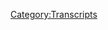 {{DEFAULTSORT:
    #_TRANSCRIPT_0628:July 10, 2003
}}{{Transcript
    | title         = [[628: July 10, 2003]]
    | caption       = [https://knowledgefight.libsyn.com/628-july-10-2003 Listen to this episode on Libsyn]
    | episodeNumber = [[628: July 10, 2003|628]]
    | length        = 01:34:42
}}

{{MessageBox
    | header     = Warning: Bot Generated Content
    | text       = This transcript was automatically generated by transcription software and likely contains many mistakes and misattributions. Please check the audio for definitive quotes, attribution, and context.
    | image      = N3yvass4myg91.webp
    | imagewidth = 50px
    | id         = warning
}}

{{TranscriptBlock
    | name      = Unknown Speaker
    | timestamp = 00:00:00.000
    | text      = N-N-N-N-N-N-N-Knowledge Fight
}}

{{TranscriptBlock
    | name      = Unknown Speaker
    | timestamp = 00:00:12.880
    | text      = Damn, and, Jordan, I am SWEATING
}}

{{TranscriptBlock
    | name      = Unknown Speaker
    | timestamp = 00:00:17.960
    | text      = Knowledgefight.com, it's time to pray
}}

{{TranscriptBlock
    | name      = Unknown Speaker
    | timestamp = 00:00:21.320
    | text      = I have great respect for Knowledgefight
}}

{{TranscriptBlock
    | name      = Unknown Speaker
    | timestamp = 00:00:23.839
    | text      = Knowledgefight
}}

{{TranscriptBlock
    | name      = Unknown Speaker
    | timestamp = 00:00:25.120
    | text      = I'm sick of them posing as if they're the good guys
}}

{{TranscriptBlock
    | name      = Unknown Speaker
    | timestamp = 00:00:27.359
    | text      = Shang, we are the bad guys, Knowledgefight
}}

{{TranscriptBlock
    | name      = Unknown Speaker
    | timestamp = 00:00:30.280
    | text      = Dan and Jordan, Knowledgefight
}}

{{TranscriptBlock
    | name      = Unknown Speaker
    | timestamp = 00:00:32.159
    | text      = Riddle her, riddle her, riddle her
}}

{{TranscriptBlock
    | name      = Unknown Speaker
    | timestamp = 00:00:34.359
    | text      = D-I-D, money
}}

{{TranscriptBlock
    | name      = Unknown Speaker
    | timestamp = 00:00:36.399
    | text      = Riddle her, riddle her, riddle her
}}

{{TranscriptBlock
    | name      = Unknown Speaker
    | timestamp = 00:00:39.399
    | text      = Andy and Kansas...
}}

{{TranscriptBlock
    | name      = Unknown Speaker
    | timestamp = 00:00:40.600
    | text      = Andy and Ka... Andy and...
}}

{{TranscriptBlock
    | name      = Unknown Speaker
    | timestamp = 00:00:42.240
    | text      = Stop it, Andy and Kan... Andy and Kansas
}}

{{TranscriptBlock
    | name      = Unknown Speaker
    | timestamp = 00:00:46.039
    | text      = It's time to pray
}}

{{TranscriptBlock
    | name      = Unknown Speaker
    | timestamp = 00:00:47.039
    | text      = Andy and Kansas, you're on the air, thanks for holding it
}}

{{TranscriptBlock
    | name      = Unknown Speaker
    | timestamp = 00:00:49.320
    | text      = Hello, Alex, I'm a system color, I'm a huge fan
}}

{{TranscriptBlock
    | name      = Unknown Speaker
    | timestamp = 00:00:51.880
    | text      = I love your words
}}

{{TranscriptBlock
    | name      = Unknown Speaker
    | timestamp = 00:00:52.920
    | text      = Knowledgefight
}}

{{TranscriptBlock
    | name      = Unknown Speaker
    | timestamp = 00:00:54.320
    | text      = N-N-N-N-N-Knowledgefight.com
}}

{{TranscriptBlock
    | name      = Unknown Speaker
    | timestamp = 00:00:57.320
    | text      = I love you.
}}

{{TranscriptBlock
    | name      = Unknown Speaker
    | timestamp = 00:00:59.320
    | text      = Hey everybody! Welcome back to Knowledge Ride, I'm Dan.
}}

{{TranscriptBlock
    | name      = Unknown Speaker
    | timestamp = 00:01:01.320
    | text      = I'm Jordan!
}}

{{TranscriptBlock
    | name      = Unknown Speaker
    | timestamp = 00:01:01.820
    | text      = We're couple dudes!
}}

{{TranscriptBlock
    | name      = Unknown Speaker
    | timestamp = 00:01:02.320
    | text      = I'd like to sit around, worship at the altar of Selene, and talk a little bit about Alex Jones.
}}

{{TranscriptBlock
    | name      = Unknown Speaker
    | timestamp = 00:01:07.819
    | text      = Oh, indeed?
}}

{{TranscriptBlock
    | name      = Unknown Speaker
    | timestamp = 00:01:09.319
    | text      = Emmerich, if you're nasty.
}}

{{TranscriptBlock
    | name      = Unknown Speaker
    | timestamp = 00:01:10.319
    | text      = Uh, oh no, I am not.
}}

{{TranscriptBlock
    | name      = Unknown Speaker
    | timestamp = 00:01:12.319
    | text      = I'm actually quite polite.
}}

{{TranscriptBlock
    | name      = Unknown Speaker
    | timestamp = 00:01:13.819
    | text      = Yeah.
}}

{{TranscriptBlock
    | name      = Unknown Speaker
    | timestamp = 00:01:14.319
    | text      = Uh, Dan?
}}

{{TranscriptBlock
    | name      = Unknown Speaker
    | timestamp = 00:01:16.319
    | text      = Jordan.
}}

{{TranscriptBlock
    | name      = Unknown Speaker
    | timestamp = 00:01:16.819
    | text      = Quick question.
}}

{{TranscriptBlock
    | name      = Unknown Speaker
    | timestamp = 00:01:17.319
    | text      = What's up?
}}

{{TranscriptBlock
    | name      = Unknown Speaker
    | timestamp = 00:01:17.819
    | text      = What's your bright spot today?
}}

{{TranscriptBlock
    | name      = Unknown Speaker
    | timestamp = 00:01:18.319
    | text      = I would ask that you go first.
}}

{{TranscriptBlock
    | name      = Unknown Speaker
    | timestamp = 00:01:21.319
    | text      = Okay, my bright spot today, Dan, is I saw this new TV show anime called Sunny Boy.
}}

{{TranscriptBlock
    | name      = Unknown Speaker
    | timestamp = 00:01:28.319
    | text      = Whoa, Sunny Boy!
}}

{{TranscriptBlock
    | name      = Unknown Speaker
    | timestamp = 00:01:29.319
    | text      = And it is fucking spectacular.
}}

{{TranscriptBlock
    | name      = Unknown Speaker
    | timestamp = 00:01:32.319
    | text      = It's so good.
}}

{{TranscriptBlock
    | name      = Unknown Speaker
    | timestamp = 00:01:33.319
    | text      = It's an examination of this Japanese high school class that gets unmoored in space and time.
}}

{{TranscriptBlock
    | name      = Unknown Speaker
    | timestamp = 00:01:40.319
    | text      = Oh.
}}

{{TranscriptBlock
    | name      = Unknown Speaker
    | timestamp = 00:01:40.819
    | text      = Right?
}}

{{TranscriptBlock
    | name      = Unknown Speaker
    | timestamp = 00:01:41.319
    | text      = And so, allowing that to happen, you get a wonderful mix of, like, Lord of the Flies examination of the dawn of civilization and society's growth.
}}

{{TranscriptBlock
    | name      = Unknown Speaker
    | timestamp = 00:01:50.819
    | text      = And how shit falls apart along with emotional messaging and all.
}}

{{TranscriptBlock
    | name      = Unknown Speaker
    | timestamp = 00:01:55.819
    | text      = It's so good.
}}

{{TranscriptBlock
    | name      = Unknown Speaker
    | timestamp = 00:01:56.819
    | text      = It's just so good.
}}

{{TranscriptBlock
    | name      = Unknown Speaker
    | timestamp = 00:01:57.819
    | text      = It's a great, great show.
}}

{{TranscriptBlock
    | name      = Unknown Speaker
    | timestamp = 00:01:58.819
    | text      = That sounds fun.
}}

{{TranscriptBlock
    | name      = Unknown Speaker
    | timestamp = 00:01:59.319
    | text      = I highly recommend it.
}}

{{TranscriptBlock
    | name      = Unknown Speaker
    | timestamp = 00:02:00.319
    | text      = Alright.
}}

{{TranscriptBlock
    | name      = Unknown Speaker
    | timestamp = 00:02:00.819
    | text      = Yeah.
}}

{{TranscriptBlock
    | name      = Unknown Speaker
    | timestamp = 00:02:01.319
    | text      = Cool.
}}

{{TranscriptBlock
    | name      = Unknown Speaker
    | timestamp = 00:02:01.819
    | text      = Yeah.
}}

{{TranscriptBlock
    | name      = Unknown Speaker
    | timestamp = 00:02:03.819
    | text      = What's your bright spot today?
}}

{{TranscriptBlock
    | name      = Unknown Speaker
    | timestamp = 00:02:04.819
    | text      = There you go.
}}

{{TranscriptBlock
    | name      = Unknown Speaker
    | timestamp = 00:02:05.319
    | text      = I was waiting.
}}

{{TranscriptBlock
    | name      = Unknown Speaker
    | timestamp = 00:02:08.319
    | text      = My bright spot is that rudeness you're exhibiting.
}}

{{TranscriptBlock
    | name      = Unknown Speaker
    | timestamp = 00:02:11.819
    | text      = Um, no, I actually, this is tough for me.
}}

{{TranscriptBlock
    | name      = Unknown Speaker
    | timestamp = 00:02:14.819
    | text      = I actually don't know what my bright spot is.
}}

{{TranscriptBlock
    | name      = Unknown Speaker
    | timestamp = 00:02:17.319
    | text      = I mean, I know what it is, but I don't know what the name of it is.
}}

{{TranscriptBlock
    | name      = Unknown Speaker
    | timestamp = 00:02:20.319
    | text      = I saw an energy drink that was at the store and I got it because it looked like an interesting flavor.
}}

{{TranscriptBlock
    | name      = Unknown Speaker
    | timestamp = 00:02:28.319
    | text      = And I tried it and it was great.
}}

{{TranscriptBlock
    | name      = Unknown Speaker
    | timestamp = 00:02:30.319
    | text      = It was Hawaiian shaved ice flavor.
}}

{{TranscriptBlock
    | name      = Unknown Speaker
    | timestamp = 00:02:33.319
    | text      = Interesting.
}}

{{TranscriptBlock
    | name      = Unknown Speaker
    | timestamp = 00:02:34.319
    | text      = An energy drink with a Hawaiian shaved ice flavor.
}}

{{TranscriptBlock
    | name      = Unknown Speaker
    | timestamp = 00:02:37.319
    | text      = Hawaiian shaved ice.
}}

{{TranscriptBlock
    | name      = Unknown Speaker
    | timestamp = 00:02:38.319
    | text      = Interesting.
}}

{{TranscriptBlock
    | name      = Unknown Speaker
    | timestamp = 00:02:39.319
    | text      = Yeah, I mean, it was just basically like a strawberry watermelon kind of thing, but it was very tasty and I don't remember the name of the brand.
}}

{{TranscriptBlock
    | name      = Unknown Speaker
    | timestamp = 00:02:46.319
    | text      = So, hey, whatever.
}}

{{TranscriptBlock
    | name      = Unknown Speaker
    | timestamp = 00:02:48.319
    | text      = And you know, if I did remember the name of the brand, people would think I was just advertising.
}}

{{TranscriptBlock
    | name      = Unknown Speaker
    | timestamp = 00:02:51.319
    | text      = Yeah, yeah.
}}

{{TranscriptBlock
    | name      = Unknown Speaker
    | timestamp = 00:02:52.319
    | text      = So, fuck that.
}}

{{TranscriptBlock
    | name      = Unknown Speaker
    | timestamp = 00:02:53.319
    | text      = No, this is way better.
}}

{{TranscriptBlock
    | name      = Unknown Speaker
    | timestamp = 00:02:54.319
    | text      = Hawaiian shaved ice flavored energy drink of some brand.
}}

{{TranscriptBlock
    | name      = Unknown Speaker
    | timestamp = 00:02:57.319
    | text      = Yeah, I like it.
}}

{{TranscriptBlock
    | name      = Unknown Speaker
    | timestamp = 00:02:58.319
    | text      = Bright spot.
}}

{{TranscriptBlock
    | name      = Unknown Speaker
    | timestamp = 00:02:59.319
    | text      = Absolutely.
}}

{{TranscriptBlock
    | name      = Unknown Speaker
    | timestamp = 00:03:00.319
    | text      = So, Jordan, today we are in the past.
}}

{{TranscriptBlock
    | name      = Unknown Speaker
    | timestamp = 00:03:02.319
    | text      = Ooh.
}}

{{TranscriptBlock
    | name      = Unknown Speaker
    | timestamp = 00:03:03.319
    | text      = We're going to be talking about July 10th, 2003.
}}

{{TranscriptBlock
    | name      = Unknown Speaker
    | timestamp = 00:03:06.319
    | text      = Okay.
}}

{{TranscriptBlock
    | name      = Unknown Speaker
    | timestamp = 00:03:07.319
    | text      = You may notice that there's a little bit of a gap between our last episode and July 10th.
}}

{{TranscriptBlock
    | name      = Unknown Speaker
    | timestamp = 00:03:12.319
    | text      = Few days.
}}

{{TranscriptBlock
    | name      = Unknown Speaker
    | timestamp = 00:03:13.319
    | text      = Yes.
}}

{{TranscriptBlock
    | name      = Unknown Speaker
    | timestamp = 00:03:14.319
    | text      = Yeah.
}}

{{TranscriptBlock
    | name      = Unknown Speaker
    | timestamp = 00:03:15.319
    | text      = So, here's what happened.
}}

{{TranscriptBlock
    | name      = Unknown Speaker
    | timestamp = 00:03:16.319
    | text      = The audio is unlistenable.
}}

{{TranscriptBlock
    | name      = Unknown Speaker
    | timestamp = 00:03:19.319
    | text      = I tried to fiddle with it and get it to a point where it could actually be usable, but it's just that 9th and 8th are, like, it's outrageous.
}}

{{TranscriptBlock
    | name      = Unknown Speaker
    | timestamp = 00:03:28.319
    | text      = It's comically bad, this audio.
}}

{{TranscriptBlock
    | name      = Unknown Speaker
    | timestamp = 00:03:30.319
    | text      = Wow.
}}

{{TranscriptBlock
    | name      = Unknown Speaker
    | timestamp = 00:03:31.319
    | text      = But I did listen to a bit of the 8th and Paul Joseph Watson showed up.
}}

{{TranscriptBlock
    | name      = Unknown Speaker
    | timestamp = 00:03:36.319
    | text      = He had just written his book.
}}

{{TranscriptBlock
    | name      = Unknown Speaker
    | timestamp = 00:03:38.319
    | text      = Wow.
}}

{{TranscriptBlock
    | name      = Unknown Speaker
    | timestamp = 00:03:39.319
    | text      = Yeah.
}}

{{TranscriptBlock
    | name      = Unknown Speaker
    | timestamp = 00:03:40.319
    | text      = That is a while back.
}}

{{TranscriptBlock
    | name      = Unknown Speaker
    | timestamp = 00:03:41.319
    | text      = They were promoting Paul Joseph Watson's book, Order Out of Chaos.
}}

{{TranscriptBlock
    | name      = Unknown Speaker
    | timestamp = 00:03:44.319
    | text      = Holy shit, how rude was he?
}}

{{TranscriptBlock
    | name      = Unknown Speaker
    | timestamp = 00:03:45.319
    | text      = Uh, 17?
}}

{{TranscriptBlock
    | name      = Unknown Speaker
    | timestamp = 00:03:46.319
    | text      = Yeah.
}}

{{TranscriptBlock
    | name      = Unknown Speaker
    | timestamp = 00:03:47.319
    | text      = I don't know.
}}

{{TranscriptBlock
    | name      = Unknown Speaker
    | timestamp = 00:03:48.319
    | text      = Jesus.
}}

{{TranscriptBlock
    | name      = Unknown Speaker
    | timestamp = 00:03:49.319
    | text      = Yeah, but he's around and that's a lot of fun, but, hey, unlistenable audio.
}}

{{TranscriptBlock
    | name      = Unknown Speaker
    | timestamp = 00:03:53.319
    | text      = Too bad.
}}

{{TranscriptBlock
    | name      = Unknown Speaker
    | timestamp = 00:03:54.319
    | text      = So here we are on the 10th.
}}

{{TranscriptBlock
    | name      = Unknown Speaker
    | timestamp = 00:03:55.319
    | text      = I'm very excited about this episode, Jordan.
}}

{{TranscriptBlock
    | name      = Unknown Speaker
    | timestamp = 00:03:56.319
    | text      = Okay.
}}

{{TranscriptBlock
    | name      = Unknown Speaker
    | timestamp = 00:03:57.319
    | text      = I've been waiting anxiously to be able to talk about this.
}}

{{TranscriptBlock
    | name      = Unknown Speaker
    | timestamp = 00:04:02.319
    | text      = It's so much fun.
}}

{{TranscriptBlock
    | name      = Unknown Speaker
    | timestamp = 00:04:03.319
    | text      = And before we get down to business, another thing that's fun.
}}

{{TranscriptBlock
    | name      = Unknown Speaker
    | timestamp = 00:04:05.319
    | text      = Saying hello to some new wonks.
}}

{{TranscriptBlock
    | name      = Unknown Speaker
    | timestamp = 00:04:07.319
    | text      = Ooh, nicely done.
}}

{{TranscriptBlock
    | name      = Unknown Speaker
    | timestamp = 00:04:08.319
    | text      = So first, they did Grand Dirty 2.
}}

{{TranscriptBlock
    | name      = Unknown Speaker
    | timestamp = 00:04:10.319
    | text      = Thank you so much.
}}

{{TranscriptBlock
    | name      = Unknown Speaker
    | timestamp = 00:04:11.319
    | text      = You are now a policy wonk.
}}

{{TranscriptBlock
    | name      = Unknown Speaker
    | timestamp = 00:04:12.319
    | text      = I'm a policy wonk.
}}

{{TranscriptBlock
    | name      = Unknown Speaker
    | timestamp = 00:04:13.319
    | text      = Thank you very much.
}}

{{TranscriptBlock
    | name      = Unknown Speaker
    | timestamp = 00:04:14.319
    | text      = This is something that apparently you're supposed to-
}}

{{TranscriptBlock
    | name      = Unknown Speaker
    | timestamp = 00:04:16.319
    | text      = Cowboy Bebop.
}}

{{TranscriptBlock
    | name      = Unknown Speaker
    | timestamp = 00:04:17.319
    | text      = Okay.
}}

{{TranscriptBlock
    | name      = Unknown Speaker
    | timestamp = 00:04:18.319
    | text      = Cowboy Bebop, my friend.
}}

{{TranscriptBlock
    | name      = Unknown Speaker
    | timestamp = 00:04:19.319
    | text      = All right.
}}

{{TranscriptBlock
    | name      = Unknown Speaker
    | timestamp = 00:04:20.319
    | text      = Next, Bill Cooper's long lost right leg.
}}

{{TranscriptBlock
    | name      = Unknown Speaker
    | timestamp = 00:04:21.319
    | text      = Thank you so much.
}}

{{TranscriptBlock
    | name      = Unknown Speaker
    | timestamp = 00:04:22.319
    | text      = You are now a policy wonk.
}}

{{TranscriptBlock
    | name      = Unknown Speaker
    | timestamp = 00:04:23.319
    | text      = I'm a policy wonk.
}}

{{TranscriptBlock
    | name      = Unknown Speaker
    | timestamp = 00:04:24.319
    | text      = Thank you very much.
}}

{{TranscriptBlock
    | name      = Unknown Speaker
    | timestamp = 00:04:25.319
    | text      = Also, Cowboy Bebop.
}}

{{TranscriptBlock
    | name      = Unknown Speaker
    | timestamp = 00:04:26.319
    | text      = But not quite Cowboy Bebop.
}}

{{TranscriptBlock
    | name      = Unknown Speaker
    | timestamp = 00:04:27.319
    | text      = Next, petition for Alex Jones to move to TikTok so Dan can use it.
}}

{{TranscriptBlock
    | name      = Unknown Speaker
    | timestamp = 00:04:30.319
    | text      = Thank you so much.
}}

{{TranscriptBlock
    | name      = Unknown Speaker
    | timestamp = 00:04:31.319
    | text      = You are now a policy wonk.
}}

{{TranscriptBlock
    | name      = Unknown Speaker
    | timestamp = 00:04:32.319
    | text      = I'm a policy wonk.
}}

{{TranscriptBlock
    | name      = Unknown Speaker
    | timestamp = 00:04:33.319
    | text      = Thank you very much.
}}

{{TranscriptBlock
    | name      = Unknown Speaker
    | timestamp = 00:04:34.319
    | text      = I will not.
}}

{{TranscriptBlock
    | name      = Unknown Speaker
    | timestamp = 00:04:35.319
    | text      = Never.
}}

{{TranscriptBlock
    | name      = Unknown Speaker
    | timestamp = 00:04:36.319
    | text      = Next, Rayma.
}}

{{TranscriptBlock
    | name      = Unknown Speaker
    | timestamp = 00:04:37.319
    | text      = Pronounced Rayma.
}}

{{TranscriptBlock
    | name      = Unknown Speaker
    | timestamp = 00:04:38.319
    | text      = Thank you so much.
}}

{{TranscriptBlock
    | name      = Unknown Speaker
    | timestamp = 00:04:39.319
    | text      = You are now a policy wonk.
}}

{{TranscriptBlock
    | name      = Unknown Speaker
    | timestamp = 00:04:40.319
    | text      = I'm a policy wonk.
}}

{{TranscriptBlock
    | name      = Unknown Speaker
    | timestamp = 00:04:41.319
    | text      = Thank you very much.
}}

{{TranscriptBlock
    | name      = Unknown Speaker
    | timestamp = 00:04:42.319
    | text      = I guess I probably would have pronounced it Rayma if I didn't have the help.
}}

{{TranscriptBlock
    | name      = Unknown Speaker
    | timestamp = 00:04:47.079
    | text      = That helps.
}}

{{TranscriptBlock
    | name      = Unknown Speaker
    | timestamp = 00:04:48.079
    | text      = And the sexy bathwater.
}}

{{TranscriptBlock
    | name      = Unknown Speaker
    | timestamp = 00:04:49.399
    | text      = Thank you so much.
}}

{{TranscriptBlock
    | name      = Unknown Speaker
    | timestamp = 00:04:50.399
    | text      = You are now a policy wonk.
}}

{{TranscriptBlock
    | name      = Unknown Speaker
    | timestamp = 00:04:51.399
    | text      = I'm a policy wonk.
}}

{{TranscriptBlock
    | name      = Unknown Speaker
    | timestamp = 00:04:52.399
    | text      = Thank you very much.
}}

{{TranscriptBlock
    | name      = Unknown Speaker
    | timestamp = 00:04:53.399
    | text      = Thank you.
}}

{{TranscriptBlock
    | name      = Unknown Speaker
    | timestamp = 00:04:54.399
    | text      = Now, Jordan.
}}

{{TranscriptBlock
    | name      = Unknown Speaker
    | timestamp = 00:04:55.399
    | text      = Yes, Dan.
}}

{{TranscriptBlock
    | name      = Unknown Speaker
    | timestamp = 00:04:56.399
    | text      = July 10th.
}}

{{TranscriptBlock
    | name      = Unknown Speaker
    | timestamp = 00:04:57.399
    | text      = July 10th.
}}

{{TranscriptBlock
    | name      = Unknown Speaker
    | timestamp = 00:04:58.399
    | text      = 2003.
}}

{{TranscriptBlock
    | name      = Unknown Speaker
    | timestamp = 00:04:59.399
    | text      = 7-10-03.
}}

{{TranscriptBlock
    | name      = Unknown Speaker
    | timestamp = 00:05:00.399
    | text      = Could not be more thrilled that this audio was listenable because if this wasn't, I would
}}

{{TranscriptBlock
    | name      = Unknown Speaker
    | timestamp = 00:05:08.360
    | text      = feel just so deprived.
}}

{{TranscriptBlock
    | name      = Unknown Speaker
    | timestamp = 00:05:12.879
    | text      = Here's how we start.
}}

{{TranscriptBlock
    | name      = Unknown Speaker
    | timestamp = 00:05:13.879
    | text      = Okay.
}}

{{TranscriptBlock
    | name      = Unknown Speaker
    | timestamp = 00:05:14.879
    | text      = Coming up later in the show, I have one of the chief neo cons coming on the broadcast.
}}

{{TranscriptBlock
    | name      = Unknown Speaker
    | timestamp = 00:05:20.560
    | text      = One of the big spin doctors, one of the, one of the co-opters of the conservative movement
}}

{{TranscriptBlock
    | name      = Unknown Speaker
    | timestamp = 00:05:26.759
    | text      = in this country.
}}

{{TranscriptBlock
    | name      = Unknown Speaker
    | timestamp = 00:05:27.759
    | text      = In fact, if you're tuning to talk radio, whether it's a local show or national show, they're
}}

{{TranscriptBlock
    | name      = Unknown Speaker
    | timestamp = 00:05:32.279
    | text      = all telling you that, well, Bush is okay.
}}

{{TranscriptBlock
    | name      = Unknown Speaker
    | timestamp = 00:05:35.920
    | text      = Yeah.
}}

{{TranscriptBlock
    | name      = Unknown Speaker
    | timestamp = 00:05:36.920
    | text      = He's got your guns, but go ahead and turn them in.
}}

{{TranscriptBlock
    | name      = Unknown Speaker
    | timestamp = 00:05:38.959
    | text      = It's the conservative thing to do.
}}

{{TranscriptBlock
    | name      = Unknown Speaker
    | timestamp = 00:05:40.800
    | text      = And well, the Patriot Act doesn't take any of your rights, those lying liberals.
}}

{{TranscriptBlock
    | name      = Unknown Speaker
    | timestamp = 00:05:45.720
    | text      = You know, they, they're trying to tell you bad stories.
}}

{{TranscriptBlock
    | name      = Unknown Speaker
    | timestamp = 00:05:49.600
    | text      = Well, I'm not a liberal folks and I've read both Patriot Acts and they're so horrible
}}

{{TranscriptBlock
    | name      = Unknown Speaker
    | timestamp = 00:05:54.720
    | text      = that it staggers the mind that they would put this type of stuff on paper.
}}

{{TranscriptBlock
    | name      = Unknown Speaker
    | timestamp = 00:05:58.439
    | text      = Alex has got a big neo con coming on the show.
}}

{{TranscriptBlock
    | name      = Unknown Speaker
    | timestamp = 00:06:00.759
    | text      = Who could it be?
}}

{{TranscriptBlock
    | name      = Unknown Speaker
    | timestamp = 00:06:01.759
    | text      = Who's the big neo con?
}}

{{TranscriptBlock
    | name      = Unknown Speaker
    | timestamp = 00:06:02.759
    | text      = Is it Irving Kristol?
}}

{{TranscriptBlock
    | name      = Unknown Speaker
    | timestamp = 00:06:03.759
    | text      = Oh no, no.
}}

{{TranscriptBlock
    | name      = Unknown Speaker
    | timestamp = 00:06:04.759
    | text      = Ooh, is it Wolfowitz?
}}

{{TranscriptBlock
    | name      = Unknown Speaker
    | timestamp = 00:06:06.920
    | text      = Is it someone from the project for a new American century?
}}

{{TranscriptBlock
    | name      = Unknown Speaker
    | timestamp = 00:06:10.920
    | text      = Has the national review been reborn with a clone of what's his face?
}}

{{TranscriptBlock
    | name      = Unknown Speaker
    | timestamp = 00:06:17.759
    | text      = Who knows?
}}

{{TranscriptBlock
    | name      = Unknown Speaker
    | timestamp = 00:06:19.079
    | text      = William F. Buckley.
}}

{{TranscriptBlock
    | name      = Unknown Speaker
    | timestamp = 00:06:20.079
    | text      = Yes.
}}

{{TranscriptBlock
    | name      = Unknown Speaker
    | timestamp = 00:06:21.079
    | text      = How did I forget Buckley's name?
}}

{{TranscriptBlock
    | name      = Unknown Speaker
    | timestamp = 00:06:22.639
    | text      = That's Alex's cousin.
}}

{{TranscriptBlock
    | name      = Unknown Speaker
    | timestamp = 00:06:23.639
    | text      = Exactly.
}}

{{TranscriptBlock
    | name      = Unknown Speaker
    | timestamp = 00:06:24.639
    | text      = Um, look, we don't know who it is and Alex won't say.
}}

{{TranscriptBlock
    | name      = Unknown Speaker
    | timestamp = 00:06:28.720
    | text      = So that's coming up today and we have, we have a couple other guests too, but we'll
}}

{{TranscriptBlock
    | name      = Unknown Speaker
    | timestamp = 00:06:33.439
    | text      = just announce the guests when they come on with us because I don't want to, uh, sometimes
}}

{{TranscriptBlock
    | name      = Unknown Speaker
    | timestamp = 00:06:37.959
    | text      = when I have a neo con coming on and we talk about it, then, uh, end up not coming on the
}}

{{TranscriptBlock
    | name      = Unknown Speaker
    | timestamp = 00:06:43.480
    | text      = show.
}}

{{TranscriptBlock
    | name      = Unknown Speaker
    | timestamp = 00:06:44.480
    | text      = So we'll just sit back and enjoy that today.
}}

{{TranscriptBlock
    | name      = Unknown Speaker
    | timestamp = 00:06:48.800
    | text      = The Trojan horses, I'm going to have more of the Trojan horses on this show and endless
}}

{{TranscriptBlock
    | name      = Unknown Speaker
    | timestamp = 00:06:54.360
    | text      = parade of them.
}}

{{TranscriptBlock
    | name      = Unknown Speaker
    | timestamp = 00:06:55.680
    | text      = Yeah.
}}

{{TranscriptBlock
    | name      = Unknown Speaker
    | timestamp = 00:06:56.680
    | text      = So Alex is going to have a parade of Trojan horses.
}}

{{TranscriptBlock
    | name      = Unknown Speaker
    | timestamp = 00:06:58.600
    | text      = I like he's getting excited about this idea that now he's going to get these neo cons
}}

{{TranscriptBlock
    | name      = Unknown Speaker
    | timestamp = 00:07:02.579
    | text      = on and he's just gonna, he's going to go toe to toe with them.
}}

{{TranscriptBlock
    | name      = Unknown Speaker
    | timestamp = 00:07:05.399
    | text      = Right.
}}

{{TranscriptBlock
    | name      = Unknown Speaker
    | timestamp = 00:07:06.399
    | text      = Right.
}}

{{TranscriptBlock
    | name      = Unknown Speaker
    | timestamp = 00:07:07.399
    | text      = Right.
}}

{{TranscriptBlock
    | name      = Unknown Speaker
    | timestamp = 00:07:08.399
    | text      = Very exciting.
}}

{{TranscriptBlock
    | name      = Unknown Speaker
    | timestamp = 00:07:09.399
    | text      = But he can't say their names because if he does, they might cancel.
}}

{{TranscriptBlock
    | name      = Unknown Speaker
    | timestamp = 00:07:10.399
    | text      = The Trojan horse.
}}

{{TranscriptBlock
    | name      = Unknown Speaker
    | timestamp = 00:07:11.399
    | text      = Yeah.
}}

{{TranscriptBlock
    | name      = Unknown Speaker
    | timestamp = 00:07:12.399
    | text      = When you let it in was, that was the big mistake.
}}

{{TranscriptBlock
    | name      = Unknown Speaker
    | timestamp = 00:07:15.480
    | text      = That was the problem.
}}

{{TranscriptBlock
    | name      = Unknown Speaker
    | timestamp = 00:07:16.480
    | text      = Yeah.
}}

{{TranscriptBlock
    | name      = Unknown Speaker
    | timestamp = 00:07:17.480
    | text      = See, it wasn't that there was a Trojan horse outside.
}}

{{TranscriptBlock
    | name      = Unknown Speaker
    | timestamp = 00:07:21.120
    | text      = That was a great place for the horse to be.
}}

{{TranscriptBlock
    | name      = Unknown Speaker
    | timestamp = 00:07:22.759
    | text      = You want to keep it out there.
}}

{{TranscriptBlock
    | name      = Unknown Speaker
    | timestamp = 00:07:24.000
    | text      = You defeat the Trojan horse by leaving it alone.
}}

{{TranscriptBlock
    | name      = Unknown Speaker
    | timestamp = 00:07:26.279
    | text      = Just let it go.
}}

{{TranscriptBlock
    | name      = Unknown Speaker
    | timestamp = 00:07:27.279
    | text      = You don't want a parade of Trojan horses.
}}

{{TranscriptBlock
    | name      = Unknown Speaker
    | timestamp = 00:07:29.600
    | text      = That's a parade worse than regular.
}}

{{TranscriptBlock
    | name      = Unknown Speaker
    | timestamp = 00:07:32.319
    | text      = They're very right about that.
}}

{{TranscriptBlock
    | name      = Unknown Speaker
    | timestamp = 00:07:33.759
    | text      = Yeah.
}}

{{TranscriptBlock
    | name      = Unknown Speaker
    | timestamp = 00:07:34.759
    | text      = This metaphor is clunky at best.
}}

{{TranscriptBlock
    | name      = Unknown Speaker
    | timestamp = 00:07:36.480
    | text      = Not good.
}}

{{TranscriptBlock
    | name      = Unknown Speaker
    | timestamp = 00:07:37.480
    | text      = But I do love this idea that like I can't say the name because if I do, they're going
}}

{{TranscriptBlock
    | name      = Unknown Speaker
    | timestamp = 00:07:41.279
    | text      = to cancel.
}}

{{TranscriptBlock
    | name      = Unknown Speaker
    | timestamp = 00:07:42.279
    | text      = What kind of asshole hears their name in the first hour?
}}

{{TranscriptBlock
    | name      = Unknown Speaker
    | timestamp = 00:07:45.639
    | text      = I gotta get out of here.
}}

{{TranscriptBlock
    | name      = Unknown Speaker
    | timestamp = 00:07:46.639
    | text      = No way am I going on this show.
}}

{{TranscriptBlock
    | name      = Unknown Speaker
    | timestamp = 00:07:48.279
    | text      = I might cancel if I heard Alex talking like this.
}}

{{TranscriptBlock
    | name      = Unknown Speaker
    | timestamp = 00:07:51.240
    | text      = In the third hour today, I have one of the chief neo cons coming on the show.
}}

{{TranscriptBlock
    | name      = Unknown Speaker
    | timestamp = 00:08:03.000
    | text      = One of the top Trojan horses, one of the technicians there to pacify real conservatism and to sell
}}

{{TranscriptBlock
    | name      = Unknown Speaker
    | timestamp = 00:08:09.839
    | text      = you the sugar coated cyanide tablet of the new world order that is the neo con big government
}}

{{TranscriptBlock
    | name      = Unknown Speaker
    | timestamp = 00:08:18.800
    | text      = gun grab open border police state promoting fraud.
}}

{{TranscriptBlock
    | name      = Unknown Speaker
    | timestamp = 00:08:22.600
    | text      = Sure.
}}

{{TranscriptBlock
    | name      = Unknown Speaker
    | timestamp = 00:08:23.600
    | text      = We're going to have more and more of these slimy creatures on the show so that I can
}}

{{TranscriptBlock
    | name      = Unknown Speaker
    | timestamp = 00:08:29.040
    | text      = crush them in front of you and show you that they are fraud.
}}

{{TranscriptBlock
    | name      = Unknown Speaker
    | timestamp = 00:08:33.039
    | text      = I'll probably cancel.
}}

{{TranscriptBlock
    | name      = Unknown Speaker
    | timestamp = 00:08:34.039
    | text      = Hey, I'm going to cancel.
}}

{{TranscriptBlock
    | name      = Unknown Speaker
    | timestamp = 00:08:35.039
    | text      = Guys, I'm going to give him a call real quick.
}}

{{TranscriptBlock
    | name      = Unknown Speaker
    | timestamp = 00:08:38.320
    | text      = What an exciting prospect.
}}

{{TranscriptBlock
    | name      = Unknown Speaker
    | timestamp = 00:08:39.960
    | text      = I'm a slimy creature which is only invited on the show to crush in front of his audience.
}}

{{TranscriptBlock
    | name      = Unknown Speaker
    | timestamp = 00:08:45.200
    | text      = Yeah, that's a, that's a little bit combative before it's even begun.
}}

{{TranscriptBlock
    | name      = Unknown Speaker
    | timestamp = 00:08:49.320
    | text      = Yeah.
}}

{{TranscriptBlock
    | name      = Unknown Speaker
    | timestamp = 00:08:50.320
    | text      = Not, not, uh, not great.
}}

{{TranscriptBlock
    | name      = Unknown Speaker
    | timestamp = 00:08:51.639
    | text      = Um, and it gets, I mean, this theme continues.
}}

{{TranscriptBlock
    | name      = Unknown Speaker
    | timestamp = 00:08:56.320
    | text      = I do have a big fat neo con coming on the show later, but I will, I will dish and bowel
}}

{{TranscriptBlock
    | name      = Unknown Speaker
    | timestamp = 00:09:02.759
    | text      = with their, with their own lies against them, their own spin against them.
}}

{{TranscriptBlock
    | name      = Unknown Speaker
    | timestamp = 00:09:07.360
    | text      = And uh, also we have another guest as well.
}}

{{TranscriptBlock
    | name      = Unknown Speaker
    | timestamp = 00:09:09.440
    | text      = We'll announce those when they come up.
}}

{{TranscriptBlock
    | name      = Unknown Speaker
    | timestamp = 00:09:10.840
    | text      = At this point, I'm just thinking like he's trying to get this person to cancel.
}}

{{TranscriptBlock
    | name      = Unknown Speaker
    | timestamp = 00:09:14.360
    | text      = Yeah, this is like, please just cancel.
}}

{{TranscriptBlock
    | name      = Unknown Speaker
    | timestamp = 00:09:17.960
    | text      = I am.
}}

{{TranscriptBlock
    | name      = Unknown Speaker
    | timestamp = 00:09:18.960
    | text      = I am going to disembowel this person because if I actually talk to them, I will be disemboweled
}}

{{TranscriptBlock
    | name      = Unknown Speaker
    | timestamp = 00:09:25.480
    | text      = because I'm full of shit.
}}

{{TranscriptBlock
    | name      = Unknown Speaker
    | timestamp = 00:09:26.480
    | text      = This is a big fat slimy neo con who I've only invited on the show as a trap to destroy them
}}

{{TranscriptBlock
    | name      = Unknown Speaker
    | timestamp = 00:09:32.039
    | text      = in front of my audience.
}}

{{TranscriptBlock
    | name      = Unknown Speaker
    | timestamp = 00:09:33.399
    | text      = Neo con who I'm going to demolish.
}}

{{TranscriptBlock
    | name      = Unknown Speaker
    | timestamp = 00:09:36.639
    | text      = It doesn't scream good faith.
}}

{{TranscriptBlock
    | name      = Unknown Speaker
    | timestamp = 00:09:38.720
    | text      = No.
}}

{{TranscriptBlock
    | name      = Unknown Speaker
    | timestamp = 00:09:39.720
    | text      = And so I was listening to this, I'm like, yes, yes, yes.
}}

{{TranscriptBlock
    | name      = Unknown Speaker
    | timestamp = 00:09:42.759
    | text      = So excited.
}}

{{TranscriptBlock
    | name      = Unknown Speaker
    | timestamp = 00:09:43.759
    | text      = This is going to be fun.
}}

{{TranscriptBlock
    | name      = Unknown Speaker
    | timestamp = 00:09:44.759
    | text      = Uh, but I also was like, this person's going to cancel.
}}

{{TranscriptBlock
    | name      = Unknown Speaker
    | timestamp = 00:09:47.480
    | text      = And then Alex is going to be like, wow, what another coward.
}}

{{TranscriptBlock
    | name      = Unknown Speaker
    | timestamp = 00:09:50.440
    | text      = That was kind of what I thought was going to happen.
}}

{{TranscriptBlock
    | name      = Unknown Speaker
    | timestamp = 00:09:52.639
    | text      = It does not.
}}

{{TranscriptBlock
    | name      = Unknown Speaker
    | timestamp = 00:09:53.639
    | text      = That is not what happens.
}}

{{TranscriptBlock
    | name      = Unknown Speaker
    | timestamp = 00:09:54.639
    | text      = The person shows up and it's a mess.
}}

{{TranscriptBlock
    | name      = Unknown Speaker
    | timestamp = 00:09:57.799
    | text      = In studio?
}}

{{TranscriptBlock
    | name      = Unknown Speaker
    | timestamp = 00:09:58.799
    | text      = No.
}}

{{TranscriptBlock
    | name      = Unknown Speaker
    | timestamp = 00:09:59.799
    | text      = Oh, okay.
}}

{{TranscriptBlock
    | name      = Unknown Speaker
    | timestamp = 00:10:00.799
    | text      = Okay.
}}

{{TranscriptBlock
    | name      = Unknown Speaker
    | timestamp = 00:10:01.799
    | text      = Um, but before we get to that, cause that's in the third hour.
}}

{{TranscriptBlock
    | name      = Unknown Speaker
    | timestamp = 00:10:02.799
    | text      = Yes.
}}

{{TranscriptBlock
    | name      = Unknown Speaker
    | timestamp = 00:10:03.799
    | text      = Plenty of other meat to get to.
}}

{{TranscriptBlock
    | name      = Unknown Speaker
    | timestamp = 00:10:04.799
    | text      = Like, um, on our, on our last episode going over, uh, the 2003 stuff, Alex had warned
}}

{{TranscriptBlock
    | name      = Unknown Speaker
    | timestamp = 00:10:09.559
    | text      = that on the 4th of July there might be a little bit of a terrorist attack.
}}

{{TranscriptBlock
    | name      = Unknown Speaker
    | timestamp = 00:10:12.879
    | text      = Sure.
}}

{{TranscriptBlock
    | name      = Unknown Speaker
    | timestamp = 00:10:13.879
    | text      = Well, I mean, it's a good day for it.
}}

{{TranscriptBlock
    | name      = Unknown Speaker
    | timestamp = 00:10:14.879
    | text      = And so this caller asks about like, Hey man, what was going on?
}}

{{TranscriptBlock
    | name      = Unknown Speaker
    | timestamp = 00:10:17.639
    | text      = What happened?
}}

{{TranscriptBlock
    | name      = Unknown Speaker
    | timestamp = 00:10:18.639
    | text      = Yeah, there wasn't a, why wasn't there?
}}

{{TranscriptBlock
    | name      = Unknown Speaker
    | timestamp = 00:10:19.639
    | text      = What?
}}

{{TranscriptBlock
    | name      = Unknown Speaker
    | timestamp = 00:10:20.639
    | text      = Yeah.
}}

{{TranscriptBlock
    | name      = Unknown Speaker
    | timestamp = 00:10:21.639
    | text      = I heard you, um, say something about, you were worried about the, uh, federal reserve
}}

{{TranscriptBlock
    | name      = Unknown Speaker
    | timestamp = 00:10:24.440
    | text      = bankers.
}}

{{TranscriptBlock
    | name      = Unknown Speaker
    | timestamp = 00:10:25.440
    | text      = That's my interpretation.
}}

{{TranscriptBlock
    | name      = Unknown Speaker
    | timestamp = 00:10:26.440
    | text      = Not setting loose a terrorist attack on the 4th of July.
}}

{{TranscriptBlock
    | name      = Unknown Speaker
    | timestamp = 00:10:30.200
    | text      = Uh, no, but they said that I said, I didn't know that would happen.
}}

{{TranscriptBlock
    | name      = Unknown Speaker
    | timestamp = 00:10:34.240
    | text      = They put out a lot of fake terror.
}}

{{TranscriptBlock
    | name      = Unknown Speaker
    | timestamp = 00:10:35.840
    | text      = Yeah, that helps.
}}

{{TranscriptBlock
    | name      = Unknown Speaker
    | timestamp = 00:10:36.840
    | text      = Nailed it.
}}

{{TranscriptBlock
    | name      = Unknown Speaker
    | timestamp = 00:10:37.840
    | text      = We know they're only going to do it when our kids are in school.
}}

{{TranscriptBlock
    | name      = Unknown Speaker
    | timestamp = 00:10:40.120
    | text      = That's, you know, they've been trading for that.
}}

{{TranscriptBlock
    | name      = Unknown Speaker
    | timestamp = 00:10:42.799
    | text      = Yeah.
}}

{{TranscriptBlock
    | name      = Unknown Speaker
    | timestamp = 00:10:43.799
    | text      = According to the red alert and Washington post and the news service out of New Jersey,
}}

{{TranscriptBlock
    | name      = Unknown Speaker
    | timestamp = 00:10:49.360
    | text      = they said, we're quote enemies that we leave our homes.
}}

{{TranscriptBlock
    | name      = Unknown Speaker
    | timestamp = 00:10:52.000
    | text      = Our children will be taken to undisclosed locations.
}}

{{TranscriptBlock
    | name      = Unknown Speaker
    | timestamp = 00:10:54.519
    | text      = And I have the associated press as early as 99.
}}

{{TranscriptBlock
    | name      = Unknown Speaker
    | timestamp = 00:10:57.159
    | text      = It's in the takeover where they say FEMA was running this plan.
}}

{{TranscriptBlock
    | name      = Unknown Speaker
    | timestamp = 00:11:00.159
    | text      = I know.
}}

{{TranscriptBlock
    | name      = Unknown Speaker
    | timestamp = 00:11:01.159
    | text      = So we can't trust them.
}}

{{TranscriptBlock
    | name      = Unknown Speaker
    | timestamp = 00:11:02.159
    | text      = We can't, we can't open up the school year and now, you know, if you want to open up
}}

{{TranscriptBlock
    | name      = Unknown Speaker
    | timestamp = 00:11:06.039
    | text      = the revolution, that would be a good way to do it is to, is to not go along with the next
}}

{{TranscriptBlock
    | name      = Unknown Speaker
    | timestamp = 00:11:10.639
    | text      = school year.
}}

{{TranscriptBlock
    | name      = Unknown Speaker
    | timestamp = 00:11:11.840
    | text      = That would open up a whole panacea of questions and there's already, it's gone from 1 million
}}

{{TranscriptBlock
    | name      = Unknown Speaker
    | timestamp = 00:11:17.080
    | text      = five years ago to 2 million a year ago to 3 million kids homeschooling this year, this
}}

{{TranscriptBlock
    | name      = Unknown Speaker
    | timestamp = 00:11:21.559
    | text      = last school year.
}}

{{TranscriptBlock
    | name      = Unknown Speaker
    | timestamp = 00:11:22.559
    | text      = And the way it's growing, the exodus, they are panicking.
}}

{{TranscriptBlock
    | name      = Unknown Speaker
    | timestamp = 00:11:25.679
    | text      = That's why they're trying to shut that down.
}}

{{TranscriptBlock
    | name      = Unknown Speaker
    | timestamp = 00:11:27.000
    | text      = Thanks for the call, Peter.
}}

{{TranscriptBlock
    | name      = Unknown Speaker
    | timestamp = 00:11:29.000
    | text      = What?
}}

{{TranscriptBlock
    | name      = Unknown Speaker
    | timestamp = 00:11:30.000
    | text      = What's even being discussed here?
}}

{{TranscriptBlock
    | name      = Unknown Speaker
    | timestamp = 00:11:32.679
    | text      = Why was there, why wasn't there a terrorist attack?
}}

{{TranscriptBlock
    | name      = Unknown Speaker
    | timestamp = 00:11:35.360
    | text      = It's just cause they said there was going to be, I didn't say there was going to be
}}

{{TranscriptBlock
    | name      = Unknown Speaker
    | timestamp = 00:11:37.960
    | text      = one.
}}

{{TranscriptBlock
    | name      = Unknown Speaker
    | timestamp = 00:11:38.960
    | text      = They said there was going to be one and I just reported that they were saying that there
}}

{{TranscriptBlock
    | name      = Unknown Speaker
    | timestamp = 00:11:41.000
    | text      = was going to be one.
}}

{{TranscriptBlock
    | name      = Unknown Speaker
    | timestamp = 00:11:42.000
    | text      = So maybe there was, but it didn't happen and I wasn't wrong.
}}

{{TranscriptBlock
    | name      = Unknown Speaker
    | timestamp = 00:11:44.840
    | text      = They were lying.
}}

{{TranscriptBlock
    | name      = Unknown Speaker
    | timestamp = 00:11:45.840
    | text      = Right.
}}

{{TranscriptBlock
    | name      = Unknown Speaker
    | timestamp = 00:11:46.840
    | text      = Well, it's kind of like, it's kind of like that whole QAnon thing that's like misinformation
}}

{{TranscriptBlock
    | name      = Unknown Speaker
    | timestamp = 00:11:50.379
    | text      = is part of the, it's part of it.
}}

{{TranscriptBlock
    | name      = Unknown Speaker
    | timestamp = 00:11:52.799
    | text      = You know, sometimes when we say things are wrong, maybe it was just important to the
}}

{{TranscriptBlock
    | name      = Unknown Speaker
    | timestamp = 00:11:56.759
    | text      = plan that misinformation get out.
}}

{{TranscriptBlock
    | name      = Unknown Speaker
    | timestamp = 00:11:58.399
    | text      = It's art of war.
}}

{{TranscriptBlock
    | name      = Unknown Speaker
    | timestamp = 00:11:59.440
    | text      = Disinformation is important for both enemies and allies.
}}

{{TranscriptBlock
    | name      = Unknown Speaker
    | timestamp = 00:12:02.200
    | text      = Yeah.
}}

{{TranscriptBlock
    | name      = Unknown Speaker
    | timestamp = 00:12:03.200
    | text      = Yeah.
}}

{{TranscriptBlock
    | name      = Unknown Speaker
    | timestamp = 00:12:04.200
    | text      = Yeah.
}}

{{TranscriptBlock
    | name      = Unknown Speaker
    | timestamp = 00:12:05.200
    | text      = Yeah.
}}

{{TranscriptBlock
    | name      = Unknown Speaker
    | timestamp = 00:12:06.200
    | text      = That's, that's, that's kind of the, the, I like his rejoinder of like, well, obviously
}}

{{TranscriptBlock
    | name      = Unknown Speaker
    | timestamp = 00:12:08.960
    | text      = there wasn't a terrorist attack.
}}

{{TranscriptBlock
    | name      = Unknown Speaker
    | timestamp = 00:12:10.460
    | text      = They're only going to do it when our kids are in school.
}}

{{TranscriptBlock
    | name      = Unknown Speaker
    | timestamp = 00:12:12.440
    | text      = Well that's what the collar brings up.
}}

{{TranscriptBlock
    | name      = Unknown Speaker
    | timestamp = 00:12:13.960
    | text      = Yeah, exactly.
}}

{{TranscriptBlock
    | name      = Unknown Speaker
    | timestamp = 00:12:14.960
    | text      = Now that's an interesting premise.
}}

{{TranscriptBlock
    | name      = Unknown Speaker
    | timestamp = 00:12:16.759
    | text      = So they're only going to do a giant terrorist attack when kids are in school and therefore
}}

{{TranscriptBlock
    | name      = Unknown Speaker
    | timestamp = 00:12:20.440
    | text      = the way to stop this from happening is to never go back to school.
}}

{{TranscriptBlock
    | name      = Unknown Speaker
    | timestamp = 00:12:24.519
    | text      = Exactly.
}}

{{TranscriptBlock
    | name      = Unknown Speaker
    | timestamp = 00:12:25.519
    | text      = Exactly.
}}

{{TranscriptBlock
    | name      = Unknown Speaker
    | timestamp = 00:12:26.519
    | text      = It is, it is so fictional.
}}

{{TranscriptBlock
    | name      = Unknown Speaker
    | timestamp = 00:12:28.240
    | text      = It's a little bit like two D and D nerds arguing like, no, no, no, no, no, no, no.
}}

{{TranscriptBlock
    | name      = Unknown Speaker
    | timestamp = 00:12:34.080
    | text      = Dragons only attack near large mountains.
}}

{{TranscriptBlock
    | name      = Unknown Speaker
    | timestamp = 00:12:37.320
    | text      = It's not going to be an attack on Riverrun.
}}

{{TranscriptBlock
    | name      = Unknown Speaker
    | timestamp = 00:12:39.120
    | text      = It's not the way to protect from dragons.
}}

{{TranscriptBlock
    | name      = Unknown Speaker
    | timestamp = 00:12:41.480
    | text      = Never go near the mountains.
}}

{{TranscriptBlock
    | name      = Unknown Speaker
    | timestamp = 00:12:42.480
    | text      = Get rid of all mountains.
}}

{{TranscriptBlock
    | name      = Unknown Speaker
    | timestamp = 00:12:43.480
    | text      = Get rid of them.
}}

{{TranscriptBlock
    | name      = Unknown Speaker
    | timestamp = 00:12:44.480
    | text      = Burn them up.
}}

{{TranscriptBlock
    | name      = Unknown Speaker
    | timestamp = 00:12:45.480
    | text      = Yeah.
}}

{{TranscriptBlock
    | name      = Unknown Speaker
    | timestamp = 00:12:46.480
    | text      = And I like that Alex's response to that seems to be like, yeah, yeah.
}}

{{TranscriptBlock
    | name      = Unknown Speaker
    | timestamp = 00:12:49.039
    | text      = So the way to stop these, they're the big one from coming, is not have the kids in school.
}}

{{TranscriptBlock
    | name      = Unknown Speaker
    | timestamp = 00:12:53.840
    | text      = And that's why homeschooling is so popular and that's why they're attacking the institution
}}

{{TranscriptBlock
    | name      = Unknown Speaker
    | timestamp = 00:12:58.120
    | text      = of homeschooling because they need to have those kids in school for when the giant terrorist
}}

{{TranscriptBlock
    | name      = Unknown Speaker
    | timestamp = 00:13:01.960
    | text      = attack does happen.
}}

{{TranscriptBlock
    | name      = Unknown Speaker
    | timestamp = 00:13:02.960
    | text      = God.
}}

{{TranscriptBlock
    | name      = Unknown Speaker
    | timestamp = 00:13:03.960
    | text      = All right.
}}

{{TranscriptBlock
    | name      = Unknown Speaker
    | timestamp = 00:13:04.960
    | text      = What kind of a day did the globalists have where they were like, oh no, we were going
}}

{{TranscriptBlock
    | name      = Unknown Speaker
    | timestamp = 00:13:08.759
    | text      = to do it when all the kids were in school, but we took too long.
}}

{{TranscriptBlock
    | name      = Unknown Speaker
    | timestamp = 00:13:11.639
    | text      = Now there's so many of them being homeschooled.
}}

{{TranscriptBlock
    | name      = Unknown Speaker
    | timestamp = 00:13:14.360
    | text      = What are we going to do now?
}}

{{TranscriptBlock
    | name      = Unknown Speaker
    | timestamp = 00:13:15.899
    | text      = It's does like Montessori school.
}}

{{TranscriptBlock
    | name      = Unknown Speaker
    | timestamp = 00:13:18.200
    | text      = Yeah.
}}

{{TranscriptBlock
    | name      = Unknown Speaker
    | timestamp = 00:13:19.200
    | text      = Yeah.
}}

{{TranscriptBlock
    | name      = Unknown Speaker
    | timestamp = 00:13:20.200
    | text      = Waldorf education.
}}

{{TranscriptBlock
    | name      = Unknown Speaker
    | timestamp = 00:13:21.200
    | text      = Right.
}}

{{TranscriptBlock
    | name      = Unknown Speaker
    | timestamp = 00:13:22.200
    | text      = I don't know.
}}

{{TranscriptBlock
    | name      = Unknown Speaker
    | timestamp = 00:13:23.200
    | text      = I have questions.
}}

{{TranscriptBlock
    | name      = Unknown Speaker
    | timestamp = 00:13:24.200
    | text      = I need Alex to clarify.
}}

{{TranscriptBlock
    | name      = Unknown Speaker
    | timestamp = 00:13:26.200
    | text      = Anyway.
}}

{{TranscriptBlock
    | name      = Unknown Speaker
    | timestamp = 00:13:27.200
    | text      = Um, my man, Dan from Illinois is back.
}}

{{TranscriptBlock
    | name      = Unknown Speaker
    | timestamp = 00:13:31.320
    | text      = He's such a good dude.
}}

{{TranscriptBlock
    | name      = Unknown Speaker
    | timestamp = 00:13:32.320
    | text      = He calls in every day.
}}

{{TranscriptBlock
    | name      = Unknown Speaker
    | timestamp = 00:13:34.200
    | text      = Oh boy.
}}

{{TranscriptBlock
    | name      = Unknown Speaker
    | timestamp = 00:13:35.200
    | text      = Dan in Illinois, you're on the air.
}}

{{TranscriptBlock
    | name      = Unknown Speaker
    | timestamp = 00:13:36.519
    | text      = Go ahead.
}}

{{TranscriptBlock
    | name      = Unknown Speaker
    | timestamp = 00:13:37.519
    | text      = Alex.
}}

{{TranscriptBlock
    | name      = Unknown Speaker
    | timestamp = 00:13:38.519
    | text      = Yes, sir.
}}

{{TranscriptBlock
    | name      = Unknown Speaker
    | timestamp = 00:13:39.519
    | text      = Too bad Rumsfeld couldn't, he started out with the truth as far as saying, uh, it's
}}

{{TranscriptBlock
    | name      = Unknown Speaker
    | timestamp = 00:13:43.039
    | text      = not about weapons and mass corruption too bad.
}}

{{TranscriptBlock
    | name      = Unknown Speaker
    | timestamp = 00:13:44.879
    | text      = They can't just go ahead and tell the truth and explain what we're doing.
}}

{{TranscriptBlock
    | name      = Unknown Speaker
    | timestamp = 00:13:47.279
    | text      = White paper published in 98 by him and Dick Cheney saying, quote, Saddam is not a threat.
}}

{{TranscriptBlock
    | name      = Unknown Speaker
    | timestamp = 00:13:52.519
    | text      = He is a pretext for natural resources and a military base.
}}

{{TranscriptBlock
    | name      = Unknown Speaker
    | timestamp = 00:13:56.120
    | text      = Right.
}}

{{TranscriptBlock
    | name      = Unknown Speaker
    | timestamp = 00:13:57.120
    | text      = Interesting.
}}

{{TranscriptBlock
    | name      = Unknown Speaker
    | timestamp = 00:13:58.120
    | text      = So Alex brings up this, uh, this document, this letter, and he can't be talking about
}}

{{TranscriptBlock
    | name      = Unknown Speaker
    | timestamp = 00:14:03.159
    | text      = the rebuilding America's defense document, the, the PNAC document, uh, as it's often
}}

{{TranscriptBlock
    | name      = Unknown Speaker
    | timestamp = 00:14:08.120
    | text      = called because the date is off.
}}

{{TranscriptBlock
    | name      = Unknown Speaker
    | timestamp = 00:14:09.440
    | text      = He's saying it's in 1998.
}}

{{TranscriptBlock
    | name      = Unknown Speaker
    | timestamp = 00:14:11.559
    | text      = What Alex is talking about is not a white paper and the more you hear him use that term,
}}

{{TranscriptBlock
    | name      = Unknown Speaker
    | timestamp = 00:14:15.559
    | text      = the more you need to ask yourself if he even knows what that means.
}}

{{TranscriptBlock
    | name      = Unknown Speaker
    | timestamp = 00:14:18.600
    | text      = This was a 1998 open letter that the project for the new American century sent to then
}}

{{TranscriptBlock
    | name      = Unknown Speaker
    | timestamp = 00:14:23.320
    | text      = president Clinton, urging him to pursue regime change in Iraq.
}}

{{TranscriptBlock
    | name      = Unknown Speaker
    | timestamp = 00:14:27.399
    | text      = The letter begins, quote, we're writing you because we're convinced that current American
}}

{{TranscriptBlock
    | name      = Unknown Speaker
    | timestamp = 00:14:31.399
    | text      = policy toward Iraq is not succeeding and that we may soon face a threat in the middle East
}}

{{TranscriptBlock
    | name      = Unknown Speaker
    | timestamp = 00:14:36.360
    | text      = more serious than we have known since the end of the cold war in your upcoming state
}}

{{TranscriptBlock
    | name      = Unknown Speaker
    | timestamp = 00:14:40.840
    | text      = of the union address, you have an opportunity to chart a clear and determined course for
}}

{{TranscriptBlock
    | name      = Unknown Speaker
    | timestamp = 00:14:44.519
    | text      = meeting this threat.
}}

{{TranscriptBlock
    | name      = Unknown Speaker
    | timestamp = 00:14:45.940
    | text      = We urge you to seize that opportunity and to enunciate a new strategy that would secure
}}

{{TranscriptBlock
    | name      = Unknown Speaker
    | timestamp = 00:14:49.919
    | text      = the interest of the United States and our friends and allies around the world.
}}

{{TranscriptBlock
    | name      = Unknown Speaker
    | timestamp = 00:14:54.220
    | text      = That strategy should aim above all at the removal of Saddam Hussein's regime from power.
}}

{{TranscriptBlock
    | name      = Unknown Speaker
    | timestamp = 00:14:59.480
    | text      = Agree with it or not.
}}

{{TranscriptBlock
    | name      = Unknown Speaker
    | timestamp = 00:15:00.840
    | text      = That statement absolutely doesn't seem like it's coming from folks who are saying that
}}

{{TranscriptBlock
    | name      = Unknown Speaker
    | timestamp = 00:15:04.000
    | text      = Saddam doesn't pose a threat.
}}

{{TranscriptBlock
    | name      = Unknown Speaker
    | timestamp = 00:15:05.480
    | text      = No, no.
}}

{{TranscriptBlock
    | name      = Unknown Speaker
    | timestamp = 00:15:06.480
    | text      = That one says Saddam's a pretty big threat and we got to get rid of him.
}}

{{TranscriptBlock
    | name      = Unknown Speaker
    | timestamp = 00:15:09.480
    | text      = Seems like it.
}}

{{TranscriptBlock
    | name      = Unknown Speaker
    | timestamp = 00:15:10.480
    | text      = Yeah.
}}

{{TranscriptBlock
    | name      = Unknown Speaker
    | timestamp = 00:15:11.480
    | text      = Uh, that was a memo from 1998 that was signed onto by Donald Rumsfeld, but not Dick Cheney,
}}

{{TranscriptBlock
    | name      = Unknown Speaker
    | timestamp = 00:15:16.159
    | text      = as Alex is saying.
}}

{{TranscriptBlock
    | name      = Unknown Speaker
    | timestamp = 00:15:17.159
    | text      = Another signee though is a future Trump national security advisor, John Bolton.
}}

{{TranscriptBlock
    | name      = Unknown Speaker
    | timestamp = 00:15:22.200
    | text      = Hey, that's good stuff.
}}

{{TranscriptBlock
    | name      = Unknown Speaker
    | timestamp = 00:15:23.519
    | text      = An apparatchik as Alex would say.
}}

{{TranscriptBlock
    | name      = Unknown Speaker
    | timestamp = 00:15:26.200
    | text      = A couple months after that letter was sent, the group followed up with another letter
}}

{{TranscriptBlock
    | name      = Unknown Speaker
    | timestamp = 00:15:29.279
    | text      = to Newt Gingrich, then the speaker of the house and Trent Lott, the then Senate majority
}}

{{TranscriptBlock
    | name      = Unknown Speaker
    | timestamp = 00:15:34.559
    | text      = leader.
}}

{{TranscriptBlock
    | name      = Unknown Speaker
    | timestamp = 00:15:35.559
    | text      = The letter was basically them reporting that they'd tried to get Clinton to work on getting
}}

{{TranscriptBlock
    | name      = Unknown Speaker
    | timestamp = 00:15:38.639
    | text      = Saddam out of power, but he wasn't biting.
}}

{{TranscriptBlock
    | name      = Unknown Speaker
    | timestamp = 00:15:41.080
    | text      = They reiterated that it was their belief that policies of containment that had been in place
}}

{{TranscriptBlock
    | name      = Unknown Speaker
    | timestamp = 00:15:44.879
    | text      = regarding Saddam weren't working and that if left unchecked, he posed a very severe
}}

{{TranscriptBlock
    | name      = Unknown Speaker
    | timestamp = 00:15:49.220
    | text      = threat, perhaps the worst since the cold war.
}}

{{TranscriptBlock
    | name      = Unknown Speaker
    | timestamp = 00:15:52.279
    | text      = These are the letters that were written in 1998 that were seen as being indicative of
}}

{{TranscriptBlock
    | name      = Unknown Speaker
    | timestamp = 00:15:56.399
    | text      = a long standing desire on the part of the members of the Bush administration to topple
}}

{{TranscriptBlock
    | name      = Unknown Speaker
    | timestamp = 00:16:00.000
    | text      = Saddam's government.
}}

{{TranscriptBlock
    | name      = Unknown Speaker
    | timestamp = 00:16:01.639
    | text      = It's either the case that Alex is just making up things about these documents or he has
}}

{{TranscriptBlock
    | name      = Unknown Speaker
    | timestamp = 00:16:05.500
    | text      = such a shaky grasp on what they say that he thinks that they're saying that Saddam isn't
}}

{{TranscriptBlock
    | name      = Unknown Speaker
    | timestamp = 00:16:10.360
    | text      = a threat and that it's just an opportunity for resources.
}}

{{TranscriptBlock
    | name      = Unknown Speaker
    | timestamp = 00:16:13.759
    | text      = Right.
}}

{{TranscriptBlock
    | name      = Unknown Speaker
    | timestamp = 00:16:14.759
    | text      = I don't know.
}}

{{TranscriptBlock
    | name      = Unknown Speaker
    | timestamp = 00:16:15.759
    | text      = I mean, I guess what he's saying is he's just editorializing that they were aware within
}}

{{TranscriptBlock
    | name      = Unknown Speaker
    | timestamp = 00:16:26.960
    | text      = those letters that they sent saying we should overthrow Saddam.
}}

{{TranscriptBlock
    | name      = Unknown Speaker
    | timestamp = 00:16:31.320
    | text      = What was unsaid was that the reason we're doing this is because we want that fucking
}}

{{TranscriptBlock
    | name      = Unknown Speaker
    | timestamp = 00:16:35.000
    | text      = oil.
}}

{{TranscriptBlock
    | name      = Unknown Speaker
    | timestamp = 00:16:36.000
    | text      = Well, that's an interesting, that's an interesting interpretation, and if Alex said secretly
}}

{{TranscriptBlock
    | name      = Unknown Speaker
    | timestamp = 00:16:43.000
    | text      = they were signaling, then the claim would be different.
}}

{{TranscriptBlock
    | name      = Unknown Speaker
    | timestamp = 00:16:46.360
    | text      = It would be very different.
}}

{{TranscriptBlock
    | name      = Unknown Speaker
    | timestamp = 00:16:47.360
    | text      = He's saying that they sent and wrote the white papers saying that they knew that Saddam wasn't
}}

{{TranscriptBlock
    | name      = Unknown Speaker
    | timestamp = 00:16:52.179
    | text      = a threat and they just wanted resources to make a base, which is not what that letter
}}

{{TranscriptBlock
    | name      = Unknown Speaker
    | timestamp = 00:16:56.200
    | text      = says.
}}

{{TranscriptBlock
    | name      = Unknown Speaker
    | timestamp = 00:16:57.200
    | text      = It would be a bad idea to write a letter that says that, and I'm going to throw this out
}}

{{TranscriptBlock
    | name      = Unknown Speaker
    | timestamp = 00:17:01.039
    | text      = there, because it could be obtained by Iraq.
}}

{{TranscriptBlock
    | name      = Unknown Speaker
    | timestamp = 00:17:04.519
    | text      = People in the future?
}}

{{TranscriptBlock
    | name      = Unknown Speaker
    | timestamp = 00:17:05.519
    | text      = Yeah, yeah, yeah.
}}

{{TranscriptBlock
    | name      = Unknown Speaker
    | timestamp = 00:17:06.519
    | text      = Yeah, Iraq or people in the future.
}}

{{TranscriptBlock
    | name      = Unknown Speaker
    | timestamp = 00:17:07.519
    | text      = Yeah, yeah, yeah.
}}

{{TranscriptBlock
    | name      = Unknown Speaker
    | timestamp = 00:17:08.519
    | text      = It could have been caught by them.
}}

{{TranscriptBlock
    | name      = Unknown Speaker
    | timestamp = 00:17:09.519
    | text      = I wouldn't, I wouldn't put that in writing.
}}

{{TranscriptBlock
    | name      = Unknown Speaker
    | timestamp = 00:17:11.519
    | text      = Yeah.
}}

{{TranscriptBlock
    | name      = Unknown Speaker
    | timestamp = 00:17:12.519
    | text      = So Alex gets another caller.
}}

{{TranscriptBlock
    | name      = Unknown Speaker
    | timestamp = 00:17:13.519
    | text      = This isn't Dan in Illinois, but this caller asks about like, you know, hey, we talk about
}}

{{TranscriptBlock
    | name      = Unknown Speaker
    | timestamp = 00:17:17.720
    | text      = tyranny a lot, but what about the tyranny of the early part of our country?
}}

{{TranscriptBlock
    | name      = Unknown Speaker
    | timestamp = 00:17:22.200
    | text      = How do you feel about that?
}}

{{TranscriptBlock
    | name      = Unknown Speaker
    | timestamp = 00:17:23.200
    | text      = Okay.
}}

{{TranscriptBlock
    | name      = Unknown Speaker
    | timestamp = 00:17:24.200
    | text      = Good point.
}}

{{TranscriptBlock
    | name      = Unknown Speaker
    | timestamp = 00:17:25.200
    | text      = All right.
}}

{{TranscriptBlock
    | name      = Unknown Speaker
    | timestamp = 00:17:26.200
    | text      = There's a lot of tyranny expressed towards non-white males.
}}

{{TranscriptBlock
    | name      = Unknown Speaker
    | timestamp = 00:17:29.119
    | text      = What about slavery?
}}

{{TranscriptBlock
    | name      = Unknown Speaker
    | timestamp = 00:17:30.119
    | text      = Yeah.
}}

{{TranscriptBlock
    | name      = Unknown Speaker
    | timestamp = 00:17:31.119
    | text      = Yeah.
}}

{{TranscriptBlock
    | name      = Unknown Speaker
    | timestamp = 00:17:32.119
    | text      = Alex has some interesting thoughts about this.
}}

{{TranscriptBlock
    | name      = Unknown Speaker
    | timestamp = 00:17:33.119
    | text      = I am not surprised.
}}

{{TranscriptBlock
    | name      = Unknown Speaker
    | timestamp = 00:17:34.119
    | text      = Jason, you have a system set up in America where the individual is protected above the
}}

{{TranscriptBlock
    | name      = Unknown Speaker
    | timestamp = 00:17:39.640
    | text      = interest of the state or any criminal crime rings that set themselves up.
}}

{{TranscriptBlock
    | name      = Unknown Speaker
    | timestamp = 00:17:43.720
    | text      = That didn't mean though that all the protections there were enforced or directed to the Indians
}}

{{TranscriptBlock
    | name      = Unknown Speaker
    | timestamp = 00:17:49.920
    | text      = or blacks in this country.
}}

{{TranscriptBlock
    | name      = Unknown Speaker
    | timestamp = 00:17:52.319
    | text      = And it's up to blacks and Indians and any other human being to stand up and demand their
}}

{{TranscriptBlock
    | name      = Unknown Speaker
    | timestamp = 00:17:56.359
    | text      = God-given rights that the ninth and 10th amendment and others only point out.
}}

{{TranscriptBlock
    | name      = Unknown Speaker
    | timestamp = 00:18:01.200
    | text      = No one can take your liberties and freedoms, but certainly what happened to the American
}}

{{TranscriptBlock
    | name      = Unknown Speaker
    | timestamp = 00:18:05.480
    | text      = Indians was wrong to the native Americans.
}}

{{TranscriptBlock
    | name      = Unknown Speaker
    | timestamp = 00:18:08.119
    | text      = That is a cute view of history, but it's so detached from reality that I can't really
}}

{{TranscriptBlock
    | name      = Unknown Speaker
    | timestamp = 00:18:12.180
    | text      = believe that this is an expression of like idealism or naivete seems like rationalizing
}}

{{TranscriptBlock
    | name      = Unknown Speaker
    | timestamp = 00:18:17.440
    | text      = is what he's doing.
}}

{{TranscriptBlock
    | name      = Unknown Speaker
    | timestamp = 00:18:18.440
    | text      = Yeah.
}}

{{TranscriptBlock
    | name      = Unknown Speaker
    | timestamp = 00:18:19.440
    | text      = Yeah.
}}

{{TranscriptBlock
    | name      = Unknown Speaker
    | timestamp = 00:18:20.440
    | text      = It's fine that they were slaves because if they didn't want to be slaves, they should
}}

{{TranscriptBlock
    | name      = Unknown Speaker
    | timestamp = 00:18:23.759
    | text      = have fucking done something about it.
}}

{{TranscriptBlock
    | name      = Unknown Speaker
    | timestamp = 00:18:25.480
    | text      = The idea that no one can take your rights is so dumb that it barely has meaning in the
}}

{{TranscriptBlock
    | name      = Unknown Speaker
    | timestamp = 00:18:29.579
    | text      = real world.
}}

{{TranscriptBlock
    | name      = Unknown Speaker
    | timestamp = 00:18:30.680
    | text      = If US history teaches us one thing, it's that you can totally have your rights deprived
}}

{{TranscriptBlock
    | name      = Unknown Speaker
    | timestamp = 00:18:34.240
    | text      = from you.
}}

{{TranscriptBlock
    | name      = Unknown Speaker
    | timestamp = 00:18:35.240
    | text      = You may still have those rights in an abstract sense, like you deserve those rights, but
}}

{{TranscriptBlock
    | name      = Unknown Speaker
    | timestamp = 00:18:40.000
    | text      = in terms of actual concrete reality, if the US says you can't vote, you don't have the
}}

{{TranscriptBlock
    | name      = Unknown Speaker
    | timestamp = 00:18:44.559
    | text      = right to vote.
}}

{{TranscriptBlock
    | name      = Unknown Speaker
    | timestamp = 00:18:45.559
    | text      = No.
}}

{{TranscriptBlock
    | name      = Unknown Speaker
    | timestamp = 00:18:46.559
    | text      = In the United States at least.
}}

{{TranscriptBlock
    | name      = Unknown Speaker
    | timestamp = 00:18:47.559
    | text      = Yeah.
}}

{{TranscriptBlock
    | name      = Unknown Speaker
    | timestamp = 00:18:48.559
    | text      = Yeah.
}}

{{TranscriptBlock
    | name      = Unknown Speaker
    | timestamp = 00:18:49.559
    | text      = The angle that Alex is taking seems like a cop out, but that has nothing to do with the
}}

{{TranscriptBlock
    | name      = Unknown Speaker
    | timestamp = 00:18:50.900
    | text      = absurdity of this position that he's like, well, maybe the protection of rights weren't
}}

{{TranscriptBlock
    | name      = Unknown Speaker
    | timestamp = 00:18:55.640
    | text      = enforced or directed to native Americans or black Americans.
}}

{{TranscriptBlock
    | name      = Unknown Speaker
    | timestamp = 00:18:59.359
    | text      = What does it mean to not have protection of rights directed at you?
}}

{{TranscriptBlock
    | name      = Unknown Speaker
    | timestamp = 00:19:03.599
    | text      = It feels like it means like you don't have those rights.
}}

{{TranscriptBlock
    | name      = Unknown Speaker
    | timestamp = 00:19:05.599
    | text      = I think what he's trying to say is that the founding fathers were like itching at the
}}

{{TranscriptBlock
    | name      = Unknown Speaker
    | timestamp = 00:19:10.480
    | text      = bit to give everybody rights, but because black people and native Americans at that
}}

{{TranscriptBlock
    | name      = Unknown Speaker
    | timestamp = 00:19:17.180
    | text      = time didn't ask the founding fathers for those rights.
}}

{{TranscriptBlock
    | name      = Unknown Speaker
    | timestamp = 00:19:21.420
    | text      = Did they not?
}}

{{TranscriptBlock
    | name      = Unknown Speaker
    | timestamp = 00:19:22.420
    | text      = They didn't ask.
}}

{{TranscriptBlock
    | name      = Unknown Speaker
    | timestamp = 00:19:23.420
    | text      = Okay.
}}

{{TranscriptBlock
    | name      = Unknown Speaker
    | timestamp = 00:19:24.420
    | text      = They didn't say anything.
}}

{{TranscriptBlock
    | name      = Unknown Speaker
    | timestamp = 00:19:25.420
    | text      = They were just like, hey, I'm loving this genocide over here.
}}

{{TranscriptBlock
    | name      = Unknown Speaker
    | timestamp = 00:19:27.720
    | text      = You guys keep it coming.
}}

{{TranscriptBlock
    | name      = Unknown Speaker
    | timestamp = 00:19:29.400
    | text      = Yeah.
}}

{{TranscriptBlock
    | name      = Unknown Speaker
    | timestamp = 00:19:30.400
    | text      = When you, when you say that the protection or the enforcement of rights weren't directed
}}

{{TranscriptBlock
    | name      = Unknown Speaker
    | timestamp = 00:19:34.759
    | text      = at these people, it seems like what you're really, you're just trying really hard to
}}

{{TranscriptBlock
    | name      = Unknown Speaker
    | timestamp = 00:19:38.319
    | text      = not say that the US had laws on the books depriving people of specific rights based
}}

{{TranscriptBlock
    | name      = Unknown Speaker
    | timestamp = 00:19:42.279
    | text      = on their race or gender.
}}

{{TranscriptBlock
    | name      = Unknown Speaker
    | timestamp = 00:19:44.059
    | text      = The stupidest part of this clip is that Alex is pretending that he thinks that groups
}}

{{TranscriptBlock
    | name      = Unknown Speaker
    | timestamp = 00:19:47.079
    | text      = like native Americans and black Americans needed to stand up and demand their God given
}}

{{TranscriptBlock
    | name      = Unknown Speaker
    | timestamp = 00:19:51.200
    | text      = rights.
}}

{{TranscriptBlock
    | name      = Unknown Speaker
    | timestamp = 00:19:52.200
    | text      = That's dumb because the way he's saying that, you'd really have to think that he
}}

{{TranscriptBlock
    | name      = Unknown Speaker
    | timestamp = 00:19:55.359
    | text      = would be right there on their side supporting campaigns for equal rights for all Americans.
}}

{{TranscriptBlock
    | name      = Unknown Speaker
    | timestamp = 00:19:59.440
    | text      = Right.
}}

{{TranscriptBlock
    | name      = Unknown Speaker
    | timestamp = 00:20:00.440
    | text      = That's not true.
}}

{{TranscriptBlock
    | name      = Unknown Speaker
    | timestamp = 00:20:01.440
    | text      = He has stated his opposition to the civil rights act in the past because among other
}}

{{TranscriptBlock
    | name      = Unknown Speaker
    | timestamp = 00:20:05.160
    | text      = things he feels that requiring businesses to serve people of all races could be a violation
}}

{{TranscriptBlock
    | name      = Unknown Speaker
    | timestamp = 00:20:09.440
    | text      = of their right of free association.
}}

{{TranscriptBlock
    | name      = Unknown Speaker
    | timestamp = 00:20:11.240
    | text      = Further, his heroes and intellectual traditions that his worldview grows out of, they fought
}}

{{TranscriptBlock
    | name      = Unknown Speaker
    | timestamp = 00:20:16.200
    | text      = tooth and nail against the civil rights act and the voting rights act.
}}

{{TranscriptBlock
    | name      = Unknown Speaker
    | timestamp = 00:20:19.759
    | text      = His favorite author, Gary Allen wrote the book, communist revolution in the streets
}}

{{TranscriptBlock
    | name      = Unknown Speaker
    | timestamp = 00:20:23.119
    | text      = portraying the calls by black Americans for equal rights as the result of a nefarious
}}

{{TranscriptBlock
    | name      = Unknown Speaker
    | timestamp = 00:20:27.799
    | text      = communist conspiracy.
}}

{{TranscriptBlock
    | name      = Unknown Speaker
    | timestamp = 00:20:29.680
    | text      = Alex doesn't believe any of the things he's saying to this caller.
}}

{{TranscriptBlock
    | name      = Unknown Speaker
    | timestamp = 00:20:32.279
    | text      = He just knows that, you know, believing otherwise is bad.
}}

{{TranscriptBlock
    | name      = Unknown Speaker
    | timestamp = 00:20:35.759
    | text      = Yeah.
}}

{{TranscriptBlock
    | name      = Unknown Speaker
    | timestamp = 00:20:36.759
    | text      = Look.
}}

{{TranscriptBlock
    | name      = Unknown Speaker
    | timestamp = 00:20:37.759
    | text      = Yeah.
}}

{{TranscriptBlock
    | name      = Unknown Speaker
    | timestamp = 00:20:38.759
    | text      = You can't really say that.
}}

{{TranscriptBlock
    | name      = Unknown Speaker
    | timestamp = 00:20:39.759
    | text      = And then if somebody was like, Hey, what about that time America made it illegal to be Chinese
}}

{{TranscriptBlock
    | name      = Unknown Speaker
    | timestamp = 00:20:44.960
    | text      = here?
}}

{{TranscriptBlock
    | name      = Unknown Speaker
    | timestamp = 00:20:45.960
    | text      = You can't be like, Oh, that was too far in the past.
}}

{{TranscriptBlock
    | name      = Unknown Speaker
    | timestamp = 00:20:48.000
    | text      = Well, the Chinese Americans just didn't stand up.
}}

{{TranscriptBlock
    | name      = Unknown Speaker
    | timestamp = 00:20:51.440
    | text      = They didn't ask.
}}

{{TranscriptBlock
    | name      = Unknown Speaker
    | timestamp = 00:20:52.440
    | text      = They didn't ask to stay.
}}

{{TranscriptBlock
    | name      = Unknown Speaker
    | timestamp = 00:20:53.440
    | text      = I'm telling you.
}}

{{TranscriptBlock
    | name      = Unknown Speaker
    | timestamp = 00:20:54.440
    | text      = Yeah.
}}

{{TranscriptBlock
    | name      = Unknown Speaker
    | timestamp = 00:20:55.440
    | text      = Everybody does.
}}

{{TranscriptBlock
    | name      = Unknown Speaker
    | timestamp = 00:20:56.440
    | text      = You got to ask for what you need.
}}

{{TranscriptBlock
    | name      = Unknown Speaker
    | timestamp = 00:20:57.440
    | text      = Otherwise you're going to let white people just run all over you.
}}

{{TranscriptBlock
    | name      = Unknown Speaker
    | timestamp = 00:20:59.680
    | text      = They didn't ask to not be excluded.
}}

{{TranscriptBlock
    | name      = Unknown Speaker
    | timestamp = 00:21:02.160
    | text      = It was a terrible idea.
}}

{{TranscriptBlock
    | name      = Unknown Speaker
    | timestamp = 00:21:03.640
    | text      = You got to send a letter first.
}}

{{TranscriptBlock
    | name      = Unknown Speaker
    | timestamp = 00:21:04.920
    | text      = True.
}}

{{TranscriptBlock
    | name      = Unknown Speaker
    | timestamp = 00:21:05.920
    | text      = It's gotta be notarized.
}}

{{TranscriptBlock
    | name      = Unknown Speaker
    | timestamp = 00:21:06.920
    | text      = It's gotta be notarized.
}}

{{TranscriptBlock
    | name      = Unknown Speaker
    | timestamp = 00:21:07.920
    | text      = So, um, Alex gets another caller and this guy has an interesting idea about how to promote
}}

{{TranscriptBlock
    | name      = Unknown Speaker
    | timestamp = 00:21:11.519
    | text      = Alex to the masses.
}}

{{TranscriptBlock
    | name      = Unknown Speaker
    | timestamp = 00:21:13.500
    | text      = Make it illegal to be Chinese here.
}}

{{TranscriptBlock
    | name      = Unknown Speaker
    | timestamp = 00:21:15.200
    | text      = No, his idea would not work well.
}}

{{TranscriptBlock
    | name      = Unknown Speaker
    | timestamp = 00:21:17.640
    | text      = Oh, okay.
}}

{{TranscriptBlock
    | name      = Unknown Speaker
    | timestamp = 00:21:18.640
    | text      = I really hope your, your staff and stuff try to get you on, um, uh, Comedy Central's, uh,
}}

{{TranscriptBlock
    | name      = Unknown Speaker
    | timestamp = 00:21:25.279
    | text      = uh, Daily Show with Jon Stewart.
}}

{{TranscriptBlock
    | name      = Unknown Speaker
    | timestamp = 00:21:27.480
    | text      = Well, I didn't want to mention this, but I've told folks that Gary Busey has called me quite
}}

{{TranscriptBlock
    | name      = Unknown Speaker
    | timestamp = 00:21:32.519
    | text      = a bit.
}}

{{TranscriptBlock
    | name      = Unknown Speaker
    | timestamp = 00:21:33.519
    | text      = I got his home number.
}}

{{TranscriptBlock
    | name      = Unknown Speaker
    | timestamp = 00:21:34.519
    | text      = He's a listener of the show and he is a maniac, but he's on target on a lot of subjects.
}}

{{TranscriptBlock
    | name      = Unknown Speaker
    | timestamp = 00:21:38.640
    | text      = I'm with Busey, uh, and, uh, we've got it, uh, unfortunately we've got it from online.
}}

{{TranscriptBlock
    | name      = Unknown Speaker
    | timestamp = 00:21:44.759
    | text      = I didn't see it.
}}

{{TranscriptBlock
    | name      = Unknown Speaker
    | timestamp = 00:21:45.759
    | text      = Everybody called about it.
}}

{{TranscriptBlock
    | name      = Unknown Speaker
    | timestamp = 00:21:46.759
    | text      = My buddy saw it live.
}}

{{TranscriptBlock
    | name      = Unknown Speaker
    | timestamp = 00:21:48.559
    | text      = He's talking about nanotech computers, how dangerous they are.
}}

{{TranscriptBlock
    | name      = Unknown Speaker
    | timestamp = 00:21:51.240
    | text      = And he goes, but I can't talk about the new world order on this show.
}}

{{TranscriptBlock
    | name      = Unknown Speaker
    | timestamp = 00:21:53.839
    | text      = This is a quote.
}}

{{TranscriptBlock
    | name      = Unknown Speaker
    | timestamp = 00:21:54.839
    | text      = I can't talk about the new world order on this show.
}}

{{TranscriptBlock
    | name      = Unknown Speaker
    | timestamp = 00:21:56.319
    | text      = And he goes, well, what's the new world order?
}}

{{TranscriptBlock
    | name      = Unknown Speaker
    | timestamp = 00:21:57.920
    | text      = He goes, police state 2000.
}}

{{TranscriptBlock
    | name      = Unknown Speaker
    | timestamp = 00:22:01.480
    | text      = I know Gary, you know, Gary got police state 2000 from me in all my videos.
}}

{{TranscriptBlock
    | name      = Unknown Speaker
    | timestamp = 00:22:05.140
    | text      = So the caller is saying, Hey, you should go on the Daily Show.
}}

{{TranscriptBlock
    | name      = Unknown Speaker
    | timestamp = 00:22:09.119
    | text      = And Alex's response to that is, Hey, you know what?
}}

{{TranscriptBlock
    | name      = Unknown Speaker
    | timestamp = 00:22:11.319
    | text      = Gary Busey likes me.
}}

{{TranscriptBlock
    | name      = Unknown Speaker
    | timestamp = 00:22:13.519
    | text      = I mean, I'm with Busey is a show that was on Comedy Central.
}}

{{TranscriptBlock
    | name      = Unknown Speaker
    | timestamp = 00:22:19.640
    | text      = That's true.
}}

{{TranscriptBlock
    | name      = Unknown Speaker
    | timestamp = 00:22:20.640
    | text      = So I guess there's a little bit of connective tissue there, but I forgot about I'm with
}}

{{TranscriptBlock
    | name      = Unknown Speaker
    | timestamp = 00:22:24.220
    | text      = Busey.
}}

{{TranscriptBlock
    | name      = Unknown Speaker
    | timestamp = 00:22:25.220
    | text      = It's easy to forget.
}}

{{TranscriptBlock
    | name      = Unknown Speaker
    | timestamp = 00:22:26.220
    | text      = It is.
}}

{{TranscriptBlock
    | name      = Unknown Speaker
    | timestamp = 00:22:27.220
    | text      = I will only ever remember.
}}

{{TranscriptBlock
    | name      = Unknown Speaker
    | timestamp = 00:22:28.220
    | text      = Look, I live a charmed life.
}}

{{TranscriptBlock
    | name      = Unknown Speaker
    | timestamp = 00:22:30.759
    | text      = My Busey began, ended point break.
}}

{{TranscriptBlock
    | name      = Unknown Speaker
    | timestamp = 00:22:34.960
    | text      = And I never have to worry about another Busey.
}}

{{TranscriptBlock
    | name      = Unknown Speaker
    | timestamp = 00:22:36.640
    | text      = What about that, uh, wasn't it, uh, that baseball movie, wasn't he in that baseball movie?
}}

{{TranscriptBlock
    | name      = Unknown Speaker
    | timestamp = 00:22:42.240
    | text      = Rookie of the year.
}}

{{TranscriptBlock
    | name      = Unknown Speaker
    | timestamp = 00:22:43.240
    | text      = Wasn't he in Rookie of the Year?
}}

{{TranscriptBlock
    | name      = Unknown Speaker
    | timestamp = 00:22:44.240
    | text      = Yes, he was in Rookie of the Year.
}}

{{TranscriptBlock
    | name      = Unknown Speaker
    | timestamp = 00:22:45.240
    | text      = Yeah, come on.
}}

{{TranscriptBlock
    | name      = Unknown Speaker
    | timestamp = 00:22:46.240
    | text      = Yes.
}}

{{TranscriptBlock
    | name      = Unknown Speaker
    | timestamp = 00:22:47.240
    | text      = He was in Rookie of the Year with one of the all time great reveals that the glove was
}}

{{TranscriptBlock
    | name      = Unknown Speaker
    | timestamp = 00:22:51.359
    | text      = actually his mom's.
}}

{{TranscriptBlock
    | name      = Unknown Speaker
    | timestamp = 00:22:52.359
    | text      = Oh man.
}}

{{TranscriptBlock
    | name      = Unknown Speaker
    | timestamp = 00:22:53.359
    | text      = And it's time to play softball.
}}

{{TranscriptBlock
    | name      = Unknown Speaker
    | timestamp = 00:22:54.359
    | text      = Uh, Celebrity Rehab.
}}

{{TranscriptBlock
    | name      = Unknown Speaker
    | timestamp = 00:22:57.119
    | text      = He was on that show.
}}

{{TranscriptBlock
    | name      = Unknown Speaker
    | timestamp = 00:22:58.119
    | text      = I don't remember that one.
}}

{{TranscriptBlock
    | name      = Unknown Speaker
    | timestamp = 00:22:59.400
    | text      = How did he do?
}}

{{TranscriptBlock
    | name      = Unknown Speaker
    | timestamp = 00:23:00.400
    | text      = Did he get rehabbed?
}}

{{TranscriptBlock
    | name      = Unknown Speaker
    | timestamp = 00:23:01.400
    | text      = He seemed to not think he had a problem, which is not surprising.
}}

{{TranscriptBlock
    | name      = Unknown Speaker
    | timestamp = 00:23:04.119
    | text      = That's not a good place to start.
}}

{{TranscriptBlock
    | name      = Unknown Speaker
    | timestamp = 00:23:05.500
    | text      = If I recall correctly, he thought he was, he was acting like he thought he was there
}}

{{TranscriptBlock
    | name      = Unknown Speaker
    | timestamp = 00:23:09.920
    | text      = to be a counselor.
}}

{{TranscriptBlock
    | name      = Unknown Speaker
    | timestamp = 00:23:10.920
    | text      = Like, uh.
}}

{{TranscriptBlock
    | name      = Unknown Speaker
    | timestamp = 00:23:11.920
    | text      = I like that.
}}

{{TranscriptBlock
    | name      = Unknown Speaker
    | timestamp = 00:23:12.920
    | text      = I like that.
}}

{{TranscriptBlock
    | name      = Unknown Speaker
    | timestamp = 00:23:13.920
    | text      = That's fun.
}}

{{TranscriptBlock
    | name      = Unknown Speaker
    | timestamp = 00:23:14.920
    | text      = It led to a little bit of tension between him and Dr. Drew.
}}

{{TranscriptBlock
    | name      = Unknown Speaker
    | timestamp = 00:23:18.799
    | text      = Dr. Drew?
}}

{{TranscriptBlock
    | name      = Unknown Speaker
    | timestamp = 00:23:20.519
    | text      = Just needed an assistant, man.
}}

{{TranscriptBlock
    | name      = Unknown Speaker
    | timestamp = 00:23:21.799
    | text      = Yeah, so I called in the Busey.
}}

{{TranscriptBlock
    | name      = Unknown Speaker
    | timestamp = 00:23:23.279
    | text      = So I called in Busey to help me with these dumb celebrities over here.
}}

{{TranscriptBlock
    | name      = Unknown Speaker
    | timestamp = 00:23:26.640
    | text      = I do think I would, I would be interested to see how Jon Stewart would try to handle
}}

{{TranscriptBlock
    | name      = Unknown Speaker
    | timestamp = 00:23:30.359
    | text      = Alex though.
}}

{{TranscriptBlock
    | name      = Unknown Speaker
    | timestamp = 00:23:31.359
    | text      = I think that would be an interesting meeting of the minds.
}}

{{TranscriptBlock
    | name      = Unknown Speaker
    | timestamp = 00:23:33.359
    | text      = Um, yeah, it didn't happen.
}}

{{TranscriptBlock
    | name      = Unknown Speaker
    | timestamp = 00:23:35.680
    | text      = Nope.
}}

{{TranscriptBlock
    | name      = Unknown Speaker
    | timestamp = 00:23:36.680
    | text      = So are you ready to find out who the big fat slimy neocon is?
}}

{{TranscriptBlock
    | name      = Unknown Speaker
    | timestamp = 00:23:39.640
    | text      = Of course I am.
}}

{{TranscriptBlock
    | name      = Unknown Speaker
    | timestamp = 00:23:40.640
    | text      = Is it Will Crystal?
}}

{{TranscriptBlock
    | name      = Unknown Speaker
    | timestamp = 00:23:41.640
    | text      = It is not.
}}

{{TranscriptBlock
    | name      = Unknown Speaker
    | timestamp = 00:23:42.640
    | text      = It is not.
}}

{{TranscriptBlock
    | name      = Unknown Speaker
    | timestamp = 00:23:43.640
    | text      = Is it Newt Gingrich?
}}

{{TranscriptBlock
    | name      = Unknown Speaker
    | timestamp = 00:23:44.680
    | text      = It's not.
}}

{{TranscriptBlock
    | name      = Unknown Speaker
    | timestamp = 00:23:45.680
    | text      = It's not Tucker Carlson.
}}

{{TranscriptBlock
    | name      = Unknown Speaker
    | timestamp = 00:23:46.680
    | text      = Okay.
}}

{{TranscriptBlock
    | name      = Unknown Speaker
    | timestamp = 00:23:47.680
    | text      = Although he would have been, uh, someone that Alex would call that back then.
}}

{{TranscriptBlock
    | name      = Unknown Speaker
    | timestamp = 00:23:49.960
    | text      = Yeah.
}}

{{TranscriptBlock
    | name      = Unknown Speaker
    | timestamp = 00:23:50.960
    | text      = And he was slimy as fuck.
}}

{{TranscriptBlock
    | name      = Unknown Speaker
    | timestamp = 00:23:51.960
    | text      = Um, nope.
}}

{{TranscriptBlock
    | name      = Unknown Speaker
    | timestamp = 00:23:52.960
    | text      = I've got the neocon princess Ann Coulter scheduled to come up today on the show in the next hour.
}}

{{TranscriptBlock
    | name      = Unknown Speaker
    | timestamp = 00:24:01.819
    | text      = And she says the Patriot Act doesn't take any of your rights, the lying liberals must
}}

{{TranscriptBlock
    | name      = Unknown Speaker
    | timestamp = 00:24:04.720
    | text      = be stopped, and L. Bush is a gun grabber and that's good, and uh, oh but McCarthy, he's
}}

{{TranscriptBlock
    | name      = Unknown Speaker
    | timestamp = 00:24:09.000
    | text      = a good guy so we can trust her.
}}

{{TranscriptBlock
    | name      = Unknown Speaker
    | timestamp = 00:24:10.519
    | text      = Yeah but she won't tell you that McCarthy was, got snuffed politically because he exposed
}}

{{TranscriptBlock
    | name      = Unknown Speaker
    | timestamp = 00:24:15.319
    | text      = that the globalists were behind the communists and that was McCarthy so we'll see if she
}}

{{TranscriptBlock
    | name      = Unknown Speaker
    | timestamp = 00:24:20.799
    | text      = defends McCarthy all the way.
}}

{{TranscriptBlock
    | name      = Unknown Speaker
    | timestamp = 00:24:22.799
    | text      = Yeah man, so it's Ann Coulter.
}}

{{TranscriptBlock
    | name      = Unknown Speaker
    | timestamp = 00:24:24.980
    | text      = So he is going to tell me that Ann Coulter supported McCarthy and that that is a bad
}}

{{TranscriptBlock
    | name      = Unknown Speaker
    | timestamp = 00:24:33.880
    | text      = thing.
}}

{{TranscriptBlock
    | name      = Unknown Speaker
    | timestamp = 00:24:34.880
    | text      = No.
}}

{{TranscriptBlock
    | name      = Unknown Speaker
    | timestamp = 00:24:35.880
    | text      = He's, he wants to know if she supports McCarthy enough.
}}

{{TranscriptBlock
    | name      = Unknown Speaker
    | timestamp = 00:24:37.880
    | text      = Oh.
}}

{{TranscriptBlock
    | name      = Unknown Speaker
    | timestamp = 00:24:38.880
    | text      = Yeah.
}}

{{TranscriptBlock
    | name      = Unknown Speaker
    | timestamp = 00:24:39.880
    | text      = Oh boy.
}}

{{TranscriptBlock
    | name      = Unknown Speaker
    | timestamp = 00:24:40.880
    | text      = Like the supporting McCarthy is the, like that's the Trojan horse aspect of it.
}}

{{TranscriptBlock
    | name      = Unknown Speaker
    | timestamp = 00:24:44.680
    | text      = Yes.
}}

{{TranscriptBlock
    | name      = Unknown Speaker
    | timestamp = 00:24:45.680
    | text      = The other stuff like the belief in the Patriot Act and neoconservativism and all this stuff.
}}

{{TranscriptBlock
    | name      = Unknown Speaker
    | timestamp = 00:24:50.119
    | text      = Yeah.
}}

{{TranscriptBlock
    | name      = Unknown Speaker
    | timestamp = 00:24:51.119
    | text      = That's the stuff that she really believes but then she tricks you into liking her but
}}

{{TranscriptBlock
    | name      = Unknown Speaker
    | timestamp = 00:24:53.599
    | text      = with her support of McCarthy.
}}

{{TranscriptBlock
    | name      = Unknown Speaker
    | timestamp = 00:24:54.799
    | text      = Right.
}}

{{TranscriptBlock
    | name      = Unknown Speaker
    | timestamp = 00:24:55.799
    | text      = Right.
}}

{{TranscriptBlock
    | name      = Unknown Speaker
    | timestamp = 00:24:56.799
    | text      = That's the premise that Alex is going on.
}}

{{TranscriptBlock
    | name      = Unknown Speaker
    | timestamp = 00:24:57.799
    | text      = I thought a lot of people really got tricked by Ann Coulter's support of McCarthy.
}}

{{TranscriptBlock
    | name      = Unknown Speaker
    | timestamp = 00:25:01.519
    | text      = I thought that was a big thing that tricked him.
}}

{{TranscriptBlock
    | name      = Unknown Speaker
    | timestamp = 00:25:04.079
    | text      = Sneaky.
}}

{{TranscriptBlock
    | name      = Unknown Speaker
    | timestamp = 00:25:05.079
    | text      = She's so clever like that.
}}

{{TranscriptBlock
    | name      = Unknown Speaker
    | timestamp = 00:25:07.000
    | text      = I can't believe she got away with it for so long.
}}

{{TranscriptBlock
    | name      = Unknown Speaker
    | timestamp = 00:25:09.279
    | text      = So at this point in 2003, Ann Coulter had just released her book titled Treason!
}}

{{TranscriptBlock
    | name      = Unknown Speaker
    | timestamp = 00:25:13.839
    | text      = Liberal Treachery from the Cold War to the War on Terrorism.
}}

{{TranscriptBlock
    | name      = Unknown Speaker
    | timestamp = 00:25:17.160
    | text      = Around this time Coulter was at the peak of her powers as a media troll who would just
}}

{{TranscriptBlock
    | name      = Unknown Speaker
    | timestamp = 00:25:20.319
    | text      = say inflammatory things and then get people mad at her to facilitate a cycle of attention.
}}

{{TranscriptBlock
    | name      = Unknown Speaker
    | timestamp = 00:25:24.640
    | text      = It worked really well back then, far more so than now.
}}

{{TranscriptBlock
    | name      = Unknown Speaker
    | timestamp = 00:25:28.660
    | text      = The book Treason was in a large part about how Coulter felt that McCarthyism was something
}}

{{TranscriptBlock
    | name      = Unknown Speaker
    | timestamp = 00:25:32.799
    | text      = that was created by the liberals' imagination and that McCarthy was in fact right and did
}}

{{TranscriptBlock
    | name      = Unknown Speaker
    | timestamp = 00:25:37.779
    | text      = a great job of rounding up communist spies.
}}

{{TranscriptBlock
    | name      = Unknown Speaker
    | timestamp = 00:25:40.000
    | text      = Like we have all of his words though.
}}

{{TranscriptBlock
    | name      = Unknown Speaker
    | timestamp = 00:25:41.720
    | text      = They like wrote them down.
}}

{{TranscriptBlock
    | name      = Unknown Speaker
    | timestamp = 00:25:42.720
    | text      = Yeah it's true.
}}

{{TranscriptBlock
    | name      = Unknown Speaker
    | timestamp = 00:25:43.720
    | text      = Some of it was on TV.
}}

{{TranscriptBlock
    | name      = Unknown Speaker
    | timestamp = 00:25:44.720
    | text      = Yeah.
}}

{{TranscriptBlock
    | name      = Unknown Speaker
    | timestamp = 00:25:45.720
    | text      = This stuff isn't true but a big part of this show that we do here is humoring ideas.
}}

{{TranscriptBlock
    | name      = Unknown Speaker
    | timestamp = 00:25:50.160
    | text      = So I decided to bite.
}}

{{TranscriptBlock
    | name      = Unknown Speaker
    | timestamp = 00:25:51.240
    | text      = Let's do it.
}}

{{TranscriptBlock
    | name      = Unknown Speaker
    | timestamp = 00:25:52.240
    | text      = I read a number of interviews that she gave around this time and the thing that she seems
}}

{{TranscriptBlock
    | name      = Unknown Speaker
    | timestamp = 00:25:55.220
    | text      = to point to as her primary evidence that McCarthy was right is the 1995 release of the Venona
}}

{{TranscriptBlock
    | name      = Unknown Speaker
    | timestamp = 00:26:00.079
    | text      = intercepts.
}}

{{TranscriptBlock
    | name      = Unknown Speaker
    | timestamp = 00:26:01.079
    | text      = These are translated cables that have been captured by US intelligence in like the 1940s.
}}

{{TranscriptBlock
    | name      = Unknown Speaker
    | timestamp = 00:26:06.180
    | text      = The Venona intercepts are actually very fascinating and they paint a picture about the scope of
}}

{{TranscriptBlock
    | name      = Unknown Speaker
    | timestamp = 00:26:09.980
    | text      = Soviet intelligence projects during the Cold War.
}}

{{TranscriptBlock
    | name      = Unknown Speaker
    | timestamp = 00:26:13.240
    | text      = There are some things that they definitely could be used to demonstrate.
}}

{{TranscriptBlock
    | name      = Unknown Speaker
    | timestamp = 00:26:16.920
    | text      = Like for instance that Julius and Ethel Rosenberg were in fact Soviet spies.
}}

{{TranscriptBlock
    | name      = Unknown Speaker
    | timestamp = 00:26:21.279
    | text      = Yes that was true.
}}

{{TranscriptBlock
    | name      = Unknown Speaker
    | timestamp = 00:26:22.440
    | text      = I found that out whenever I read about it.
}}

{{TranscriptBlock
    | name      = Unknown Speaker
    | timestamp = 00:26:24.839
    | text      = And the Venona intercepts do definitely back this up.
}}

{{TranscriptBlock
    | name      = Unknown Speaker
    | timestamp = 00:26:28.240
    | text      = There definitely was some indication that there were a few people within government
}}

{{TranscriptBlock
    | name      = Unknown Speaker
    | timestamp = 00:26:31.140
    | text      = who were cooperative with the Soviet Union and providing them with information.
}}

{{TranscriptBlock
    | name      = Unknown Speaker
    | timestamp = 00:26:35.440
    | text      = That is a fair assessment of the Venona intercepts.
}}

{{TranscriptBlock
    | name      = Unknown Speaker
    | timestamp = 00:26:38.359
    | text      = But to say that they go so far as to prove Joseph McCarthy to be on the up and up is
}}

{{TranscriptBlock
    | name      = Unknown Speaker
    | timestamp = 00:26:41.980
    | text      = not supported by the information available.
}}

{{TranscriptBlock
    | name      = Unknown Speaker
    | timestamp = 00:26:44.200
    | text      = No, no.
}}

{{TranscriptBlock
    | name      = Unknown Speaker
    | timestamp = 00:26:45.200
    | text      = McCarthy was a raving lunatic with a penchant for public spectacle.
}}

{{TranscriptBlock
    | name      = Unknown Speaker
    | timestamp = 00:26:48.460
    | text      = Though a lot of the fervor around anti-communist witch hunts in that period, they're associated
}}

{{TranscriptBlock
    | name      = Unknown Speaker
    | timestamp = 00:26:52.279
    | text      = with the House Un-American Activities Committee, McCarthy himself presided over the Senate
}}

{{TranscriptBlock
    | name      = Unknown Speaker
    | timestamp = 00:26:56.359
    | text      = Permanent Subcommittee on Investigations which he used to grandstand against alleged communists.
}}

{{TranscriptBlock
    | name      = Unknown Speaker
    | timestamp = 00:27:02.480
    | text      = The transcripts of his hearings between 1953 and 1954 are all available and they don't
}}

{{TranscriptBlock
    | name      = Unknown Speaker
    | timestamp = 00:27:07.339
    | text      = paint a great picture of the man.
}}

{{TranscriptBlock
    | name      = Unknown Speaker
    | timestamp = 00:27:09.319
    | text      = These transcripts probably weren't available to Ann Coulter at the time of the writing
}}

{{TranscriptBlock
    | name      = Unknown Speaker
    | timestamp = 00:27:12.400
    | text      = of the book though since they were only made public in January 2003 and this book was probably
}}

{{TranscriptBlock
    | name      = Unknown Speaker
    | timestamp = 00:27:17.519
    | text      = written for the most part by that.
}}

{{TranscriptBlock
    | name      = Unknown Speaker
    | timestamp = 00:27:20.119
    | text      = That being said, even before 2003 there was plenty of public information that would lead
}}

{{TranscriptBlock
    | name      = Unknown Speaker
    | timestamp = 00:27:23.920
    | text      = someone to assess McCarthy as being an idiot and a piece of shit.
}}

{{TranscriptBlock
    | name      = Unknown Speaker
    | timestamp = 00:27:27.480
    | text      = It's fun to imagine he was just trying to find out the communist spies and the government
}}

{{TranscriptBlock
    | name      = Unknown Speaker
    | timestamp = 00:27:31.119
    | text      = but you have to recognize he was also doing stuff like the following, quote, the State
}}

{{TranscriptBlock
    | name      = Unknown Speaker
    | timestamp = 00:27:35.619
    | text      = Department's International Information Agency operated several overseas libraries that were
}}

{{TranscriptBlock
    | name      = Unknown Speaker
    | timestamp = 00:27:40.200
    | text      = freely available to citizens in host countries.
}}

{{TranscriptBlock
    | name      = Unknown Speaker
    | timestamp = 00:27:43.480
    | text      = McCarthy declared them to be Soviet tools because there were books in the libraries
}}

{{TranscriptBlock
    | name      = Unknown Speaker
    | timestamp = 00:27:47.019
    | text      = authored by communists and their quote fellow travelers.
}}

{{TranscriptBlock
    | name      = Unknown Speaker
    | timestamp = 00:27:50.119
    | text      = He harassed the libraries so fiercely as communist propagating tools that some of the libraries
}}

{{TranscriptBlock
    | name      = Unknown Speaker
    | timestamp = 00:27:55.000
    | text      = actually burned the books written by authors McCarthy deemed to be subversive.
}}

{{TranscriptBlock
    | name      = Unknown Speaker
    | timestamp = 00:27:58.720
    | text      = So he's doing shit like that too.
}}

{{TranscriptBlock
    | name      = Unknown Speaker
    | timestamp = 00:28:00.880
    | text      = Man, at no point in time, at no point in time are we gonna get a hundred percent of people
}}

{{TranscriptBlock
    | name      = Unknown Speaker
    | timestamp = 00:28:06.640
    | text      = saying burning books is a dumb idea.
}}

{{TranscriptBlock
    | name      = Unknown Speaker
    | timestamp = 00:28:09.359
    | text      = We're just never gonna get there.
}}

{{TranscriptBlock
    | name      = Unknown Speaker
    | timestamp = 00:28:10.799
    | text      = Yeah.
}}

{{TranscriptBlock
    | name      = Unknown Speaker
    | timestamp = 00:28:11.799
    | text      = You can get most people on board.
}}

{{TranscriptBlock
    | name      = Unknown Speaker
    | timestamp = 00:28:13.200
    | text      = I mean but it should be a hundred.
}}

{{TranscriptBlock
    | name      = Unknown Speaker
    | timestamp = 00:28:16.000
    | text      = So we've gotten into McCarthy a bit in the past so I don't want to go too far down that
}}

{{TranscriptBlock
    | name      = Unknown Speaker
    | timestamp = 00:28:19.240
    | text      = road again but I was just really interested when I heard Alex say that he was wanting
}}

{{TranscriptBlock
    | name      = Unknown Speaker
    | timestamp = 00:28:23.119
    | text      = to give Ann Coulter some kind of a McCarthy purity test.
}}

{{TranscriptBlock
    | name      = Unknown Speaker
    | timestamp = 00:28:26.599
    | text      = Seeing that she defended him based on the Venona intercepts just kind of led down a
}}

{{TranscriptBlock
    | name      = Unknown Speaker
    | timestamp = 00:28:30.000
    | text      = weird road of looking into this and like seeing like oh this does actually it does back up
}}

{{TranscriptBlock
    | name      = Unknown Speaker
    | timestamp = 00:28:34.000
    | text      = some stuff you know like there were right there were Soviet spies.
}}

{{TranscriptBlock
    | name      = Unknown Speaker
    | timestamp = 00:28:38.960
    | text      = So he's not gonna surprise me and be like I'm gonna give her a litmus test on McCarthy
}}

{{TranscriptBlock
    | name      = Unknown Speaker
    | timestamp = 00:28:43.240
    | text      = did you like blood meridian a lot of that kind of stuff a lot of this stuff doesn't
}}

{{TranscriptBlock
    | name      = Unknown Speaker
    | timestamp = 00:28:47.359
    | text      = even come up in Alex's interview which is why we have to deal with that up top.
}}

{{TranscriptBlock
    | name      = Unknown Speaker
    | timestamp = 00:28:50.539
    | text      = Of course.
}}

{{TranscriptBlock
    | name      = Unknown Speaker
    | timestamp = 00:28:51.539
    | text      = I was gonna say of course.
}}

{{TranscriptBlock
    | name      = Unknown Speaker
    | timestamp = 00:28:52.920
    | text      = Yeah but it's just weird that citing the Venona intercept is a fairly solid way to
}}

{{TranscriptBlock
    | name      = Unknown Speaker
    | timestamp = 00:28:57.839
    | text      = argue that there were Soviet spies running around in the Cold War period and yet I've
}}

{{TranscriptBlock
    | name      = Unknown Speaker
    | timestamp = 00:29:02.440
    | text      = literally never heard Alex bring them up.
}}

{{TranscriptBlock
    | name      = Unknown Speaker
    | timestamp = 00:29:06.559
    | text      = That is weird.
}}

{{TranscriptBlock
    | name      = Unknown Speaker
    | timestamp = 00:29:07.559
    | text      = Looking into Ann Coulter and her arguments in favor of McCarthy are the first time that
}}

{{TranscriptBlock
    | name      = Unknown Speaker
    | timestamp = 00:29:11.880
    | text      = they have ever come up in any of the discussion of things on the show.
}}

{{TranscriptBlock
    | name      = Unknown Speaker
    | timestamp = 00:29:16.279
    | text      = That is really weird.
}}

{{TranscriptBlock
    | name      = Unknown Speaker
    | timestamp = 00:29:17.279
    | text      = You'd think he'd incorporate them into the routine.
}}

{{TranscriptBlock
    | name      = Unknown Speaker
    | timestamp = 00:29:18.799
    | text      = I mean it's just so it's evidence.
}}

{{TranscriptBlock
    | name      = Unknown Speaker
    | timestamp = 00:29:21.480
    | text      = It is.
}}

{{TranscriptBlock
    | name      = Unknown Speaker
    | timestamp = 00:29:22.480
    | text      = Yeah.
}}

{{TranscriptBlock
    | name      = Unknown Speaker
    | timestamp = 00:29:23.480
    | text      = Maybe that's why I can't have it.
}}

{{TranscriptBlock
    | name      = Unknown Speaker
    | timestamp = 00:29:25.480
    | text      = Yeah but I think it also is evidence that has a finite point of utility.
}}

{{TranscriptBlock
    | name      = Unknown Speaker
    | timestamp = 00:29:31.440
    | text      = Like you can't use it to argue like he likes to that McCarthy found that the globalists
}}

{{TranscriptBlock
    | name      = Unknown Speaker
    | timestamp = 00:29:37.740
    | text      = were running the communists or whatever.
}}

{{TranscriptBlock
    | name      = Unknown Speaker
    | timestamp = 00:29:40.799
    | text      = Those sorts of things you don't really need evidence for because they're you know you're
}}

{{TranscriptBlock
    | name      = Unknown Speaker
    | timestamp = 00:29:43.500
    | text      = not gonna have that evidence.
}}

{{TranscriptBlock
    | name      = Unknown Speaker
    | timestamp = 00:29:45.279
    | text      = Things like the Venona intercepts are like those are real they exist and they get you
}}

{{TranscriptBlock
    | name      = Unknown Speaker
    | timestamp = 00:29:50.880
    | text      = this far.
}}

{{TranscriptBlock
    | name      = Unknown Speaker
    | timestamp = 00:29:51.880
    | text      = Right.
}}

{{TranscriptBlock
    | name      = Unknown Speaker
    | timestamp = 00:29:52.880
    | text      = Not as far as Alex wants to go.
}}

{{TranscriptBlock
    | name      = Unknown Speaker
    | timestamp = 00:29:53.880
    | text      = No.
}}

{{TranscriptBlock
    | name      = Unknown Speaker
    | timestamp = 00:29:54.880
    | text      = It's almost by omission make McCarthy look like an even more insane a person considering
}}

{{TranscriptBlock
    | name      = Unknown Speaker
    | timestamp = 00:30:00.039
    | text      = it's my take on it.
}}

{{TranscriptBlock
    | name      = Unknown Speaker
    | timestamp = 00:30:01.039
    | text      = Yeah like no no no there was real shit going on and he's like no no no we got to make sure
}}

{{TranscriptBlock
    | name      = Unknown Speaker
    | timestamp = 00:30:05.079
    | text      = Hollywood writers can't work.
}}

{{TranscriptBlock
    | name      = Unknown Speaker
    | timestamp = 00:30:06.839
    | text      = Exactly.
}}

{{TranscriptBlock
    | name      = Unknown Speaker
    | timestamp = 00:30:07.839
    | text      = Yeah yeah.
}}

{{TranscriptBlock
    | name      = Unknown Speaker
    | timestamp = 00:30:08.839
    | text      = So we get to Alex bringing Ann Coulter in and this is a meeting of the minds my friend.
}}

{{TranscriptBlock
    | name      = Unknown Speaker
    | timestamp = 00:30:14.519
    | text      = Ann thanks for coming on the show.
}}

{{TranscriptBlock
    | name      = Unknown Speaker
    | timestamp = 00:30:17.039
    | text      = Sure hi there.
}}

{{TranscriptBlock
    | name      = Unknown Speaker
    | timestamp = 00:30:19.319
    | text      = Tell us a little bit more about yourself then we're gonna break and come back and get into
}}

{{TranscriptBlock
    | name      = Unknown Speaker
    | timestamp = 00:30:22.839
    | text      = the meat and potatoes of your newest book.
}}

{{TranscriptBlock
    | name      = Unknown Speaker
    | timestamp = 00:30:25.160
    | text      = I'm a five foot tall blonde.
}}

{{TranscriptBlock
    | name      = Unknown Speaker
    | timestamp = 00:30:27.960
    | text      = Six foot tall five ten.
}}

{{TranscriptBlock
    | name      = Unknown Speaker
    | timestamp = 00:30:31.039
    | text      = And you certainly break the stereotype of blondes not being smart.
}}

{{TranscriptBlock
    | name      = Unknown Speaker
    | timestamp = 00:30:34.680
    | text      = My mom's a blonde she's real smart.
}}

{{TranscriptBlock
    | name      = Unknown Speaker
    | timestamp = 00:30:36.559
    | text      = Yes this is a rumor invented by liberals.
}}

{{TranscriptBlock
    | name      = Unknown Speaker
    | timestamp = 00:30:41.920
    | text      = So I thought I thought he was gonna destroy her this seems pretty.
}}

{{TranscriptBlock
    | name      = Unknown Speaker
    | timestamp = 00:30:44.640
    | text      = Very collegial starting off.
}}

{{TranscriptBlock
    | name      = Unknown Speaker
    | timestamp = 00:30:46.039
    | text      = Seems polite.
}}

{{TranscriptBlock
    | name      = Unknown Speaker
    | timestamp = 00:30:47.039
    | text      = Yeah.
}}

{{TranscriptBlock
    | name      = Unknown Speaker
    | timestamp = 00:30:48.039
    | text      = Kind of fun.
}}

{{TranscriptBlock
    | name      = Unknown Speaker
    | timestamp = 00:30:49.039
    | text      = Yeah.
}}

{{TranscriptBlock
    | name      = Unknown Speaker
    | timestamp = 00:30:50.039
    | text      = Friendly.
}}

{{TranscriptBlock
    | name      = Unknown Speaker
    | timestamp = 00:30:51.039
    | text      = I mean.
}}

{{TranscriptBlock
    | name      = Unknown Speaker
    | timestamp = 00:30:52.039
    | text      = When the Trojan horse came in they had a nice party.
}}

{{TranscriptBlock
    | name      = Unknown Speaker
    | timestamp = 00:30:54.119
    | text      = Sure.
}}

{{TranscriptBlock
    | name      = Unknown Speaker
    | timestamp = 00:30:55.119
    | text      = That's the same thing.
}}

{{TranscriptBlock
    | name      = Unknown Speaker
    | timestamp = 00:30:56.119
    | text      = You know buttering her up before we destroy her.
}}

{{TranscriptBlock
    | name      = Unknown Speaker
    | timestamp = 00:30:58.799
    | text      = Maybe maybe who knows.
}}

{{TranscriptBlock
    | name      = Unknown Speaker
    | timestamp = 00:31:01.359
    | text      = Tell us about your newest book.
}}

{{TranscriptBlock
    | name      = Unknown Speaker
    | timestamp = 00:31:03.279
    | text      = It's about the 50 year history of pressure of the Democratic Party of the Democratic
}}

{{TranscriptBlock
    | name      = Unknown Speaker
    | timestamp = 00:31:11.039
    | text      = Party becoming a refuge for for traitors for Soviet spies in the 50s and on to defeats
}}

{{TranscriptBlock
    | name      = Unknown Speaker
    | timestamp = 00:31:18.079
    | text      = in Vietnam losing continents to communism being completely wrong through eight years
}}

{{TranscriptBlock
    | name      = Unknown Speaker
    | timestamp = 00:31:22.920
    | text      = of Reagan and now back to their old tricks again in the war on terrorism.
}}

{{TranscriptBlock
    | name      = Unknown Speaker
    | timestamp = 00:31:28.279
    | text      = And boy are they back to their old tricks again.
}}

{{TranscriptBlock
    | name      = Unknown Speaker
    | timestamp = 00:31:30.359
    | text      = Yes they are.
}}

{{TranscriptBlock
    | name      = Unknown Speaker
    | timestamp = 00:31:31.359
    | text      = Boy this this show is so above the left right paradigm.
}}

{{TranscriptBlock
    | name      = Unknown Speaker
    | timestamp = 00:31:34.119
    | text      = Wow.
}}

{{TranscriptBlock
    | name      = Unknown Speaker
    | timestamp = 00:31:35.119
    | text      = Yeah.
}}

{{TranscriptBlock
    | name      = Unknown Speaker
    | timestamp = 00:31:36.119
    | text      = Wow.
}}

{{TranscriptBlock
    | name      = Unknown Speaker
    | timestamp = 00:31:37.119
    | text      = Man.
}}

{{TranscriptBlock
    | name      = Unknown Speaker
    | timestamp = 00:31:38.119
    | text      = All Democrats are evil.
}}

{{TranscriptBlock
    | name      = Unknown Speaker
    | timestamp = 00:31:39.119
    | text      = Anyways you're the best.
}}

{{TranscriptBlock
    | name      = Unknown Speaker
    | timestamp = 00:31:40.119
    | text      = Love you too.
}}

{{TranscriptBlock
    | name      = Unknown Speaker
    | timestamp = 00:31:41.119
    | text      = It does seem a bit more friendly than I expected and I kind of thought like oh okay Alex was
}}

{{TranscriptBlock
    | name      = Unknown Speaker
    | timestamp = 00:31:45.700
    | text      = talking big hoping the person would bail so he wouldn't have to do the interview but the
}}

{{TranscriptBlock
    | name      = Unknown Speaker
    | timestamp = 00:31:50.000
    | text      = fact that it is happening Ann Coulter is a big star at this point.
}}

{{TranscriptBlock
    | name      = Unknown Speaker
    | timestamp = 00:31:53.799
    | text      = She's got a lot of pull that he can he can grab on to if she likes it.
}}

{{TranscriptBlock
    | name      = Unknown Speaker
    | timestamp = 00:31:57.160
    | text      = I thought that that was what was going to happen.
}}

{{TranscriptBlock
    | name      = Unknown Speaker
    | timestamp = 00:31:58.920
    | text      = Yeah.
}}

{{TranscriptBlock
    | name      = Unknown Speaker
    | timestamp = 00:31:59.920
    | text      = I was wrong.
}}

{{TranscriptBlock
    | name      = Unknown Speaker
    | timestamp = 00:32:00.920
    | text      = This falls apart really hard.
}}

{{TranscriptBlock
    | name      = Unknown Speaker
    | timestamp = 00:32:01.920
    | text      = Good.
}}

{{TranscriptBlock
    | name      = Unknown Speaker
    | timestamp = 00:32:02.920
    | text      = But it starts out seeming like you're just being a kiss ass.
}}

{{TranscriptBlock
    | name      = Unknown Speaker
    | timestamp = 00:32:06.319
    | text      = Yeah yeah yeah.
}}

{{TranscriptBlock
    | name      = Unknown Speaker
    | timestamp = 00:32:07.319
    | text      = This is sycophantic.
}}

{{TranscriptBlock
    | name      = Unknown Speaker
    | timestamp = 00:32:08.900
    | text      = But pretty quick Alex has to you know clear the air.
}}

{{TranscriptBlock
    | name      = Unknown Speaker
    | timestamp = 00:32:12.599
    | text      = Look lady I'm a Ron Paul type of guy.
}}

{{TranscriptBlock
    | name      = Unknown Speaker
    | timestamp = 00:32:16.559
    | text      = Time to get this going.
}}

{{TranscriptBlock
    | name      = Unknown Speaker
    | timestamp = 00:32:18.039
    | text      = I need you to know this up front.
}}

{{TranscriptBlock
    | name      = Unknown Speaker
    | timestamp = 00:32:20.480
    | text      = Ann Coulter I'm gonna be honest with you right up front here on the air I consider myself
}}

{{TranscriptBlock
    | name      = Unknown Speaker
    | timestamp = 00:32:24.119
    | text      = a real conservative a Ron Paul type conservative slash libertarian and I you wouldn't would
}}

{{TranscriptBlock
    | name      = Unknown Speaker
    | timestamp = 00:32:32.039
    | text      = you consider yourself a neo-con a neo-conservative?
}}

{{TranscriptBlock
    | name      = Unknown Speaker
    | timestamp = 00:32:34.559
    | text      = No I'm a conservative.
}}

{{TranscriptBlock
    | name      = Unknown Speaker
    | timestamp = 00:32:37.240
    | text      = Okay because a lot of the White House calls themselves neo-cons and you know that's their
}}

{{TranscriptBlock
    | name      = Unknown Speaker
    | timestamp = 00:32:40.319
    | text      = own word and you know Bush says he'll resign the assault weapons ban and add some nice
}}

{{TranscriptBlock
    | name      = Unknown Speaker
    | timestamp = 00:32:47.039
    | text      = little tidbits to it.
}}

{{TranscriptBlock
    | name      = Unknown Speaker
    | timestamp = 00:32:49.119
    | text      = Bush has voted with Hillary and others for open borders.
}}

{{TranscriptBlock
    | name      = Unknown Speaker
    | timestamp = 00:32:53.200
    | text      = Hillary voted with Bush for the war so I don't know if it's just a Republican Democrat issue.
}}

{{TranscriptBlock
    | name      = Unknown Speaker
    | timestamp = 00:32:57.720
    | text      = I mean how do you respond to that that that Bush I mean we see the biggest growth in the
}}

{{TranscriptBlock
    | name      = Unknown Speaker
    | timestamp = 00:33:02.839
    | text      = federal government ever and a lot of different things developing how do you respond to that
}}

{{TranscriptBlock
    | name      = Unknown Speaker
    | timestamp = 00:33:09.079
    | text      = could conservatives do more to shine the spotlight on the dirt in our own house?
}}

{{TranscriptBlock
    | name      = Unknown Speaker
    | timestamp = 00:33:14.359
    | text      = I think it's up to conservatives to fight these issues by persuading their fellow countrymen
}}

{{TranscriptBlock
    | name      = Unknown Speaker
    | timestamp = 00:33:19.880
    | text      = that we don't want big socialism supported by Teddy Kennedy and Hillary and not just
}}

{{TranscriptBlock
    | name      = Unknown Speaker
    | timestamp = 00:33:25.920
    | text      = sit back and say oh Bush should be stopping all of this.
}}

{{TranscriptBlock
    | name      = Unknown Speaker
    | timestamp = 00:33:28.960
    | text      = Bush is the president as president and a Republican he has the whole mainstream media against
}}

{{TranscriptBlock
    | name      = Unknown Speaker
    | timestamp = 00:33:34.039
    | text      = him I think Ronald Reagan did this as well the president can really only focus it seems
}}

{{TranscriptBlock
    | name      = Unknown Speaker
    | timestamp = 00:33:38.559
    | text      = to me on about three issues and I think the issues Bush has chosen are the war on terrorism
}}

{{TranscriptBlock
    | name      = Unknown Speaker
    | timestamp = 00:33:45.920
    | text      = taxes and the judiciary but you can't read you know persuade an entire nation to stop
}}

{{TranscriptBlock
    | name      = Unknown Speaker
    | timestamp = 00:33:53.079
    | text      = voting for benefits for themselves to us to persuade our the soccer moms out there and
}}

{{TranscriptBlock
    | name      = Unknown Speaker
    | timestamp = 00:34:00.400
    | text      = our congressman and our senators that we don't want big socialism.
}}

{{TranscriptBlock
    | name      = Unknown Speaker
    | timestamp = 00:34:04.480
    | text      = But Ann Coulter that's kind of a cop-out I mean let's be honest here and we'll get into
}}

{{TranscriptBlock
    | name      = Unknown Speaker
    | timestamp = 00:34:07.519
    | text      = your book but I want to get this out of the way in front.
}}

{{TranscriptBlock
    | name      = Unknown Speaker
    | timestamp = 00:34:09.719
    | text      = Wow so I mean it's mildly confrontational but I think this is a little spicier than
}}

{{TranscriptBlock
    | name      = Unknown Speaker
    | timestamp = 00:34:14.559
    | text      = you'd expect pretty quick.
}}

{{TranscriptBlock
    | name      = Unknown Speaker
    | timestamp = 00:34:16.039
    | text      = I'm liking that.
}}

{{TranscriptBlock
    | name      = Unknown Speaker
    | timestamp = 00:34:17.360
    | text      = Ann's comment that the president can only really do two three like three things that's
}}

{{TranscriptBlock
    | name      = Unknown Speaker
    | timestamp = 00:34:22.400
    | text      = kind of telling if she's trying to make excuses for Bush by saying he shouldn't be judged
}}

{{TranscriptBlock
    | name      = Unknown Speaker
    | timestamp = 00:34:27.039
    | text      = except for based on the three issues he's decided to focus on shouldn't she have the
}}

{{TranscriptBlock
    | name      = Unknown Speaker
    | timestamp = 00:34:31.159
    | text      = same latitude for any politician?
}}

{{TranscriptBlock
    | name      = Unknown Speaker
    | timestamp = 00:34:33.480
    | text      = No!
}}

{{TranscriptBlock
    | name      = Unknown Speaker
    | timestamp = 00:34:34.480
    | text      = Any Democrat president?
}}

{{TranscriptBlock
    | name      = Unknown Speaker
    | timestamp = 00:34:35.480
    | text      = No!
}}

{{TranscriptBlock
    | name      = Unknown Speaker
    | timestamp = 00:34:36.480
    | text      = Ann's biggest issue could be let's say reducing regulation but that wasn't one of the three
}}

{{TranscriptBlock
    | name      = Unknown Speaker
    | timestamp = 00:34:41.039
    | text      = issues that Obama decided to focus on so shouldn't she have the same kind of what can you do
}}

{{TranscriptBlock
    | name      = Unknown Speaker
    | timestamp = 00:34:45.400
    | text      = attitude towards it?
}}

{{TranscriptBlock
    | name      = Unknown Speaker
    | timestamp = 00:34:46.599
    | text      = I think this is a pretty transparent dodging of the question I'm pretty glad that Alex
}}

{{TranscriptBlock
    | name      = Unknown Speaker
    | timestamp = 00:34:50.539
    | text      = just didn't let it stand you know like I don't know this is a cop-out.
}}

{{TranscriptBlock
    | name      = Unknown Speaker
    | timestamp = 00:34:54.079
    | text      = Of course Alex's objection to her answer isn't going to be anything close to where I'm coming
}}

{{TranscriptBlock
    | name      = Unknown Speaker
    | timestamp = 00:34:57.880
    | text      = from but at least he's not giving up on it entirely.
}}

{{TranscriptBlock
    | name      = Unknown Speaker
    | timestamp = 00:35:01.099
    | text      = You know there is something to be said for like hold on a second.
}}

{{TranscriptBlock
    | name      = Unknown Speaker
    | timestamp = 00:35:03.840
    | text      = No that's that's some bullshit.
}}

{{TranscriptBlock
    | name      = Unknown Speaker
    | timestamp = 00:35:06.760
    | text      = President can listen when you elect somebody to run a several trillion dollar enterprise
}}

{{TranscriptBlock
    | name      = Unknown Speaker
    | timestamp = 00:35:13.059
    | text      = per year called the American government what you want to make sure they can only do is
}}

{{TranscriptBlock
    | name      = Unknown Speaker
    | timestamp = 00:35:18.219
    | text      = focus on three out of the ten million possible things going on at any given point in time.
}}

{{TranscriptBlock
    | name      = Unknown Speaker
    | timestamp = 00:35:22.719
    | text      = I actually do think that there is some credence to what she's saying in terms of being a public
}}

{{TranscriptBlock
    | name      = Unknown Speaker
    | timestamp = 00:35:27.679
    | text      = advocate about every issue.
}}

{{TranscriptBlock
    | name      = Unknown Speaker
    | timestamp = 00:35:31.280
    | text      = Being able to spend political capital is one of the ways you can say there are only three
}}

{{TranscriptBlock
    | name      = Unknown Speaker
    | timestamp = 00:35:36.119
    | text      = things that he can focus on.
}}

{{TranscriptBlock
    | name      = Unknown Speaker
    | timestamp = 00:35:37.639
    | text      = Your administration if you're good at delegating things can have other priorities that you're
}}

{{TranscriptBlock
    | name      = Unknown Speaker
    | timestamp = 00:35:42.360
    | text      = working towards.
}}

{{TranscriptBlock
    | name      = Unknown Speaker
    | timestamp = 00:35:43.360
    | text      = Let's say your State Department is invested in X, Y, and Z.
}}

{{TranscriptBlock
    | name      = Unknown Speaker
    | timestamp = 00:35:46.599
    | text      = Your Department of the Interior is doing all this stuff.
}}

{{TranscriptBlock
    | name      = Unknown Speaker
    | timestamp = 00:35:49.719
    | text      = Your education department is doing these things.
}}

{{TranscriptBlock
    | name      = Unknown Speaker
    | timestamp = 00:35:52.760
    | text      = Like there is a lot that the president could delegate but yeah I guess I wouldn't say they
}}

{{TranscriptBlock
    | name      = Unknown Speaker
    | timestamp = 00:35:58.119
    | text      = can only focus on three things but in terms of what you can publicly really make awareness
}}

{{TranscriptBlock
    | name      = Unknown Speaker
    | timestamp = 00:36:06.800
    | text      = towards you know maybe three maybe four you know there is a limited amount of time that
}}

{{TranscriptBlock
    | name      = Unknown Speaker
    | timestamp = 00:36:11.599
    | text      = a president has to advocate publicly for things and I do think that she makes a fine point
}}

{{TranscriptBlock
    | name      = Unknown Speaker
    | timestamp = 00:36:17.960
    | text      = that it is up to you know the conservative folk in America just to convince their fellow
}}

{{TranscriptBlock
    | name      = Unknown Speaker
    | timestamp = 00:36:24.139
    | text      = voters to go along with it like whatever they think is the platform that people should be
}}

{{TranscriptBlock
    | name      = Unknown Speaker
    | timestamp = 00:36:30.719
    | text      = going towards.
}}

{{TranscriptBlock
    | name      = Unknown Speaker
    | timestamp = 00:36:31.719
    | text      = True true but this is one of the stunning aspects of American politics and actually
}}

{{TranscriptBlock
    | name      = Unknown Speaker
    | timestamp = 00:36:38.800
    | text      = politics in general is how often presidents are insistent insistent that the buck does
}}

{{TranscriptBlock
    | name      = Unknown Speaker
    | timestamp = 00:36:45.019
    | text      = not stop there absolutely not it's not my fault I've only been I've only I can only
}}

{{TranscriptBlock
    | name      = Unknown Speaker
    | timestamp = 00:36:50.679
    | text      = focus on three things at the you know I got this going on I got that going on you don't
}}

{{TranscriptBlock
    | name      = Unknown Speaker
    | timestamp = 00:36:55.199
    | text      = have to hold me responsible for all the stuff I delegate you know that kind of thing and
}}

{{TranscriptBlock
    | name      = Unknown Speaker
    | timestamp = 00:36:59.179
    | text      = that's kind of what I'm hearing again and again and again and again.
}}

{{TranscriptBlock
    | name      = Unknown Speaker
    | timestamp = 00:37:02.880
    | text      = Yeah yeah it's I take issue with the point that she's making although a different version
}}

{{TranscriptBlock
    | name      = Unknown Speaker
    | timestamp = 00:37:10.920
    | text      = of the point she's making I think I could see where it was coming from.
}}

{{TranscriptBlock
    | name      = Unknown Speaker
    | timestamp = 00:37:14.519
    | text      = Right right right.
}}

{{TranscriptBlock
    | name      = Unknown Speaker
    | timestamp = 00:37:15.519
    | text      = It's kind of where I'm at.
}}

{{TranscriptBlock
    | name      = Unknown Speaker
    | timestamp = 00:37:16.519
    | text      = It's a distortion of a good point.
}}

{{TranscriptBlock
    | name      = Unknown Speaker
    | timestamp = 00:37:17.519
    | text      = Yeah so here's Alex's objection.
}}

{{TranscriptBlock
    | name      = Unknown Speaker
    | timestamp = 00:37:19.679
    | text      = Dan Colter that's kind of a cop out I mean let's be honest and we'll get into your book
}}

{{TranscriptBlock
    | name      = Unknown Speaker
    | timestamp = 00:37:22.840
    | text      = but I want to get this out of the way up front.
}}

{{TranscriptBlock
    | name      = Unknown Speaker
    | timestamp = 00:37:25.800
    | text      = Bush doesn't have to sign the assault weapons ban 87 percent of Americans are against it
}}

{{TranscriptBlock
    | name      = Unknown Speaker
    | timestamp = 00:37:30.300
    | text      = in major polls 89 percent in the Gallup poll against the open borders which he's been pushing
}}

{{TranscriptBlock
    | name      = Unknown Speaker
    | timestamp = 00:37:35.079
    | text      = for.
}}

{{TranscriptBlock
    | name      = Unknown Speaker
    | timestamp = 00:37:36.079
    | text      = What is open borders?
}}

{{TranscriptBlock
    | name      = Unknown Speaker
    | timestamp = 00:37:37.079
    | text      = Pardon me?
}}

{{TranscriptBlock
    | name      = Unknown Speaker
    | timestamp = 00:37:38.079
    | text      = What do you mean?
}}

{{TranscriptBlock
    | name      = Unknown Speaker
    | timestamp = 00:37:39.079
    | text      = Oh no.
}}

{{TranscriptBlock
    | name      = Unknown Speaker
    | timestamp = 00:37:40.079
    | text      = Oh no.
}}

{{TranscriptBlock
    | name      = Unknown Speaker
    | timestamp = 00:37:41.079
    | text      = Two grifters can't be asking to define terms.
}}

{{TranscriptBlock
    | name      = Unknown Speaker
    | timestamp = 00:37:49.599
    | text      = Alex's kryptonite is definition.
}}

{{TranscriptBlock
    | name      = Unknown Speaker
    | timestamp = 00:37:51.000
    | text      = You guys are going to be in real trouble here.
}}

{{TranscriptBlock
    | name      = Unknown Speaker
    | timestamp = 00:37:53.719
    | text      = Yeah.
}}

{{TranscriptBlock
    | name      = Unknown Speaker
    | timestamp = 00:37:54.719
    | text      = You don't want to open that can of worms.
}}

{{TranscriptBlock
    | name      = Unknown Speaker
    | timestamp = 00:37:56.059
    | text      = What does open borders mean?
}}

{{TranscriptBlock
    | name      = Unknown Speaker
    | timestamp = 00:37:57.579
    | text      = What do any of our buzzwords mean?
}}

{{TranscriptBlock
    | name      = Unknown Speaker
    | timestamp = 00:37:59.840
    | text      = Uh oh.
}}

{{TranscriptBlock
    | name      = Unknown Speaker
    | timestamp = 00:38:00.840
    | text      = Also Alex's objection seems to be like things that Bush didn't end up doing.
}}

{{TranscriptBlock
    | name      = Unknown Speaker
    | timestamp = 00:38:06.519
    | text      = Yeah.
}}

{{TranscriptBlock
    | name      = Unknown Speaker
    | timestamp = 00:38:07.519
    | text      = Okay.
}}

{{TranscriptBlock
    | name      = Unknown Speaker
    | timestamp = 00:38:08.519
    | text      = Well.
}}

{{TranscriptBlock
    | name      = Unknown Speaker
    | timestamp = 00:38:09.519
    | text      = His objection seems to be like things he's afraid of which don't happen.
}}

{{TranscriptBlock
    | name      = Unknown Speaker
    | timestamp = 00:38:13.440
    | text      = He's above the left right paradigm and above the left right paradigm you don't have to
}}

{{TranscriptBlock
    | name      = Unknown Speaker
    | timestamp = 00:38:17.000
    | text      = worry about all the reality that the left right paradigm deals with.
}}

{{TranscriptBlock
    | name      = Unknown Speaker
    | timestamp = 00:38:20.719
    | text      = Above the left right paradigm you're just worried that everyone isn't going to be as
}}

{{TranscriptBlock
    | name      = Unknown Speaker
    | timestamp = 00:38:23.840
    | text      = extreme right as you want them to be.
}}

{{TranscriptBlock
    | name      = Unknown Speaker
    | timestamp = 00:38:25.440
    | text      = Right.
}}

{{TranscriptBlock
    | name      = Unknown Speaker
    | timestamp = 00:38:26.440
    | text      = Right.
}}

{{TranscriptBlock
    | name      = Unknown Speaker
    | timestamp = 00:38:27.440
    | text      = Above the left line you're just looking at weird gremlins all over the place.
}}

{{TranscriptBlock
    | name      = Unknown Speaker
    | timestamp = 00:38:31.519
    | text      = So your instinct was right that Alex does not want to have to define things and he fails.
}}

{{TranscriptBlock
    | name      = Unknown Speaker
    | timestamp = 00:38:39.480
    | text      = These are.
}}

{{TranscriptBlock
    | name      = Unknown Speaker
    | timestamp = 00:38:40.480
    | text      = What is open borders?
}}

{{TranscriptBlock
    | name      = Unknown Speaker
    | timestamp = 00:38:41.480
    | text      = Pardon me?
}}

{{TranscriptBlock
    | name      = Unknown Speaker
    | timestamp = 00:38:42.480
    | text      = What do you mean?
}}

{{TranscriptBlock
    | name      = Unknown Speaker
    | timestamp = 00:38:43.480
    | text      = Oh he had Fox up here right before 9-1-1 pushing for another blanket 10 million amnesty.
}}

{{TranscriptBlock
    | name      = Unknown Speaker
    | timestamp = 00:38:49.599
    | text      = He's all part of this push for this Pan American Union.
}}

{{TranscriptBlock
    | name      = Unknown Speaker
    | timestamp = 00:38:52.440
    | text      = I mean look I don't hear this on conservative talk radio.
}}

{{TranscriptBlock
    | name      = Unknown Speaker
    | timestamp = 00:38:55.840
    | text      = Bush the NRA did put out an alert though.
}}

{{TranscriptBlock
    | name      = Unknown Speaker
    | timestamp = 00:38:57.699
    | text      = Bush says he's going to re-sign that assault weapons bill.
}}

{{TranscriptBlock
    | name      = Unknown Speaker
    | timestamp = 00:39:00.480
    | text      = How can you say that that you know he's got the whole media against him.
}}

{{TranscriptBlock
    | name      = Unknown Speaker
    | timestamp = 00:39:03.920
    | text      = I don't care if he had the whole media against him he needs to to not sign that assault weapons
}}

{{TranscriptBlock
    | name      = Unknown Speaker
    | timestamp = 00:39:07.820
    | text      = ban.
}}

{{TranscriptBlock
    | name      = Unknown Speaker
    | timestamp = 00:39:08.820
    | text      = Well I think he also needs to get re-elected and there are a lot of soccer moms who vote
}}

{{TranscriptBlock
    | name      = Unknown Speaker
    | timestamp = 00:39:13.360
    | text      = out there and I'm just saying that a conservative president can't take on every issue at once.
}}

{{TranscriptBlock
    | name      = Unknown Speaker
    | timestamp = 00:39:19.840
    | text      = He does have to look at being re-elected.
}}

{{TranscriptBlock
    | name      = Unknown Speaker
    | timestamp = 00:39:21.719
    | text      = I think he'll probably be re-elected without much trouble.
}}

{{TranscriptBlock
    | name      = Unknown Speaker
    | timestamp = 00:39:24.079
    | text      = So you think it's okay to sign the assault weapons ban?
}}

{{TranscriptBlock
    | name      = Unknown Speaker
    | timestamp = 00:39:26.480
    | text      = I don't think it's okay but I'm saying instead of sitting back and complaining that Bush
}}

{{TranscriptBlock
    | name      = Unknown Speaker
    | timestamp = 00:39:29.519
    | text      = isn't doing everything for us I think we have to understand that there's only so much the
}}

{{TranscriptBlock
    | name      = Unknown Speaker
    | timestamp = 00:39:35.480
    | text      = president of the United States can do.
}}

{{TranscriptBlock
    | name      = Unknown Speaker
    | timestamp = 00:39:37.480
    | text      = I think that clip is super revealing.
}}

{{TranscriptBlock
    | name      = Unknown Speaker
    | timestamp = 00:39:39.840
    | text      = The first thing you see is that Alex can't define what he means by open borders in any
}}

{{TranscriptBlock
    | name      = Unknown Speaker
    | timestamp = 00:39:43.679
    | text      = sensible way.
}}

{{TranscriptBlock
    | name      = Unknown Speaker
    | timestamp = 00:39:45.119
    | text      = Granting amnesty to a certain amount of people who are already here is not the equivalent
}}

{{TranscriptBlock
    | name      = Unknown Speaker
    | timestamp = 00:39:48.500
    | text      = of opening the borders.
}}

{{TranscriptBlock
    | name      = Unknown Speaker
    | timestamp = 00:39:50.099
    | text      = The only other thing he could even come up with was that Bush supported the Pan American
}}

{{TranscriptBlock
    | name      = Unknown Speaker
    | timestamp = 00:39:53.800
    | text      = Union.
}}

{{TranscriptBlock
    | name      = Unknown Speaker
    | timestamp = 00:39:54.800
    | text      = None of this amounts to open borders and I think that Alex is going to need to define
}}

{{TranscriptBlock
    | name      = Unknown Speaker
    | timestamp = 00:39:58.920
    | text      = what he means by Pan American Union because that definitely has existed for a long time.
}}

{{TranscriptBlock
    | name      = Unknown Speaker
    | timestamp = 00:40:04.760
    | text      = In 1889 the first international conference of the American states was held in DC.
}}

{{TranscriptBlock
    | name      = Unknown Speaker
    | timestamp = 00:40:10.239
    | text      = This was quote for the purpose of discussing and recommending for adoption to their respective
}}

{{TranscriptBlock
    | name      = Unknown Speaker
    | timestamp = 00:40:14.960
    | text      = governments some plan of arbitration for the settlement of disagreements and disputes that
}}

{{TranscriptBlock
    | name      = Unknown Speaker
    | timestamp = 00:40:18.900
    | text      = may hereafter arise between them and for considering questions relating to the improvement of business
}}

{{TranscriptBlock
    | name      = Unknown Speaker
    | timestamp = 00:40:24.360
    | text      = intercourse and means of direct communication between said countries and to encourage such
}}

{{TranscriptBlock
    | name      = Unknown Speaker
    | timestamp = 00:40:29.960
    | text      = reciprocal commercial relations as will be beneficial to all and secure more extensive
}}

{{TranscriptBlock
    | name      = Unknown Speaker
    | timestamp = 00:40:35.079
    | text      = markets toward the products of each said nation.
}}

{{TranscriptBlock
    | name      = Unknown Speaker
    | timestamp = 00:40:38.039
    | text      = If Alex is going to be mad about anybody for this stuff he should take it up with Benjamin
}}

{{TranscriptBlock
    | name      = Unknown Speaker
    | timestamp = 00:40:42.199
    | text      = Harrison.
}}

{{TranscriptBlock
    | name      = Unknown Speaker
    | timestamp = 00:40:43.199
    | text      = Yeah that guy was a real dick.
}}

{{TranscriptBlock
    | name      = Unknown Speaker
    | timestamp = 00:40:44.760
    | text      = Out of this conference the International Union of American Republics was founded which would
}}

{{TranscriptBlock
    | name      = Unknown Speaker
    | timestamp = 00:40:48.719
    | text      = go on to be named the Pan American Union which then became the Organization of American States.
}}

{{TranscriptBlock
    | name      = Unknown Speaker
    | timestamp = 00:40:55.519
    | text      = Alex isn't worried about a Pan American Union he's just worried that Bush is going to let
}}

{{TranscriptBlock
    | name      = Unknown Speaker
    | timestamp = 00:40:58.639
    | text      = more non-white people into the country but even so he has a terrible grasp on being able
}}

{{TranscriptBlock
    | name      = Unknown Speaker
    | timestamp = 00:41:03.480
    | text      = to defend what is a really strong accusation and that is that Bush supports open borders.
}}

{{TranscriptBlock
    | name      = Unknown Speaker
    | timestamp = 00:41:09.420
    | text      = On some level Alex knows that he can't back up that hyperbole and Ann has called him out
}}

{{TranscriptBlock
    | name      = Unknown Speaker
    | timestamp = 00:41:13.320
    | text      = on it to define his terms.
}}

{{TranscriptBlock
    | name      = Unknown Speaker
    | timestamp = 00:41:15.199
    | text      = He can't without admitting that Bush isn't actually in favor of open borders as he wants
}}

{{TranscriptBlock
    | name      = Unknown Speaker
    | timestamp = 00:41:19.460
    | text      = the audience to understand the term so he quickly pivots to the assault weapons ban.
}}

{{TranscriptBlock
    | name      = Unknown Speaker
    | timestamp = 00:41:24.659
    | text      = Alex doesn't even really have good information to go on here all he can throw out is that
}}

{{TranscriptBlock
    | name      = Unknown Speaker
    | timestamp = 00:41:28.360
    | text      = the NRA put out an alert that they think Bush is going to ban assault weapons and that's
}}

{{TranscriptBlock
    | name      = Unknown Speaker
    | timestamp = 00:41:32.480
    | text      = really weak.
}}

{{TranscriptBlock
    | name      = Unknown Speaker
    | timestamp = 00:41:34.260
    | text      = It's interesting how Ann concedes the point because I think she gets the sense that it's
}}

{{TranscriptBlock
    | name      = Unknown Speaker
    | timestamp = 00:41:37.719
    | text      = not even worth arguing so she retreats to the very reasonable point that a president
}}

{{TranscriptBlock
    | name      = Unknown Speaker
    | timestamp = 00:41:41.659
    | text      = can only do so much and has to consider getting re-elected.
}}

{{TranscriptBlock
    | name      = Unknown Speaker
    | timestamp = 00:41:44.760
    | text      = I think here we can see a fundamental difference in how someone like Ann Coulter and someone
}}

{{TranscriptBlock
    | name      = Unknown Speaker
    | timestamp = 00:41:48.719
    | text      = like Alex Jones understands power and leadership.
}}

{{TranscriptBlock
    | name      = Unknown Speaker
    | timestamp = 00:41:52.159
    | text      = For someone like Ann being the president is part of a process.
}}

{{TranscriptBlock
    | name      = Unknown Speaker
    | timestamp = 00:41:55.639
    | text      = You're picking up where your predecessor left off and you're going to leave the next president
}}

{{TranscriptBlock
    | name      = Unknown Speaker
    | timestamp = 00:41:59.280
    | text      = the circumstances that your term ends in.
}}

{{TranscriptBlock
    | name      = Unknown Speaker
    | timestamp = 00:42:01.780
    | text      = You can do a lot but ultimately you can't alienate the voters who determine whether
}}

{{TranscriptBlock
    | name      = Unknown Speaker
    | timestamp = 00:42:05.400
    | text      = you'll stay in office.
}}

{{TranscriptBlock
    | name      = Unknown Speaker
    | timestamp = 00:42:07.179
    | text      = You have to make concessions and recognize that imperfect compromises might need to be
}}

{{TranscriptBlock
    | name      = Unknown Speaker
    | timestamp = 00:42:11.099
    | text      = struck.
}}

{{TranscriptBlock
    | name      = Unknown Speaker
    | timestamp = 00:42:12.159
    | text      = Someone like Alex doesn't view leaders that way.
}}

{{TranscriptBlock
    | name      = Unknown Speaker
    | timestamp = 00:42:14.280
    | text      = He really does ascribe to a strongman dictator mold in terms of people he likes and would
}}

{{TranscriptBlock
    | name      = Unknown Speaker
    | timestamp = 00:42:18.780
    | text      = want to be in charge.
}}

{{TranscriptBlock
    | name      = Unknown Speaker
    | timestamp = 00:42:20.360
    | text      = People who would come in with a set agenda that caters to Alex's social and political
}}

{{TranscriptBlock
    | name      = Unknown Speaker
    | timestamp = 00:42:24.079
    | text      = preferences and then put in place whatever, whether or not most people wanted it.
}}

{{TranscriptBlock
    | name      = Unknown Speaker
    | timestamp = 00:42:28.880
    | text      = We saw this play out with Trump and even back at this point his supporter Ron Paul has a
}}

{{TranscriptBlock
    | name      = Unknown Speaker
    | timestamp = 00:42:32.199
    | text      = lot of similarities.
}}

{{TranscriptBlock
    | name      = Unknown Speaker
    | timestamp = 00:42:34.139
    | text      = Because he's never been president we don't know if he'd actually follow through with
}}

{{TranscriptBlock
    | name      = Unknown Speaker
    | timestamp = 00:42:36.860
    | text      = it but Alex has every reason to think that the day Ron Paul got into office he'd unilaterally
}}

{{TranscriptBlock
    | name      = Unknown Speaker
    | timestamp = 00:42:41.980
    | text      = withdraw us from the UN, he'd get rid of pretty much every social welfare program, shut down
}}

{{TranscriptBlock
    | name      = Unknown Speaker
    | timestamp = 00:42:46.480
    | text      = OSHA, and eliminate all foreign aid.
}}

{{TranscriptBlock
    | name      = Unknown Speaker
    | timestamp = 00:42:49.519
    | text      = Alex has this fantasy of what Ron Paul would do and thankfully for him we never had to
}}

{{TranscriptBlock
    | name      = Unknown Speaker
    | timestamp = 00:42:52.820
    | text      = test the theory of whether or not he would do it.
}}

{{TranscriptBlock
    | name      = Unknown Speaker
    | timestamp = 00:42:55.079
    | text      = Anne on the other hand has had experiences in the actual political world and she's had
}}

{{TranscriptBlock
    | name      = Unknown Speaker
    | timestamp = 00:43:00.280
    | text      = politicians she's supported become president.
}}

{{TranscriptBlock
    | name      = Unknown Speaker
    | timestamp = 00:43:03.400
    | text      = Because she's very close to the actual workings of politics and doesn't have the same delusional
}}

{{TranscriptBlock
    | name      = Unknown Speaker
    | timestamp = 00:43:06.900
    | text      = idealism that Alex had in 2003 and still had about Trump, although he's threatening that
}}

{{TranscriptBlock
    | name      = Unknown Speaker
    | timestamp = 00:43:12.760
    | text      = if Trump disappoints him 20 more times then it's going to be over.
}}

{{TranscriptBlock
    | name      = Unknown Speaker
    | timestamp = 00:43:16.099
    | text      = Any number of times now is going to be the last straw.
}}

{{TranscriptBlock
    | name      = Unknown Speaker
    | timestamp = 00:43:18.360
    | text      = Yeah.
}}

{{TranscriptBlock
    | name      = Unknown Speaker
    | timestamp = 00:43:19.360
    | text      = I'm not certain it means much but I really felt like this difference came through in
}}

{{TranscriptBlock
    | name      = Unknown Speaker
    | timestamp = 00:43:22.000
    | text      = this chunk of their conversation.
}}

{{TranscriptBlock
    | name      = Unknown Speaker
    | timestamp = 00:43:24.059
    | text      = Alex has this delusional expectation that Bush do things that he's not doing already
}}

{{TranscriptBlock
    | name      = Unknown Speaker
    | timestamp = 00:43:29.320
    | text      = whereas Anne has a pragmatism towards the political process.
}}

{{TranscriptBlock
    | name      = Unknown Speaker
    | timestamp = 00:43:33.320
    | text      = At this point I was like she's gonna win real easily.
}}

{{TranscriptBlock
    | name      = Unknown Speaker
    | timestamp = 00:43:36.760
    | text      = This is not going to be good.
}}

{{TranscriptBlock
    | name      = Unknown Speaker
    | timestamp = 00:43:38.239
    | text      = It does not appear to be going well for Alex right out of the gate.
}}

{{TranscriptBlock
    | name      = Unknown Speaker
    | timestamp = 00:43:42.199
    | text      = It does not seem like he's going to eviscerate her in front of the audience in order to dance
}}

{{TranscriptBlock
    | name      = Unknown Speaker
    | timestamp = 00:43:46.619
    | text      = upon her bones.
}}

{{TranscriptBlock
    | name      = Unknown Speaker
    | timestamp = 00:43:47.659
    | text      = If I were him this would be a point where I'm starting to walk back my position, get
}}

{{TranscriptBlock
    | name      = Unknown Speaker
    | timestamp = 00:43:52.840
    | text      = real polite again.
}}

{{TranscriptBlock
    | name      = Unknown Speaker
    | timestamp = 00:43:54.480
    | text      = Get real polite again.
}}

{{TranscriptBlock
    | name      = Unknown Speaker
    | timestamp = 00:43:55.940
    | text      = You know what?
}}

{{TranscriptBlock
    | name      = Unknown Speaker
    | timestamp = 00:43:56.940
    | text      = Let's talk more about your book.
}}

{{TranscriptBlock
    | name      = Unknown Speaker
    | timestamp = 00:43:59.519
    | text      = Let's talk extensively.
}}

{{TranscriptBlock
    | name      = Unknown Speaker
    | timestamp = 00:44:01.440
    | text      = Your book is amazing.
}}

{{TranscriptBlock
    | name      = Unknown Speaker
    | timestamp = 00:44:02.980
    | text      = Let's talk about how great McCarthy was.
}}

{{TranscriptBlock
    | name      = Unknown Speaker
    | timestamp = 00:44:05.400
    | text      = Jesus.
}}

{{TranscriptBlock
    | name      = Unknown Speaker
    | timestamp = 00:44:06.400
    | text      = So in this interview Anne ends up making a point that I actually think is really good
}}

{{TranscriptBlock
    | name      = Unknown Speaker
    | timestamp = 00:44:11.239
    | text      = and insightful about Alex.
}}

{{TranscriptBlock
    | name      = Unknown Speaker
    | timestamp = 00:44:12.800
    | text      = Too many conservatives sit back and think, you know, this is all Bush's fault, well go
}}

{{TranscriptBlock
    | name      = Unknown Speaker
    | timestamp = 00:44:17.760
    | text      = out and persuade some soccer moms, go out and write an op-ed, complain to ABC, NBC,
}}

{{TranscriptBlock
    | name      = Unknown Speaker
    | timestamp = 00:44:23.239
    | text      = CBS.
}}

{{TranscriptBlock
    | name      = Unknown Speaker
    | timestamp = 00:44:24.239
    | text      = Write to your congressman, write to your senator.
}}

{{TranscriptBlock
    | name      = Unknown Speaker
    | timestamp = 00:44:26.239
    | text      = The problem with this is, look, about half the country voted for Al Gore in the last
}}

{{TranscriptBlock
    | name      = Unknown Speaker
    | timestamp = 00:44:30.800
    | text      = election.
}}

{{TranscriptBlock
    | name      = Unknown Speaker
    | timestamp = 00:44:31.800
    | text      = We have to change that and can't just sit back and say we got our guy in, now he's going
}}

{{TranscriptBlock
    | name      = Unknown Speaker
    | timestamp = 00:44:36.519
    | text      = to be our savior on everything.
}}

{{TranscriptBlock
    | name      = Unknown Speaker
    | timestamp = 00:44:37.960
    | text      = I wish he were, but he's not going to be, even Ronald Reagan couldn't be.
}}

{{TranscriptBlock
    | name      = Unknown Speaker
    | timestamp = 00:44:42.079
    | text      = We've got to focus as president on three big issues and I wish both Reagan and Bush were
}}

{{TranscriptBlock
    | name      = Unknown Speaker
    | timestamp = 00:44:48.639
    | text      = more conservative and voted every way and vetoed every bill that I didn't like.
}}

{{TranscriptBlock
    | name      = Unknown Speaker
    | timestamp = 00:44:53.599
    | text      = So this is a fascinating point here.
}}

{{TranscriptBlock
    | name      = Unknown Speaker
    | timestamp = 00:44:55.719
    | text      = Alex would never agree with it, but I think Anne is fairly right in accusing Alex of insisting
}}

{{TranscriptBlock
    | name      = Unknown Speaker
    | timestamp = 00:44:59.840
    | text      = that Bush do everything for him.
}}

{{TranscriptBlock
    | name      = Unknown Speaker
    | timestamp = 00:45:02.320
    | text      = In the past I wouldn't have looked at it this way necessarily because in many ways Alex
}}

{{TranscriptBlock
    | name      = Unknown Speaker
    | timestamp = 00:45:06.519
    | text      = is doing something that could be described as politically active, the way that Anne's
}}

{{TranscriptBlock
    | name      = Unknown Speaker
    | timestamp = 00:45:09.880
    | text      = like get out there and do something.
}}

{{TranscriptBlock
    | name      = Unknown Speaker
    | timestamp = 00:45:10.880
    | text      = Right.
}}

{{TranscriptBlock
    | name      = Unknown Speaker
    | timestamp = 00:45:11.880
    | text      = He's on a radio show, he's advocating for his political beliefs, which is in line with
}}

{{TranscriptBlock
    | name      = Unknown Speaker
    | timestamp = 00:45:15.119
    | text      = what Anne is suggesting people do.
}}

{{TranscriptBlock
    | name      = Unknown Speaker
    | timestamp = 00:45:17.340
    | text      = But Anne's point is there too, because Alex's show is basically just complaining about how
}}

{{TranscriptBlock
    | name      = Unknown Speaker
    | timestamp = 00:45:21.320
    | text      = Bush isn't doing everything that he wants him to do.
}}

{{TranscriptBlock
    | name      = Unknown Speaker
    | timestamp = 00:45:24.119
    | text      = There's a passing of the buck in Alex's politics because he believes that things get done by
}}

{{TranscriptBlock
    | name      = Unknown Speaker
    | timestamp = 00:45:28.239
    | text      = strong singular leaders, as opposed to the result of collective action, miscellaneous
}}

{{TranscriptBlock
    | name      = Unknown Speaker
    | timestamp = 00:45:32.579
    | text      = financial interests, and sometimes coincidences.
}}

{{TranscriptBlock
    | name      = Unknown Speaker
    | timestamp = 00:45:35.719
    | text      = Bush signing the assault weapons ban, which he didn't do, wouldn't be the result of a
}}

{{TranscriptBlock
    | name      = Unknown Speaker
    | timestamp = 00:45:39.219
    | text      = ton of influences like millions of people electing members of Congress who would pass
}}

{{TranscriptBlock
    | name      = Unknown Speaker
    | timestamp = 00:45:42.960
    | text      = legislation for Bush to sign in the first place, or special interest groups lobbying
}}

{{TranscriptBlock
    | name      = Unknown Speaker
    | timestamp = 00:45:47.039
    | text      = for or against the bill.
}}

{{TranscriptBlock
    | name      = Unknown Speaker
    | timestamp = 00:45:48.519
    | text      = It would just be a matter of Bush doing this to us because he's bad.
}}

{{TranscriptBlock
    | name      = Unknown Speaker
    | timestamp = 00:45:52.960
    | text      = If Bush were good, then the millions of voters, or the majorities in Congress, or the lobbying
}}

{{TranscriptBlock
    | name      = Unknown Speaker
    | timestamp = 00:45:56.920
    | text      = groups, they wouldn't matter.
}}

{{TranscriptBlock
    | name      = Unknown Speaker
    | timestamp = 00:45:58.320
    | text      = He would just do whatever Alex believed was right, even if doing so meant causing ridiculous
}}

{{TranscriptBlock
    | name      = Unknown Speaker
    | timestamp = 00:46:02.880
    | text      = political conflicts and possibly torpedoing his own career.
}}

{{TranscriptBlock
    | name      = Unknown Speaker
    | timestamp = 00:46:06.920
    | text      = It's enticing to think of Alex's habit of looking at his favorite politicians as an
}}

{{TranscriptBlock
    | name      = Unknown Speaker
    | timestamp = 00:46:10.280
    | text      = all-powerful daddy, like it started with Trump, but I don't know.
}}

{{TranscriptBlock
    | name      = Unknown Speaker
    | timestamp = 00:46:13.639
    | text      = I think that feature is probably there a little bit consistently.
}}

{{TranscriptBlock
    | name      = Unknown Speaker
    | timestamp = 00:46:16.320
    | text      = Yeah.
}}

{{TranscriptBlock
    | name      = Unknown Speaker
    | timestamp = 00:46:17.320
    | text      = Yeah, that is a... I mean, to a certain... Okay, okay.
}}

{{TranscriptBlock
    | name      = Unknown Speaker
    | timestamp = 00:46:23.920
    | text      = That's a function, really, of his same show, though.
}}

{{TranscriptBlock
    | name      = Unknown Speaker
    | timestamp = 00:46:26.719
    | text      = In his efforts with his show, he is consistently telling his audience, you don't have to do
}}

{{TranscriptBlock
    | name      = Unknown Speaker
    | timestamp = 00:46:33.519
    | text      = anything.
}}

{{TranscriptBlock
    | name      = Unknown Speaker
    | timestamp = 00:46:34.519
    | text      = You give me the money so I can do stuff.
}}

{{TranscriptBlock
    | name      = Unknown Speaker
    | timestamp = 00:46:38.280
    | text      = In essence, his political ideology is, well, I'm not the politician, so my job is to support
}}

{{TranscriptBlock
    | name      = Unknown Speaker
    | timestamp = 00:46:44.800
    | text      = whomever for them to do it for me in the same way that my listeners give me money so I can
}}

{{TranscriptBlock
    | name      = Unknown Speaker
    | timestamp = 00:46:49.559
    | text      = do bullshit.
}}

{{TranscriptBlock
    | name      = Unknown Speaker
    | timestamp = 00:46:51.519
    | text      = It seems like an almost one-to-one explanation for how he thinks everything operates.
}}

{{TranscriptBlock
    | name      = Unknown Speaker
    | timestamp = 00:46:57.239
    | text      = Sure.
}}

{{TranscriptBlock
    | name      = Unknown Speaker
    | timestamp = 00:46:58.239
    | text      = But there also seems to be... I guess the idea would be to use the political organizing
}}

{{TranscriptBlock
    | name      = Unknown Speaker
    | timestamp = 00:47:05.519
    | text      = of Alex's show, like there's enough listeners, and if they vote, we can vote for the person
}}

{{TranscriptBlock
    | name      = Unknown Speaker
    | timestamp = 00:47:11.599
    | text      = who will do everything we want them to do.
}}

{{TranscriptBlock
    | name      = Unknown Speaker
    | timestamp = 00:47:13.559
    | text      = Right, right.
}}

{{TranscriptBlock
    | name      = Unknown Speaker
    | timestamp = 00:47:14.559
    | text      = So it is still kind of like... It's painfully idealistic in a way that, I guess, I don't
}}

{{TranscriptBlock
    | name      = Unknown Speaker
    | timestamp = 00:47:23.760
    | text      = address nearly enough, I don't think.
}}

{{TranscriptBlock
    | name      = Unknown Speaker
    | timestamp = 00:47:26.079
    | text      = We could theoretically vote for somebody who wanted universal healthcare, but apparently
}}

{{TranscriptBlock
    | name      = Unknown Speaker
    | timestamp = 00:47:31.380
    | text      = we won't.
}}

{{TranscriptBlock
    | name      = Unknown Speaker
    | timestamp = 00:47:33.039
    | text      = And the goal is to convince people to vote for people who would.
}}

{{TranscriptBlock
    | name      = Unknown Speaker
    | timestamp = 00:47:38.800
    | text      = Yeah, yeah, yeah.
}}

{{TranscriptBlock
    | name      = Unknown Speaker
    | timestamp = 00:47:39.800
    | text      = It's going well.
}}

{{TranscriptBlock
    | name      = Unknown Speaker
    | timestamp = 00:47:40.840
    | text      = So Alex brings up a bill that Bush didn't veto and gets a little bit confused.
}}

{{TranscriptBlock
    | name      = Unknown Speaker
    | timestamp = 00:47:49.519
    | text      = Barber-Boxer said arm all the pilots.
}}

{{TranscriptBlock
    | name      = Unknown Speaker
    | timestamp = 00:47:51.639
    | text      = It's better than having the F-16s shoot the planes down.
}}

{{TranscriptBlock
    | name      = Unknown Speaker
    | timestamp = 00:47:55.679
    | text      = Bush said he didn't want to arm any of the pilots.
}}

{{TranscriptBlock
    | name      = Unknown Speaker
    | timestamp = 00:47:58.000
    | text      = Now how do you... And then the conservatives did put pressure on him and he let it go through.
}}

{{TranscriptBlock
    | name      = Unknown Speaker
    | timestamp = 00:48:02.599
    | text      = He was stopping that, threatening a veto.
}}

{{TranscriptBlock
    | name      = Unknown Speaker
    | timestamp = 00:48:04.800
    | text      = Now what do you say to that?
}}

{{TranscriptBlock
    | name      = Unknown Speaker
    | timestamp = 00:48:06.800
    | text      = He didn't veto it.
}}

{{TranscriptBlock
    | name      = Unknown Speaker
    | timestamp = 00:48:10.679
    | text      = Because of pressure.
}}

{{TranscriptBlock
    | name      = Unknown Speaker
    | timestamp = 00:48:11.679
    | text      = Yeah, man.
}}

{{TranscriptBlock
    | name      = Unknown Speaker
    | timestamp = 00:48:12.679
    | text      = Well, see, that makes your point for you.
}}

{{TranscriptBlock
    | name      = Unknown Speaker
    | timestamp = 00:48:16.039
    | text      = Oops.
}}

{{TranscriptBlock
    | name      = Unknown Speaker
    | timestamp = 00:48:17.039
    | text      = It seems like Alex is almost arguing with himself.
}}

{{TranscriptBlock
    | name      = Unknown Speaker
    | timestamp = 00:48:24.920
    | text      = Yeah, yeah, yeah, yeah.
}}

{{TranscriptBlock
    | name      = Unknown Speaker
    | timestamp = 00:48:28.519
    | text      = A wrench so big was thrown into his brain, he's now agreeing with her to defeat himself.
}}

{{TranscriptBlock
    | name      = Unknown Speaker
    | timestamp = 00:48:35.039
    | text      = Yeah, so he realizes that he's made Ant's point.
}}

{{TranscriptBlock
    | name      = Unknown Speaker
    | timestamp = 00:48:37.960
    | text      = Yeah, really well.
}}

{{TranscriptBlock
    | name      = Unknown Speaker
    | timestamp = 00:48:38.960
    | text      = And so he just decides to get mean.
}}

{{TranscriptBlock
    | name      = Unknown Speaker
    | timestamp = 00:48:40.719
    | text      = Well, see, that makes your point for you, but at the same time, if a big name like you,
}}

{{TranscriptBlock
    | name      = Unknown Speaker
    | timestamp = 00:48:45.559
    | text      = an articulate individual like yourself, who's kind of a mascot, well, not kind of a mascot
}}

{{TranscriptBlock
    | name      = Unknown Speaker
    | timestamp = 00:48:51.280
    | text      = you are for the conservatives, and I think that's fine.
}}

{{TranscriptBlock
    | name      = Unknown Speaker
    | timestamp = 00:48:53.639
    | text      = We need intelligent women out there doing this, then we need to have you help put some
}}

{{TranscriptBlock
    | name      = Unknown Speaker
    | timestamp = 00:48:59.039
    | text      = pressure in there as well.
}}

{{TranscriptBlock
    | name      = Unknown Speaker
    | timestamp = 00:49:00.039
    | text      = And I haven't heard you do it.
}}

{{TranscriptBlock
    | name      = Unknown Speaker
    | timestamp = 00:49:01.039
    | text      = I mean, you have done a little bit today, and I appreciate that.
}}

{{TranscriptBlock
    | name      = Unknown Speaker
    | timestamp = 00:49:03.480
    | text      = Look, I do in my book.
}}

{{TranscriptBlock
    | name      = Unknown Speaker
    | timestamp = 00:49:05.679
    | text      = I am advising your audience that we need to persuade the American people and our representatives
}}

{{TranscriptBlock
    | name      = Unknown Speaker
    | timestamp = 00:49:10.920
    | text      = and senators.
}}

{{TranscriptBlock
    | name      = Unknown Speaker
    | timestamp = 00:49:11.920
    | text      = I mean, what's the alternative?
}}

{{TranscriptBlock
    | name      = Unknown Speaker
    | timestamp = 00:49:13.599
    | text      = Vote for Al Gore?
}}

{{TranscriptBlock
    | name      = Unknown Speaker
    | timestamp = 00:49:15.159
    | text      = No.
}}

{{TranscriptBlock
    | name      = Unknown Speaker
    | timestamp = 00:49:16.159
    | text      = I'm just saying, this is what Reagan did, this is what Bush did, is doing.
}}

{{TranscriptBlock
    | name      = Unknown Speaker
    | timestamp = 00:49:20.840
    | text      = There's only so much a president can do.
}}

{{TranscriptBlock
    | name      = Unknown Speaker
    | timestamp = 00:49:22.480
    | text      = I've said this many times, I'm sure you can come up with lots of stuff he did that I don't
}}

{{TranscriptBlock
    | name      = Unknown Speaker
    | timestamp = 00:49:27.039
    | text      = like.
}}

{{TranscriptBlock
    | name      = Unknown Speaker
    | timestamp = 00:49:28.039
    | text      = Real dickish.
}}

{{TranscriptBlock
    | name      = Unknown Speaker
    | timestamp = 00:49:29.039
    | text      = Yeah.
}}

{{TranscriptBlock
    | name      = Unknown Speaker
    | timestamp = 00:49:30.039
    | text      = Real rude to call her a mascot, and the reason that she's a mascot is because she's an intelligent
}}

{{TranscriptBlock
    | name      = Unknown Speaker
    | timestamp = 00:49:34.719
    | text      = conservative woman.
}}

{{TranscriptBlock
    | name      = Unknown Speaker
    | timestamp = 00:49:35.960
    | text      = I was going to say that what he just told her is that you're our token intelligent woman,
}}

{{TranscriptBlock
    | name      = Unknown Speaker
    | timestamp = 00:49:41.920
    | text      = and obviously when we do have power, if it's consolidated, you will not be involved.
}}

{{TranscriptBlock
    | name      = Unknown Speaker
    | timestamp = 00:49:47.400
    | text      = Well, you'll be involved as a mascot.
}}

{{TranscriptBlock
    | name      = Unknown Speaker
    | timestamp = 00:49:49.639
    | text      = Yeah, as a mascot.
}}

{{TranscriptBlock
    | name      = Unknown Speaker
    | timestamp = 00:49:50.639
    | text      = Yes.
}}

{{TranscriptBlock
    | name      = Unknown Speaker
    | timestamp = 00:49:51.639
    | text      = Excuse me, Anne, I would like you to verify real quick that the only thing the far right
}}

{{TranscriptBlock
    | name      = Unknown Speaker
    | timestamp = 00:49:57.239
    | text      = cares about is your gender, because you're not saying anything new, baby.
}}

{{TranscriptBlock
    | name      = Unknown Speaker
    | timestamp = 00:50:01.039
    | text      = That's pretty much what he's going for right there, right?
}}

{{TranscriptBlock
    | name      = Unknown Speaker
    | timestamp = 00:50:03.599
    | text      = Yeah.
}}

{{TranscriptBlock
    | name      = Unknown Speaker
    | timestamp = 00:50:04.599
    | text      = Yeah.
}}

{{TranscriptBlock
    | name      = Unknown Speaker
    | timestamp = 00:50:05.599
    | text      = Yeah, that's kind of insulting.
}}

{{TranscriptBlock
    | name      = Unknown Speaker
    | timestamp = 00:50:06.599
    | text      = I mean, I hate Anne Coulter, but I don't think that she deserves that kind of thing from
}}

{{TranscriptBlock
    | name      = Unknown Speaker
    | timestamp = 00:50:10.760
    | text      = Alex.
}}

{{TranscriptBlock
    | name      = Unknown Speaker
    | timestamp = 00:50:11.760
    | text      = Whew!
}}

{{TranscriptBlock
    | name      = Unknown Speaker
    | timestamp = 00:50:12.760
    | text      = From Alex?
}}

{{TranscriptBlock
    | name      = Unknown Speaker
    | timestamp = 00:50:13.760
    | text      = No.
}}

{{TranscriptBlock
    | name      = Unknown Speaker
    | timestamp = 00:50:14.760
    | text      = Definitely not.
}}

{{TranscriptBlock
    | name      = Unknown Speaker
    | timestamp = 00:50:15.760
    | text      = So, Alex keeps bringing up like, why is Bush going to sign the assault weapons ban?
}}

{{TranscriptBlock
    | name      = Unknown Speaker
    | timestamp = 00:50:19.079
    | text      = You know, blah, blah, blah, Patriot Act 2.
}}

{{TranscriptBlock
    | name      = Unknown Speaker
    | timestamp = 00:50:21.280
    | text      = Yeah, yeah.
}}

{{TranscriptBlock
    | name      = Unknown Speaker
    | timestamp = 00:50:22.280
    | text      = Anne's like, he's only able to do so much.
}}

{{TranscriptBlock
    | name      = Unknown Speaker
    | timestamp = 00:50:25.119
    | text      = Right.
}}

{{TranscriptBlock
    | name      = Unknown Speaker
    | timestamp = 00:50:26.119
    | text      = I can only answer this question the same way so many times.
}}

{{TranscriptBlock
    | name      = Unknown Speaker
    | timestamp = 00:50:28.320
    | text      = We have...
}}

{{TranscriptBlock
    | name      = Unknown Speaker
    | timestamp = 00:50:29.320
    | text      = You can bring up other examples, and my answer will be the same.
}}

{{TranscriptBlock
    | name      = Unknown Speaker
    | timestamp = 00:50:32.719
    | text      = Yes.
}}

{{TranscriptBlock
    | name      = Unknown Speaker
    | timestamp = 00:50:33.719
    | text      = And it's getting annoying.
}}

{{TranscriptBlock
    | name      = Unknown Speaker
    | timestamp = 00:50:34.719
    | text      = What about that time that he went to that bar with a buddy who wasn't a friend of mine?
}}

{{TranscriptBlock
    | name      = Unknown Speaker
    | timestamp = 00:50:38.800
    | text      = That guy was a real asshole.
}}

{{TranscriptBlock
    | name      = Unknown Speaker
    | timestamp = 00:50:39.800
    | text      = Is he an asshole?
}}

{{TranscriptBlock
    | name      = Unknown Speaker
    | timestamp = 00:50:40.800
    | text      = Right.
}}

{{TranscriptBlock
    | name      = Unknown Speaker
    | timestamp = 00:50:41.800
    | text      = Anne is starting to get a little bit annoyed.
}}

{{TranscriptBlock
    | name      = Unknown Speaker
    | timestamp = 00:50:43.400
    | text      = Good.
}}

{{TranscriptBlock
    | name      = Unknown Speaker
    | timestamp = 00:50:44.400
    | text      = With Alex's style.
}}

{{TranscriptBlock
    | name      = Unknown Speaker
    | timestamp = 00:50:45.400
    | text      = Good.
}}

{{TranscriptBlock
    | name      = Unknown Speaker
    | timestamp = 00:50:46.400
    | text      = Why did he sign on to UNESCO?
}}

{{TranscriptBlock
    | name      = Unknown Speaker
    | timestamp = 00:50:47.400
    | text      = There's limits to how much the president can do.
}}

{{TranscriptBlock
    | name      = Unknown Speaker
    | timestamp = 00:50:48.400
    | text      = He's not Czar of the Universe.
}}

{{TranscriptBlock
    | name      = Unknown Speaker
    | timestamp = 00:50:50.199
    | text      = Anne, what about UNESCO?
}}

{{TranscriptBlock
    | name      = Unknown Speaker
    | timestamp = 00:50:51.199
    | text      = I mean...
}}

{{TranscriptBlock
    | name      = Unknown Speaker
    | timestamp = 00:50:52.199
    | text      = No, we're not going to keep doing this.
}}

{{TranscriptBlock
    | name      = Unknown Speaker
    | timestamp = 00:50:56.079
    | text      = So, you're not saying this is scripted like the liberals, are you?
}}

{{TranscriptBlock
    | name      = Unknown Speaker
    | timestamp = 00:50:59.840
    | text      = No, I'm saying this is the same question over and over again, and I'm going to keep saying
}}

{{TranscriptBlock
    | name      = Unknown Speaker
    | timestamp = 00:51:05.559
    | text      = the same answer over and over again.
}}

{{TranscriptBlock
    | name      = Unknown Speaker
    | timestamp = 00:51:07.559
    | text      = Yeah, there are a lot of things.
}}

{{TranscriptBlock
    | name      = Unknown Speaker
    | timestamp = 00:51:08.559
    | text      = Do you want to hear that answer again?
}}

{{TranscriptBlock
    | name      = Unknown Speaker
    | timestamp = 00:51:09.559
    | text      = You know, I could take a nap now and you can keep replaying it.
}}

{{TranscriptBlock
    | name      = Unknown Speaker
    | timestamp = 00:51:13.119
    | text      = A president can only focus on three issues.
}}

{{TranscriptBlock
    | name      = Unknown Speaker
    | timestamp = 00:51:15.320
    | text      = His three issues, terrorism, taxes, judiciary.
}}

{{TranscriptBlock
    | name      = Unknown Speaker
    | timestamp = 00:51:18.599
    | text      = He's focusing on those issues.
}}

{{TranscriptBlock
    | name      = Unknown Speaker
    | timestamp = 00:51:19.599
    | text      = It's up to us to persuade our fellow Americans, our senators, and representatives.
}}

{{TranscriptBlock
    | name      = Unknown Speaker
    | timestamp = 00:51:23.079
    | text      = I don't agree with what she's saying, but in terms of how she's responding, Anne is
}}

{{TranscriptBlock
    | name      = Unknown Speaker
    | timestamp = 00:51:27.719
    | text      = right.
}}

{{TranscriptBlock
    | name      = Unknown Speaker
    | timestamp = 00:51:28.719
    | text      = Yeah, that's about right.
}}

{{TranscriptBlock
    | name      = Unknown Speaker
    | timestamp = 00:51:29.719
    | text      = Anne is right.
}}

{{TranscriptBlock
    | name      = Unknown Speaker
    | timestamp = 00:51:30.719
    | text      = Yeah, yeah, yeah.
}}

{{TranscriptBlock
    | name      = Unknown Speaker
    | timestamp = 00:51:31.719
    | text      = Alex has just asked this one question of, if Bush is so great, why did he do this thing
}}

{{TranscriptBlock
    | name      = Unknown Speaker
    | timestamp = 00:51:34.480
    | text      = over and over again?
}}

{{TranscriptBlock
    | name      = Unknown Speaker
    | timestamp = 00:51:35.920
    | text      = And Anne has made her answer totally clear.
}}

{{TranscriptBlock
    | name      = Unknown Speaker
    | timestamp = 00:51:38.320
    | text      = And even, she's been fairly polite with Alex being kind of a dick, calling her a mascot
}}

{{TranscriptBlock
    | name      = Unknown Speaker
    | timestamp = 00:51:42.440
    | text      = because she's an intelligent conservative woman.
}}

{{TranscriptBlock
    | name      = Unknown Speaker
    | timestamp = 00:51:44.320
    | text      = Again, I hate Anne Coulter, but in conversation with Alex, she comes off like less of an asshole
}}

{{TranscriptBlock
    | name      = Unknown Speaker
    | timestamp = 00:51:48.599
    | text      = in her personally, and more of a person who actually knows how to convey her point.
}}

{{TranscriptBlock
    | name      = Unknown Speaker
    | timestamp = 00:51:52.320
    | text      = I want to talk for a second about UNESCO, though.
}}

{{TranscriptBlock
    | name      = Unknown Speaker
    | timestamp = 00:51:55.639
    | text      = The organization was founded in 1946, and the United States was a founding member.
}}

{{TranscriptBlock
    | name      = Unknown Speaker
    | timestamp = 00:52:00.599
    | text      = In 1984, during the Reagan administration, the US withdrew from UNESCO, and it's historically
}}

{{TranscriptBlock
    | name      = Unknown Speaker
    | timestamp = 00:52:05.840
    | text      = a fairly open question about whether or not that was an appropriate decision.
}}

{{TranscriptBlock
    | name      = Unknown Speaker
    | timestamp = 00:52:10.320
    | text      = There were some complaints of mismanagement by the then director general, so it might
}}

{{TranscriptBlock
    | name      = Unknown Speaker
    | timestamp = 00:52:13.960
    | text      = have been a totally, it might not have been a totally frivolous decision.
}}

{{TranscriptBlock
    | name      = Unknown Speaker
    | timestamp = 00:52:17.760
    | text      = But either way, in 1995, we'd seen a change in leadership at UNESCO, and a renewed interest
}}

{{TranscriptBlock
    | name      = Unknown Speaker
    | timestamp = 00:52:23.320
    | text      = in rejoining.
}}

{{TranscriptBlock
    | name      = Unknown Speaker
    | timestamp = 00:52:24.880
    | text      = President Clinton indicated that he wanted to rejoin at this point, but he was limited
}}

{{TranscriptBlock
    | name      = Unknown Speaker
    | timestamp = 00:52:28.239
    | text      = in his ability to do so by budgetary constraints.
}}

{{TranscriptBlock
    | name      = Unknown Speaker
    | timestamp = 00:52:31.599
    | text      = As he left office, he requested that Bush rejoin, which he did in late 2003.
}}

{{TranscriptBlock
    | name      = Unknown Speaker
    | timestamp = 00:52:36.920
    | text      = It's true that Bush was inclined to rejoin, but he honestly couldn't have done it on his
}}

{{TranscriptBlock
    | name      = Unknown Speaker
    | timestamp = 00:52:40.880
    | text      = own unilaterally.
}}

{{TranscriptBlock
    | name      = Unknown Speaker
    | timestamp = 00:52:42.760
    | text      = In order to join, funding had to be appropriated, which was done by an act of Congress.
}}

{{TranscriptBlock
    | name      = Unknown Speaker
    | timestamp = 00:52:47.340
    | text      = It wasn't the act of one person, because the action needed to be, you know, the action
}}

{{TranscriptBlock
    | name      = Unknown Speaker
    | timestamp = 00:52:51.639
    | text      = needed other things to make it happen.
}}

{{TranscriptBlock
    | name      = Unknown Speaker
    | timestamp = 00:52:54.039
    | text      = There were multiple parts.
}}

{{TranscriptBlock
    | name      = Unknown Speaker
    | timestamp = 00:52:55.199
    | text      = There were like, there's like more than one branch of government.
}}

{{TranscriptBlock
    | name      = Unknown Speaker
    | timestamp = 00:52:58.679
    | text      = Yeah.
}}

{{TranscriptBlock
    | name      = Unknown Speaker
    | timestamp = 00:52:59.679
    | text      = And it goes through, it goes through.
}}

{{TranscriptBlock
    | name      = Unknown Speaker
    | timestamp = 00:53:00.679
    | text      = And they do different things.
}}

{{TranscriptBlock
    | name      = Unknown Speaker
    | timestamp = 00:53:01.679
    | text      = Yeah, yeah, yeah, yeah.
}}

{{TranscriptBlock
    | name      = Unknown Speaker
    | timestamp = 00:53:02.679
    | text      = So the story of UNESCO as it relates to the United States is actually a bit of a bummer.
}}

{{TranscriptBlock
    | name      = Unknown Speaker
    | timestamp = 00:53:06.360
    | text      = Ron Paul tried to get the US out of it every year he was in the House, and each time it
}}

{{TranscriptBlock
    | name      = Unknown Speaker
    | timestamp = 00:53:10.360
    | text      = went nowhere.
}}

{{TranscriptBlock
    | name      = Unknown Speaker
    | timestamp = 00:53:11.639
    | text      = But then, in 2011, UNESCO allowed Palestine in as a member state, and that was a huge
}}

{{TranscriptBlock
    | name      = Unknown Speaker
    | timestamp = 00:53:17.079
    | text      = problem for the United States.
}}

{{TranscriptBlock
    | name      = Unknown Speaker
    | timestamp = 00:53:19.119
    | text      = At that point, we just decided to stop paying dues to UNESCO, and in 2013, they stripped
}}

{{TranscriptBlock
    | name      = Unknown Speaker
    | timestamp = 00:53:23.860
    | text      = the United States of voting rights.
}}

{{TranscriptBlock
    | name      = Unknown Speaker
    | timestamp = 00:53:26.119
    | text      = Then in 2017, Trump's State Department announced we were going to be withdrawn again, and when
}}

{{TranscriptBlock
    | name      = Unknown Speaker
    | timestamp = 00:53:29.960
    | text      = we left, we owed over $600 million in unpaid dues.
}}

{{TranscriptBlock
    | name      = Unknown Speaker
    | timestamp = 00:53:34.599
    | text      = I think the United States-
}}

{{TranscriptBlock
    | name      = Unknown Speaker
    | timestamp = 00:53:35.599
    | text      = It sounds like Trump.
}}

{{TranscriptBlock
    | name      = Unknown Speaker
    | timestamp = 00:53:36.599
    | text      = It's a great, great-
}}

{{TranscriptBlock
    | name      = Unknown Speaker
    | timestamp = 00:53:38.639
    | text      = We're cool.
}}

{{TranscriptBlock
    | name      = Unknown Speaker
    | timestamp = 00:53:39.639
    | text      = Great roommate for the rest of the world.
}}

{{TranscriptBlock
    | name      = Unknown Speaker
    | timestamp = 00:53:41.119
    | text      = Yeah.
}}

{{TranscriptBlock
    | name      = Unknown Speaker
    | timestamp = 00:53:42.119
    | text      = I think we're best bros.
}}

{{TranscriptBlock
    | name      = Unknown Speaker
    | timestamp = 00:53:43.119
    | text      = Yeah.
}}

{{TranscriptBlock
    | name      = Unknown Speaker
    | timestamp = 00:53:44.119
    | text      = Yeah.
}}

{{TranscriptBlock
    | name      = Unknown Speaker
    | timestamp = 00:53:45.119
    | text      = The other thing is that Bush signing on to UNESCO isn't some kind of a single event that
}}

{{TranscriptBlock
    | name      = Unknown Speaker
    | timestamp = 00:53:48.840
    | text      = happened, entirely motivated by Bush himself.
}}

{{TranscriptBlock
    | name      = Unknown Speaker
    | timestamp = 00:53:51.320
    | text      = It's a piece of a larger picture that Alex just doesn't handle, he just refuses to deal
}}

{{TranscriptBlock
    | name      = Unknown Speaker
    | timestamp = 00:53:55.619
    | text      = with it.
}}

{{TranscriptBlock
    | name      = Unknown Speaker
    | timestamp = 00:53:56.619
    | text      = Yeah, and it's a really depressing picture, you know?
}}

{{TranscriptBlock
    | name      = Unknown Speaker
    | timestamp = 00:53:59.719
    | text      = It's a really dumb picture that it's entirely possible that Nancy Reagan's astrologist told
}}

{{TranscriptBlock
    | name      = Unknown Speaker
    | timestamp = 00:54:05.280
    | text      = Ronald fucking, I got soup for brains that we should get out of UNESCO, and that's all
}}

{{TranscriptBlock
    | name      = Unknown Speaker
    | timestamp = 00:54:11.219
    | text      = that you needed to do.
}}

{{TranscriptBlock
    | name      = Unknown Speaker
    | timestamp = 00:54:12.219
    | text      = Yeah, I understand why you're saying that, but just in the interest of total fairness,
}}

{{TranscriptBlock
    | name      = Unknown Speaker
    | timestamp = 00:54:16.280
    | text      = the arguments at that point in the 80s for getting out were more sensible than a lot
}}

{{TranscriptBlock
    | name      = Unknown Speaker
    | timestamp = 00:54:24.039
    | text      = of other decisions.
}}

{{TranscriptBlock
    | name      = Unknown Speaker
    | timestamp = 00:54:25.039
    | text      = For sure.
}}

{{TranscriptBlock
    | name      = Unknown Speaker
    | timestamp = 00:54:26.039
    | text      = For sure.
}}

{{TranscriptBlock
    | name      = Unknown Speaker
    | timestamp = 00:54:27.039
    | text      = But yeah, at this point, Ann is starting to get a little bit, I guess she's just realizing
}}

{{TranscriptBlock
    | name      = Unknown Speaker
    | timestamp = 00:54:34.199
    | text      = where she is.
}}

{{TranscriptBlock
    | name      = Unknown Speaker
    | timestamp = 00:54:35.199
    | text      = Yeah.
}}

{{TranscriptBlock
    | name      = Unknown Speaker
    | timestamp = 00:54:36.199
    | text      = And it's kind of like, oh, this isn't good.
}}

{{TranscriptBlock
    | name      = Unknown Speaker
    | timestamp = 00:54:38.159
    | text      = I thought I was going to be promoting my book.
}}

{{TranscriptBlock
    | name      = Unknown Speaker
    | timestamp = 00:54:40.320
    | text      = She had no idea who Alex is.
}}

{{TranscriptBlock
    | name      = Unknown Speaker
    | timestamp = 00:54:42.039
    | text      = Yeah.
}}

{{TranscriptBlock
    | name      = Unknown Speaker
    | timestamp = 00:54:43.039
    | text      = It's pretty clear.
}}

{{TranscriptBlock
    | name      = Unknown Speaker
    | timestamp = 00:54:44.039
    | text      = It's very obvious that she really thought this was going to be a boilerplate radio appearance
}}

{{TranscriptBlock
    | name      = Unknown Speaker
    | timestamp = 00:54:48.840
    | text      = just like the-
}}

{{TranscriptBlock
    | name      = Unknown Speaker
    | timestamp = 00:54:49.840
    | text      = An interview with a right-wing radio person about her book.
}}

{{TranscriptBlock
    | name      = Unknown Speaker
    | timestamp = 00:54:53.440
    | text      = The safest possible thing for Ann Coulter to do.
}}

{{TranscriptBlock
    | name      = Unknown Speaker
    | timestamp = 00:54:56.440
    | text      = Yeah, and now Alex decides, aha, she's annoyed.
}}

{{TranscriptBlock
    | name      = Unknown Speaker
    | timestamp = 00:54:59.800
    | text      = Got her.
}}

{{TranscriptBlock
    | name      = Unknown Speaker
    | timestamp = 00:55:00.800
    | text      = I'm going to taunt her.
}}

{{TranscriptBlock
    | name      = Unknown Speaker
    | timestamp = 00:55:01.800
    | text      = Now's a good time.
}}

{{TranscriptBlock
    | name      = Unknown Speaker
    | timestamp = 00:55:02.800
    | text      = Ann, you're right, you have replayed that a few times here for us, but okay, we can
}}

{{TranscriptBlock
    | name      = Unknown Speaker
    | timestamp = 00:55:07.000
    | text      = then get into the book.
}}

{{TranscriptBlock
    | name      = Unknown Speaker
    | timestamp = 00:55:08.000
    | text      = What about UNESCO?
}}

{{TranscriptBlock
    | name      = Unknown Speaker
    | timestamp = 00:55:09.000
    | text      = What about this?
}}

{{TranscriptBlock
    | name      = Unknown Speaker
    | timestamp = 00:55:10.000
    | text      = We could do lots of things, we could spend six hours doing this.
}}

{{TranscriptBlock
    | name      = Unknown Speaker
    | timestamp = 00:55:13.000
    | text      = Yeah, we could.
}}

{{TranscriptBlock
    | name      = Unknown Speaker
    | timestamp = 00:55:14.000
    | text      = Well, I think somebody needs to, because all I hear is worship of Bush and we're going
}}

{{TranscriptBlock
    | name      = Unknown Speaker
    | timestamp = 00:55:17.239
    | text      = to have a real conservative country and get back to what America is, if influential people
}}

{{TranscriptBlock
    | name      = Unknown Speaker
    | timestamp = 00:55:20.880
    | text      = like you and others-
}}

{{TranscriptBlock
    | name      = Unknown Speaker
    | timestamp = 00:55:21.880
    | text      = Okay, run against him.
}}

{{TranscriptBlock
    | name      = Unknown Speaker
    | timestamp = 00:55:22.880
    | text      = Well look, you have replayed that, I understand your answer there, I see where you're going
}}

{{TranscriptBlock
    | name      = Unknown Speaker
    | timestamp = 00:55:27.460
    | text      = with that, and okay, I understand what you're saying.
}}

{{TranscriptBlock
    | name      = Unknown Speaker
    | timestamp = 00:55:30.159
    | text      = Now, I don't think I've heard you get this hot on TV with the liberals, man, you're getting
}}

{{TranscriptBlock
    | name      = Unknown Speaker
    | timestamp = 00:55:34.320
    | text      = pretty upset here.
}}

{{TranscriptBlock
    | name      = Unknown Speaker
    | timestamp = 00:55:35.320
    | text      = I'm getting pretty bored.
}}

{{TranscriptBlock
    | name      = Unknown Speaker
    | timestamp = 00:55:37.320
    | text      = Damn!
}}

{{TranscriptBlock
    | name      = Unknown Speaker
    | timestamp = 00:55:38.320
    | text      = I am not going to say that I don't appreciate two monstrous children bickering, that's pretty
}}

{{TranscriptBlock
    | name      = Unknown Speaker
    | timestamp = 00:55:46.760
    | text      = fun.
}}

{{TranscriptBlock
    | name      = Unknown Speaker
    | timestamp = 00:55:47.760
    | text      = I mean, say what you like about Ann Coulter, she has a wit to her.
}}

{{TranscriptBlock
    | name      = Unknown Speaker
    | timestamp = 00:55:52.639
    | text      = She does.
}}

{{TranscriptBlock
    | name      = Unknown Speaker
    | timestamp = 00:55:53.639
    | text      = She has an ability to speak extemporaneously in a way that can sometimes... She seems
}}

{{TranscriptBlock
    | name      = Unknown Speaker
    | timestamp = 00:55:59.920
    | text      = like someone who's been in a debate.
}}

{{TranscriptBlock
    | name      = Unknown Speaker
    | timestamp = 00:56:01.260
    | text      = She got to her position of professional troll with the talent to become a professional douchebag.
}}

{{TranscriptBlock
    | name      = Unknown Speaker
    | timestamp = 00:56:09.360
    | text      = Yeah, and seeing it used against Alex, it softens it a little bit, but it's still just-
}}

{{TranscriptBlock
    | name      = Unknown Speaker
    | timestamp = 00:56:17.719
    | text      = It does make you feel like maybe there's a certain time to tap into being a dick.
}}

{{TranscriptBlock
    | name      = Unknown Speaker
    | timestamp = 00:56:23.239
    | text      = When the time is right, you should have the powers of douchebaggery under your belt.
}}

{{TranscriptBlock
    | name      = Unknown Speaker
    | timestamp = 00:56:28.099
    | text      = That rejoinder of like, I've never seen you this mad at liberals, I'm just bored, is like-
}}

{{TranscriptBlock
    | name      = Unknown Speaker
    | timestamp = 00:56:32.360
    | text      = Yeah, that's solid.
}}

{{TranscriptBlock
    | name      = Unknown Speaker
    | timestamp = 00:56:33.639
    | text      = That's a solid one.
}}

{{TranscriptBlock
    | name      = Unknown Speaker
    | timestamp = 00:56:34.639
    | text      = Exactly the poke you need to poke back at Alex.
}}

{{TranscriptBlock
    | name      = Unknown Speaker
    | timestamp = 00:56:37.019
    | text      = You're not going to break through that at the dinner table.
}}

{{TranscriptBlock
    | name      = Unknown Speaker
    | timestamp = 00:56:39.480
    | text      = Yeah.
}}

{{TranscriptBlock
    | name      = Unknown Speaker
    | timestamp = 00:56:40.480
    | text      = So we get to the Patriot Act II after this, and he was like, what about this?
}}

{{TranscriptBlock
    | name      = Unknown Speaker
    | timestamp = 00:56:44.760
    | text      = What about it?
}}

{{TranscriptBlock
    | name      = Unknown Speaker
    | timestamp = 00:56:45.760
    | text      = And, man, Ann just doesn't give a shit.
}}

{{TranscriptBlock
    | name      = Unknown Speaker
    | timestamp = 00:56:48.880
    | text      = Patriot Act II has secret arrest of citizens for no reason, liability protection to police
}}

{{TranscriptBlock
    | name      = Unknown Speaker
    | timestamp = 00:56:54.159
    | text      = and military to act domestically.
}}

{{TranscriptBlock
    | name      = Unknown Speaker
    | timestamp = 00:56:56.280
    | text      = I mean, this is stuff Bill Clinton tried to get passed in his omnibus crime bill and failed.
}}

{{TranscriptBlock
    | name      = Unknown Speaker
    | timestamp = 00:57:02.079
    | text      = Section 213 means they can break in your house without a warrant, take whatever they want,
}}

{{TranscriptBlock
    | name      = Unknown Speaker
    | timestamp = 00:57:06.039
    | text      = plant whatever they want in any criminal investigation, even if it's non-terrorism.
}}

{{TranscriptBlock
    | name      = Unknown Speaker
    | timestamp = 00:57:10.159
    | text      = So you can say that, well, you haven't read it, but then you've been looking for the problems
}}

{{TranscriptBlock
    | name      = Unknown Speaker
    | timestamp = 00:57:13.440
    | text      = in it.
}}

{{TranscriptBlock
    | name      = Unknown Speaker
    | timestamp = 00:57:14.440
    | text      = I'm begging you-
}}

{{TranscriptBlock
    | name      = Unknown Speaker
    | timestamp = 00:57:15.440
    | text      = No, I haven't read the portion that provides for secret arrest with no reason.
}}

{{TranscriptBlock
    | name      = Unknown Speaker
    | timestamp = 00:57:19.039
    | text      = I would be curious to see that.
}}

{{TranscriptBlock
    | name      = Unknown Speaker
    | timestamp = 00:57:20.679
    | text      = Okay, let me take it out.
}}

{{TranscriptBlock
    | name      = Unknown Speaker
    | timestamp = 00:57:21.679
    | text      = I'm sorry, I just don't believe it.
}}

{{TranscriptBlock
    | name      = Unknown Speaker
    | timestamp = 00:57:23.440
    | text      = Let me get it for you.
}}

{{TranscriptBlock
    | name      = Unknown Speaker
    | timestamp = 00:57:25.000
    | text      = That's Section 501 of the Domestic Security Enhancement Act that they said didn't exist.
}}

{{TranscriptBlock
    | name      = Unknown Speaker
    | timestamp = 00:57:30.639
    | text      = It's been introduced in the Senate, sponsored by the Democrats, as S-22, the Justice Domestic
}}

{{TranscriptBlock
    | name      = Unknown Speaker
    | timestamp = 00:57:35.519
    | text      = Security Enhancement Act.
}}

{{TranscriptBlock
    | name      = Unknown Speaker
    | timestamp = 00:57:37.920
    | text      = Would you like me to read you some sections?
}}

{{TranscriptBlock
    | name      = Unknown Speaker
    | timestamp = 00:57:39.960
    | text      = No.
}}

{{TranscriptBlock
    | name      = Unknown Speaker
    | timestamp = 00:57:40.960
    | text      = Okay.
}}

{{TranscriptBlock
    | name      = Unknown Speaker
    | timestamp = 00:57:41.960
    | text      = Love it.
}}

{{TranscriptBlock
    | name      = Unknown Speaker
    | timestamp = 00:57:42.960
    | text      = Would you like me to read it to you?
}}

{{TranscriptBlock
    | name      = Unknown Speaker
    | timestamp = 00:57:47.280
    | text      = No.
}}

{{TranscriptBlock
    | name      = Unknown Speaker
    | timestamp = 00:57:48.280
    | text      = No, I don't.
}}

{{TranscriptBlock
    | name      = Unknown Speaker
    | timestamp = 00:57:49.280
    | text      = So earlier in the interview when they were in a discussion about parts of the Patriot
}}

{{TranscriptBlock
    | name      = Unknown Speaker
    | timestamp = 00:57:52.199
    | text      = Act, Ann said that she hadn't read this.
}}

{{TranscriptBlock
    | name      = Unknown Speaker
    | timestamp = 00:57:54.039
    | text      = So I can actually totally see how Alex would have interpreted that as her saying that she
}}

{{TranscriptBlock
    | name      = Unknown Speaker
    | timestamp = 00:57:57.599
    | text      = hadn't read it at all.
}}

{{TranscriptBlock
    | name      = Unknown Speaker
    | timestamp = 00:57:59.440
    | text      = That kind of was, it would be a fair reading of what she'd said.
}}

{{TranscriptBlock
    | name      = Unknown Speaker
    | timestamp = 00:58:03.159
    | text      = Right.
}}

{{TranscriptBlock
    | name      = Unknown Speaker
    | timestamp = 00:58:04.159
    | text      = It is really fun, though, when she clarifies that she hadn't read what he's talking about
}}

{{TranscriptBlock
    | name      = Unknown Speaker
    | timestamp = 00:58:07.639
    | text      = and also doesn't care.
}}

{{TranscriptBlock
    | name      = Unknown Speaker
    | timestamp = 00:58:09.679
    | text      = We've talked about this a bit in the past, but there was no Patriot Act 2.
}}

{{TranscriptBlock
    | name      = Unknown Speaker
    | timestamp = 00:58:13.159
    | text      = The bill that Alex is referring to as Patriot Act 2 didn't pass.
}}

{{TranscriptBlock
    | name      = Unknown Speaker
    | timestamp = 00:58:16.519
    | text      = Also, there's no Section 501 in S-22, the Senate bill.
}}

{{TranscriptBlock
    | name      = Unknown Speaker
    | timestamp = 00:58:20.639
    | text      = The first section is 1101, so this citation that he's throwing out just isn't good.
}}

{{TranscriptBlock
    | name      = Unknown Speaker
    | timestamp = 00:58:25.800
    | text      = I understand that this was a proposed bill and it wasn't cool and it was a bit scary,
}}

{{TranscriptBlock
    | name      = Unknown Speaker
    | timestamp = 00:58:31.019
    | text      = but it's really counterproductive for Alex to embellish shit about it in order to take
}}

{{TranscriptBlock
    | name      = Unknown Speaker
    | timestamp = 00:58:34.579
    | text      = a shortcut to getting the audience invested.
}}

{{TranscriptBlock
    | name      = Unknown Speaker
    | timestamp = 00:58:37.199
    | text      = It didn't pass.
}}

{{TranscriptBlock
    | name      = Unknown Speaker
    | timestamp = 00:58:38.199
    | text      = It doesn't allow the stuff Alex is claiming it does, and by this point in July, it's been
}}

{{TranscriptBlock
    | name      = Unknown Speaker
    | timestamp = 00:58:42.239
    | text      = six months since any action had been taken on the bill.
}}

{{TranscriptBlock
    | name      = Unknown Speaker
    | timestamp = 00:58:45.840
    | text      = It was introduced and it was sent to committee.
}}

{{TranscriptBlock
    | name      = Unknown Speaker
    | timestamp = 00:58:47.639
    | text      = It's essentially a dead bill at this point in July, and Alex has ever reasoned to know
}}

{{TranscriptBlock
    | name      = Unknown Speaker
    | timestamp = 00:58:51.599
    | text      = that.
}}

{{TranscriptBlock
    | name      = Unknown Speaker
    | timestamp = 00:58:52.599
    | text      = Oh boy.
}}

{{TranscriptBlock
    | name      = Unknown Speaker
    | timestamp = 00:58:53.599
    | text      = So now we go to calls, because I think Alex realized, like, I'm not getting anywhere here.
}}

{{TranscriptBlock
    | name      = Unknown Speaker
    | timestamp = 00:58:56.719
    | text      = No.
}}

{{TranscriptBlock
    | name      = Unknown Speaker
    | timestamp = 00:58:57.719
    | text      = She's sniping at me because it's no good.
}}

{{TranscriptBlock
    | name      = Unknown Speaker
    | timestamp = 00:58:58.719
    | text      = Oh, she's kicking my ass.
}}

{{TranscriptBlock
    | name      = Unknown Speaker
    | timestamp = 00:58:59.719
    | text      = So I got to go.
}}

{{TranscriptBlock
    | name      = Unknown Speaker
    | timestamp = 00:59:00.719
    | text      = I got to get back up.
}}

{{TranscriptBlock
    | name      = Unknown Speaker
    | timestamp = 00:59:01.719
    | text      = Alrighty.
}}

{{TranscriptBlock
    | name      = Unknown Speaker
    | timestamp = 00:59:02.719
    | text      = Well, let's take some calls.
}}

{{TranscriptBlock
    | name      = Unknown Speaker
    | timestamp = 00:59:04.119
    | text      = Let's go ahead and talk to Bill in Pennsylvania.
}}

{{TranscriptBlock
    | name      = Unknown Speaker
    | timestamp = 00:59:07.199
    | text      = Bill, you're on the air with Ann Coulter.
}}

{{TranscriptBlock
    | name      = Unknown Speaker
    | timestamp = 00:59:09.199
    | text      = Go ahead.
}}

{{TranscriptBlock
    | name      = Unknown Speaker
    | timestamp = 00:59:10.199
    | text      = Yes, Alex.
}}

{{TranscriptBlock
    | name      = Unknown Speaker
    | timestamp = 00:59:11.199
    | text      = How you doing?
}}

{{TranscriptBlock
    | name      = Unknown Speaker
    | timestamp = 00:59:12.199
    | text      = Fine, sir.
}}

{{TranscriptBlock
    | name      = Unknown Speaker
    | timestamp = 00:59:13.199
    | text      = Hi, Ann.
}}

{{TranscriptBlock
    | name      = Unknown Speaker
    | timestamp = 00:59:14.199
    | text      = In all due respect, Ann, I can't help but drawing this analogy.
}}

{{TranscriptBlock
    | name      = Unknown Speaker
    | timestamp = 00:59:17.199
    | text      = Oftentimes, I go into a place of business and I inquire about purchasing something.
}}

{{TranscriptBlock
    | name      = Unknown Speaker
    | timestamp = 00:59:22.920
    | text      = So I go to a clerk or a salesperson, and I walk away in disparagement because I oftentimes
}}

{{TranscriptBlock
    | name      = Unknown Speaker
    | timestamp = 00:59:28.079
    | text      = know more than they do.
}}

{{TranscriptBlock
    | name      = Unknown Speaker
    | timestamp = 00:59:29.699
    | text      = And that seems to be the case here with Alex versus you.
}}

{{TranscriptBlock
    | name      = Unknown Speaker
    | timestamp = 00:59:32.320
    | text      = You write a book about the Patriot Act.
}}

{{TranscriptBlock
    | name      = Unknown Speaker
    | timestamp = 00:59:35.880
    | text      = Right.
}}

{{TranscriptBlock
    | name      = Unknown Speaker
    | timestamp = 00:59:36.880
    | text      = Well, but you cover all these issues, Ann.
}}

{{TranscriptBlock
    | name      = Unknown Speaker
    | timestamp = 00:59:38.559
    | text      = I disagree with his analysis of the Patriot Act.
}}

{{TranscriptBlock
    | name      = Unknown Speaker
    | timestamp = 00:59:40.920
    | text      = Pardon?
}}

{{TranscriptBlock
    | name      = Unknown Speaker
    | timestamp = 00:59:41.920
    | text      = I disagree with his analysis of the Patriot Act.
}}

{{TranscriptBlock
    | name      = Unknown Speaker
    | timestamp = 00:59:44.639
    | text      = You haven't read it.
}}

{{TranscriptBlock
    | name      = Unknown Speaker
    | timestamp = 00:59:45.639
    | text      = It has nothing to do with my book.
}}

{{TranscriptBlock
    | name      = Unknown Speaker
    | timestamp = 00:59:46.639
    | text      = Well, I know.
}}

{{TranscriptBlock
    | name      = Unknown Speaker
    | timestamp = 00:59:47.639
    | text      = But maybe these are issues that you talk about, evidently, on these talk shows.
}}

{{TranscriptBlock
    | name      = Unknown Speaker
    | timestamp = 00:59:51.519
    | text      = Maybe you should educate yourself.
}}

{{TranscriptBlock
    | name      = Unknown Speaker
    | timestamp = 00:59:52.519
    | text      = No, I don't.
}}

{{TranscriptBlock
    | name      = Unknown Speaker
    | timestamp = 00:59:53.519
    | text      = Yeah, I've heard you on a bunch of shows.
}}

{{TranscriptBlock
    | name      = Unknown Speaker
    | timestamp = 00:59:54.519
    | text      = Hold on.
}}

{{TranscriptBlock
    | name      = Unknown Speaker
    | timestamp = 00:59:55.519
    | text      = Ann, I've heard you on a bunch of shows say that it doesn't take liberties and the liberals
}}

{{TranscriptBlock
    | name      = Unknown Speaker
    | timestamp = 00:59:59.679
    | text      = are lying.
}}

{{TranscriptBlock
    | name      = Unknown Speaker
    | timestamp = 01:00:00.679
    | text      = It's not a liberal issue is what I'm saying.
}}

{{TranscriptBlock
    | name      = Unknown Speaker
    | timestamp = 01:00:01.679
    | text      = I mean, ma'am, you are in support of the president.
}}

{{TranscriptBlock
    | name      = Unknown Speaker
    | timestamp = 01:00:03.679
    | text      = No, I have said liberals are lying, claiming there's a civil liberties crisis in America
}}

{{TranscriptBlock
    | name      = Unknown Speaker
    | timestamp = 01:00:07.519
    | text      = right now.
}}

{{TranscriptBlock
    | name      = Unknown Speaker
    | timestamp = 01:00:08.519
    | text      = There is.
}}

{{TranscriptBlock
    | name      = Unknown Speaker
    | timestamp = 01:00:09.519
    | text      = When you say that, I think you're wrong, too.
}}

{{TranscriptBlock
    | name      = Unknown Speaker
    | timestamp = 01:00:10.519
    | text      = And I think you give the liberals powerful cannon fodder by it not being a conservative
}}

{{TranscriptBlock
    | name      = Unknown Speaker
    | timestamp = 01:00:13.159
    | text      = issue to demand that Bush not violate the Mueller-Riser constitution.
}}

{{TranscriptBlock
    | name      = Unknown Speaker
    | timestamp = 01:00:17.000
    | text      = Or Bill Clinton or anybody else.
}}

{{TranscriptBlock
    | name      = Unknown Speaker
    | timestamp = 01:00:18.599
    | text      = That caller's a real asshole.
}}

{{TranscriptBlock
    | name      = Unknown Speaker
    | timestamp = 01:00:20.159
    | text      = Yeah.
}}

{{TranscriptBlock
    | name      = Unknown Speaker
    | timestamp = 01:00:21.159
    | text      = The back and forth of it is no good, but at this point in the episode, like, Alex maybe
}}

{{TranscriptBlock
    | name      = Unknown Speaker
    | timestamp = 01:00:26.159
    | text      = was starting to win me back a little bit.
}}

{{TranscriptBlock
    | name      = Unknown Speaker
    | timestamp = 01:00:28.400
    | text      = Like Ann's shittiness is starting to show through a little more.
}}

{{TranscriptBlock
    | name      = Unknown Speaker
    | timestamp = 01:00:31.079
    | text      = Yeah.
}}

{{TranscriptBlock
    | name      = Unknown Speaker
    | timestamp = 01:00:32.079
    | text      = That's the Ann Coulter I remember, like, supporting the war, not being concerned about possible
}}

{{TranscriptBlock
    | name      = Unknown Speaker
    | timestamp = 01:00:35.239
    | text      = rights violations and what have you.
}}

{{TranscriptBlock
    | name      = Unknown Speaker
    | timestamp = 01:00:37.079
    | text      = Now, I'll grant that I don't believe Alex's principle is actually sincere here.
}}

{{TranscriptBlock
    | name      = Unknown Speaker
    | timestamp = 01:00:41.480
    | text      = There are plenty of instances of potentially rights violating things that Trump proposed
}}

{{TranscriptBlock
    | name      = Unknown Speaker
    | timestamp = 01:00:45.239
    | text      = or even put into place by executive order, and Alex had no problem with them.
}}

{{TranscriptBlock
    | name      = Unknown Speaker
    | timestamp = 01:00:48.719
    | text      = Even as someone I don't fully trust the sincerity of, I still find his position here more palatable
}}

{{TranscriptBlock
    | name      = Unknown Speaker
    | timestamp = 01:00:53.679
    | text      = and responsible than Ann's about, you know, like, not caring about, you know, violations
}}

{{TranscriptBlock
    | name      = Unknown Speaker
    | timestamp = 01:00:59.199
    | text      = of rights.
}}

{{TranscriptBlock
    | name      = Unknown Speaker
    | timestamp = 01:01:00.199
    | text      = Right.
}}

{{TranscriptBlock
    | name      = Unknown Speaker
    | timestamp = 01:01:01.199
    | text      = Right, right, right.
}}

{{TranscriptBlock
    | name      = Unknown Speaker
    | timestamp = 01:01:02.199
    | text      = And what have you.
}}

{{TranscriptBlock
    | name      = Unknown Speaker
    | timestamp = 01:01:03.199
    | text      = Yeah.
}}

{{TranscriptBlock
    | name      = Unknown Speaker
    | timestamp = 01:01:04.199
    | text      = She didn't.
}}

{{TranscriptBlock
    | name      = Unknown Speaker
    | timestamp = 01:01:05.199
    | text      = No.
}}

{{TranscriptBlock
    | name      = Unknown Speaker
    | timestamp = 01:01:06.199
    | text      = She doesn't.
}}

{{TranscriptBlock
    | name      = Unknown Speaker
    | timestamp = 01:01:07.199
    | text      = I think that her glibness on that I, you know, I strongly disagree with.
}}

{{TranscriptBlock
    | name      = Unknown Speaker
    | timestamp = 01:01:09.199
    | text      = Although I just, I think the way that Alex is interacting with this, like, she's on the
}}

{{TranscriptBlock
    | name      = Unknown Speaker
    | timestamp = 01:01:12.840
    | text      = phone, another person's on the phone, and the two of them are teaming up against the
}}

{{TranscriptBlock
    | name      = Unknown Speaker
    | timestamp = 01:01:15.679
    | text      = guest, I think is probably poor form.
}}

{{TranscriptBlock
    | name      = Unknown Speaker
    | timestamp = 01:01:18.119
    | text      = Just that, that, fuck, it was, it's like a sports talk show.
}}

{{TranscriptBlock
    | name      = Unknown Speaker
    | timestamp = 01:01:22.599
    | text      = That's what it's really sounding like, is somebody calling into the goddamn strength
}}

{{TranscriptBlock
    | name      = Unknown Speaker
    | timestamp = 01:01:28.000
    | text      = coach for the Philadelphia Eagles and being like, why didn't you run the 45 at the, yeah,
}}

{{TranscriptBlock
    | name      = Unknown Speaker
    | timestamp = 01:01:33.599
    | text      = it's that bullshit.
}}

{{TranscriptBlock
    | name      = Unknown Speaker
    | timestamp = 01:01:34.599
    | text      = Yeah.
}}

{{TranscriptBlock
    | name      = Unknown Speaker
    | timestamp = 01:01:35.599
    | text      = Yeah.
}}

{{TranscriptBlock
    | name      = Unknown Speaker
    | timestamp = 01:01:36.599
    | text      = And the other thing that I think is also in terms of, like, the Alex v. Ann thing, where
}}

{{TranscriptBlock
    | name      = Unknown Speaker
    | timestamp = 01:01:42.840
    | text      = I kind of side more with Alex is that Ann is very clear that she supports the war on
}}

{{TranscriptBlock
    | name      = Unknown Speaker
    | timestamp = 01:01:47.119
    | text      = terror.
}}

{{TranscriptBlock
    | name      = Unknown Speaker
    | timestamp = 01:01:48.119
    | text      = Of course.
}}

{{TranscriptBlock
    | name      = Unknown Speaker
    | timestamp = 01:01:49.119
    | text      = You support the so-called administration's war on terrorism, correct?
}}

{{TranscriptBlock
    | name      = Unknown Speaker
    | timestamp = 01:01:52.119
    | text      = Yes.
}}

{{TranscriptBlock
    | name      = Unknown Speaker
    | timestamp = 01:01:53.119
    | text      = She's written the chaperone on it, yeah.
}}

{{TranscriptBlock
    | name      = Unknown Speaker
    | timestamp = 01:01:55.119
    | text      = Okay, well, if that's the case, then I would suggest maybe you should research this very
}}

{{TranscriptBlock
    | name      = Unknown Speaker
    | timestamp = 01:02:00.719
    | text      = critical legislation that you don't seem to know anything about.
}}

{{TranscriptBlock
    | name      = Unknown Speaker
    | timestamp = 01:02:04.119
    | text      = Give me an example of someone whose civil rights have been violated.
}}

{{TranscriptBlock
    | name      = Unknown Speaker
    | timestamp = 01:02:07.960
    | text      = We have American citizens being taken to Camp X-Ray.
}}

{{TranscriptBlock
    | name      = Unknown Speaker
    | timestamp = 01:02:11.320
    | text      = The White House admits people have been, quote, tortured to death at Bagram air base.
}}

{{TranscriptBlock
    | name      = Unknown Speaker
    | timestamp = 01:02:15.559
    | text      = Tortured to death.
}}

{{TranscriptBlock
    | name      = Unknown Speaker
    | timestamp = 01:02:16.559
    | text      = That's preposterous.
}}

{{TranscriptBlock
    | name      = Unknown Speaker
    | timestamp = 01:02:17.559
    | text      = What are you talking about?
}}

{{TranscriptBlock
    | name      = Unknown Speaker
    | timestamp = 01:02:19.280
    | text      = Wow.
}}

{{TranscriptBlock
    | name      = Unknown Speaker
    | timestamp = 01:02:20.280
    | text      = That's admitted by the White House.
}}

{{TranscriptBlock
    | name      = Unknown Speaker
    | timestamp = 01:02:21.280
    | text      = Two weeks ago, they said they won't, quote, allow that to happen anymore.
}}

{{TranscriptBlock
    | name      = Unknown Speaker
    | timestamp = 01:02:24.400
    | text      = That is absurd.
}}

{{TranscriptBlock
    | name      = Unknown Speaker
    | timestamp = 01:02:25.400
    | text      = No, no, the government has not tortured anyone to death.
}}

{{TranscriptBlock
    | name      = Unknown Speaker
    | timestamp = 01:02:29.679
    | text      = Wow.
}}

{{TranscriptBlock
    | name      = Unknown Speaker
    | timestamp = 01:02:30.679
    | text      = They've been all over the news advocating it.
}}

{{TranscriptBlock
    | name      = Unknown Speaker
    | timestamp = 01:02:32.800
    | text      = It's absolutely absurd.
}}

{{TranscriptBlock
    | name      = Unknown Speaker
    | timestamp = 01:02:33.800
    | text      = They admitted it.
}}

{{TranscriptBlock
    | name      = Unknown Speaker
    | timestamp = 01:02:34.800
    | text      = Oh, really?
}}

{{TranscriptBlock
    | name      = Unknown Speaker
    | timestamp = 01:02:35.800
    | text      = Yeah.
}}

{{TranscriptBlock
    | name      = Unknown Speaker
    | timestamp = 01:02:36.800
    | text      = The White House?
}}

{{TranscriptBlock
    | name      = Unknown Speaker
    | timestamp = 01:02:37.800
    | text      = Yes.
}}

{{TranscriptBlock
    | name      = Unknown Speaker
    | timestamp = 01:02:38.800
    | text      = The CIA section chief of the Middle East.
}}

{{TranscriptBlock
    | name      = Unknown Speaker
    | timestamp = 01:02:39.800
    | text      = This is insane.
}}

{{TranscriptBlock
    | name      = Unknown Speaker
    | timestamp = 01:02:40.800
    | text      = And the Washington Post said that they're taking him.
}}

{{TranscriptBlock
    | name      = Unknown Speaker
    | timestamp = 01:02:41.800
    | text      = The government has not tortured anyone to death.
}}

{{TranscriptBlock
    | name      = Unknown Speaker
    | timestamp = 01:02:44.039
    | text      = See, now you even fell for the sleight of hand that Alex did there.
}}

{{TranscriptBlock
    | name      = Unknown Speaker
    | timestamp = 01:02:48.679
    | text      = So the problem with this conversation and how it's been carried out is very clear here.
}}

{{TranscriptBlock
    | name      = Unknown Speaker
    | timestamp = 01:02:53.679
    | text      = These two people are talking about things so imprecisely that a pretty decent argument
}}

{{TranscriptBlock
    | name      = Unknown Speaker
    | timestamp = 01:02:57.480
    | text      = can be made that they're both right and they're also both correct in saying the other is wrong.
}}

{{TranscriptBlock
    | name      = Unknown Speaker
    | timestamp = 01:03:02.460
    | text      = Up to this point, the discussion has been about the Patriot Act and Patriot Act 2, and
}}

{{TranscriptBlock
    | name      = Unknown Speaker
    | timestamp = 01:03:06.320
    | text      = it's centered entirely around the notion of the infringement of American citizens' rights.
}}

{{TranscriptBlock
    | name      = Unknown Speaker
    | timestamp = 01:03:11.539
    | text      = So when Anne asks for an example of that, it's fair to assume that she's looking for
}}

{{TranscriptBlock
    | name      = Unknown Speaker
    | timestamp = 01:03:15.119
    | text      = an example of a citizen of the United States.
}}

{{TranscriptBlock
    | name      = Unknown Speaker
    | timestamp = 01:03:17.760
    | text      = And even she's clear in her question that she's talking about the violation of civil
}}

{{TranscriptBlock
    | name      = Unknown Speaker
    | timestamp = 01:03:21.559
    | text      = rights.
}}

{{TranscriptBlock
    | name      = Unknown Speaker
    | timestamp = 01:03:22.559
    | text      = Right.
}}

{{TranscriptBlock
    | name      = Unknown Speaker
    | timestamp = 01:03:23.559
    | text      = Alex follows this up by saying that U.S. citizens were taken to Camp X-Ray, which continues
}}

{{TranscriptBlock
    | name      = Unknown Speaker
    | timestamp = 01:03:26.639
    | text      = the theme of discussing U.S. citizens.
}}

{{TranscriptBlock
    | name      = Unknown Speaker
    | timestamp = 01:03:29.280
    | text      = He then jumps to torture at Bagram Internment Facility, which really complicates things
}}

{{TranscriptBlock
    | name      = Unknown Speaker
    | timestamp = 01:03:35.000
    | text      = because now the conversation is incoherent.
}}

{{TranscriptBlock
    | name      = Unknown Speaker
    | timestamp = 01:03:37.880
    | text      = Anne has every reason to think that they're still talking about U.S. citizens and their
}}

{{TranscriptBlock
    | name      = Unknown Speaker
    | timestamp = 01:03:41.059
    | text      = rights possibly being violated, so she's absolutely correct that the U.S. didn't torture any U.S.
}}

{{TranscriptBlock
    | name      = Unknown Speaker
    | timestamp = 01:03:45.699
    | text      = citizens to death at Bagram.
}}

{{TranscriptBlock
    | name      = Unknown Speaker
    | timestamp = 01:03:47.760
    | text      = Simultaneously, Alex is so used to jumping all over the place and not staying on topic
}}

{{TranscriptBlock
    | name      = Unknown Speaker
    | timestamp = 01:03:51.699
    | text      = that he probably doesn't even realize that he's now shifted over to talking about non-U.S.
}}

{{TranscriptBlock
    | name      = Unknown Speaker
    | timestamp = 01:03:56.320
    | text      = citizens in a discussion about civil rights.
}}

{{TranscriptBlock
    | name      = Unknown Speaker
    | timestamp = 01:03:59.159
    | text      = And he's correct!
}}

{{TranscriptBlock
    | name      = Unknown Speaker
    | timestamp = 01:04:00.280
    | text      = In December 2002, our soldiers killed two citizens of Afghanistan at Bagram, and they
}}

{{TranscriptBlock
    | name      = Unknown Speaker
    | timestamp = 01:04:04.900
    | text      = had been tortured.
}}

{{TranscriptBlock
    | name      = Unknown Speaker
    | timestamp = 01:04:06.400
    | text      = Both Alex and Anne will probably leave the exchange thinking the other is completely
}}

{{TranscriptBlock
    | name      = Unknown Speaker
    | timestamp = 01:04:10.739
    | text      = insane and wrong, and Alex will take this as proof that she's a liar who rejects proven
}}

{{TranscriptBlock
    | name      = Unknown Speaker
    | timestamp = 01:04:15.079
    | text      = reality.
}}

{{TranscriptBlock
    | name      = Unknown Speaker
    | timestamp = 01:04:16.079
    | text      = But it's actually just a case of people not being precise with what they're talking about,
}}

{{TranscriptBlock
    | name      = Unknown Speaker
    | timestamp = 01:04:19.920
    | text      = and ultimately, in this specific exchange, Alex is far more guilty of making this conversation
}}

{{TranscriptBlock
    | name      = Unknown Speaker
    | timestamp = 01:04:24.840
    | text      = nonsensical.
}}

{{TranscriptBlock
    | name      = Unknown Speaker
    | timestamp = 01:04:26.119
    | text      = It's hard to tell if that's a debate strategy or if his mind just doesn't have the normal
}}

{{TranscriptBlock
    | name      = Unknown Speaker
    | timestamp = 01:04:29.199
    | text      = guardrails that most people have, but either way, the result is the same.
}}

{{TranscriptBlock
    | name      = Unknown Speaker
    | timestamp = 01:04:33.199
    | text      = Also, Camp X-Ray is a part of Guantanamo Bay.
}}

{{TranscriptBlock
    | name      = Unknown Speaker
    | timestamp = 01:04:36.679
    | text      = A man named Yasser Hamdi was captured in Afghanistan and declared an enemy combatant.
}}

{{TranscriptBlock
    | name      = Unknown Speaker
    | timestamp = 01:04:41.960
    | text      = He was raised in Saudi Arabia, but he was born in Louisiana, so the government claimed
}}

{{TranscriptBlock
    | name      = Unknown Speaker
    | timestamp = 01:04:46.519
    | text      = that when they held him in Camp X-Ray, they didn't know that he was a U.S. citizen.
}}

{{TranscriptBlock
    | name      = Unknown Speaker
    | timestamp = 01:04:50.800
    | text      = Once it was known that he was a citizen, he was sent to a jail in the United States.
}}

{{TranscriptBlock
    | name      = Unknown Speaker
    | timestamp = 01:04:54.719
    | text      = According to findings in a Supreme Court opinion from his case against Donald Rumsfeld, he
}}

{{TranscriptBlock
    | name      = Unknown Speaker
    | timestamp = 01:04:58.920
    | text      = was taken to Guantanamo in January 2002, and it became clear that he was a citizen in April
}}

{{TranscriptBlock
    | name      = Unknown Speaker
    | timestamp = 01:05:04.199
    | text      = 2002, and he was sent to Norfolk, Virginia.
}}

{{TranscriptBlock
    | name      = Unknown Speaker
    | timestamp = 01:05:08.000
    | text      = According to the information that they have, they didn't know he was a citizen, and when
}}

{{TranscriptBlock
    | name      = Unknown Speaker
    | timestamp = 01:05:12.400
    | text      = they did find out, they did not allow him to be held at Camp X-Ray.
}}

{{TranscriptBlock
    | name      = Unknown Speaker
    | timestamp = 01:05:16.079
    | text      = Whatever you want.
}}

{{TranscriptBlock
    | name      = Unknown Speaker
    | timestamp = 01:05:17.119
    | text      = To be clear, I'm not saying that any of this is okay.
}}

{{TranscriptBlock
    | name      = Unknown Speaker
    | timestamp = 01:05:19.960
    | text      = It's just not relevant to the point Alex is trying to make.
}}

{{TranscriptBlock
    | name      = Unknown Speaker
    | timestamp = 01:05:23.760
    | text      = I would say I'm opposed to people being taken to Guantanamo, U.S. citizen or not, and that
}}

{{TranscriptBlock
    | name      = Unknown Speaker
    | timestamp = 01:05:27.920
    | text      = I don't think that this case is in any way indicates a desire on the part of our government
}}

{{TranscriptBlock
    | name      = Unknown Speaker
    | timestamp = 01:05:32.159
    | text      = to put U.S. citizens in camps or establish that precedent.
}}

{{TranscriptBlock
    | name      = Unknown Speaker
    | timestamp = 01:05:34.960
    | text      = I just think it's all nonsensical.
}}

{{TranscriptBlock
    | name      = Unknown Speaker
    | timestamp = 01:05:36.519
    | text      = I think the argument they're having is meaningless.
}}

{{TranscriptBlock
    | name      = Unknown Speaker
    | timestamp = 01:05:38.599
    | text      = Right.
}}

{{TranscriptBlock
    | name      = Unknown Speaker
    | timestamp = 01:05:39.599
    | text      = The point here is that because Anne and Alex have such incompatible communication styles,
}}

{{TranscriptBlock
    | name      = Unknown Speaker
    | timestamp = 01:05:43.960
    | text      = it's almost impossible for them to actually have a conversation that means anything, and
}}

{{TranscriptBlock
    | name      = Unknown Speaker
    | timestamp = 01:05:47.960
    | text      = this exchange really illustrates it.
}}

{{TranscriptBlock
    | name      = Unknown Speaker
    | timestamp = 01:05:49.679
    | text      = They're always talking about two different things.
}}

{{TranscriptBlock
    | name      = Unknown Speaker
    | timestamp = 01:05:51.519
    | text      = But notice how you responded to their nonsensical and coherent conversation.
}}

{{TranscriptBlock
    | name      = Unknown Speaker
    | timestamp = 01:05:57.239
    | text      = You prioritized the fact that people were tortured, because that is a more important
}}

{{TranscriptBlock
    | name      = Unknown Speaker
    | timestamp = 01:06:02.199
    | text      = issue realistically speaking.
}}

{{TranscriptBlock
    | name      = Unknown Speaker
    | timestamp = 01:06:04.239
    | text      = Oh, sure.
}}

{{TranscriptBlock
    | name      = Unknown Speaker
    | timestamp = 01:06:05.239
    | text      = You sided with Alex.
}}

{{TranscriptBlock
    | name      = Unknown Speaker
    | timestamp = 01:06:07.159
    | text      = You were responding to Anne Coulter saying that no one was tortured to death as like,
}}

{{TranscriptBlock
    | name      = Unknown Speaker
    | timestamp = 01:06:12.280
    | text      = she's wrong.
}}

{{TranscriptBlock
    | name      = Unknown Speaker
    | timestamp = 01:06:13.280
    | text      = Oh, no.
}}

{{TranscriptBlock
    | name      = Unknown Speaker
    | timestamp = 01:06:14.280
    | text      = I was responding to Anne Coulter saying, find me someone whose civil rights were violated,
}}

{{TranscriptBlock
    | name      = Unknown Speaker
    | timestamp = 01:06:19.360
    | text      = because in my head, it's like, well, listen, that doesn't prove anything towards any argument.
}}

{{TranscriptBlock
    | name      = Unknown Speaker
    | timestamp = 01:06:24.960
    | text      = But in America, if you want to find somebody who's civil rights, you can find an example.
}}

{{TranscriptBlock
    | name      = Unknown Speaker
    | timestamp = 01:06:29.760
    | text      = But she meant specifically as a result of the Patriot Act.
}}

{{TranscriptBlock
    | name      = Unknown Speaker
    | timestamp = 01:06:34.719
    | text      = And whether or not you could produce that person, Alex can't.
}}

{{TranscriptBlock
    | name      = Unknown Speaker
    | timestamp = 01:06:40.039
    | text      = No, absolutely not.
}}

{{TranscriptBlock
    | name      = Unknown Speaker
    | timestamp = 01:06:41.320
    | text      = It's clear that he can't.
}}

{{TranscriptBlock
    | name      = Unknown Speaker
    | timestamp = 01:06:43.000
    | text      = Yeah.
}}

{{TranscriptBlock
    | name      = Unknown Speaker
    | timestamp = 01:06:44.000
    | text      = Yeah.
}}

{{TranscriptBlock
    | name      = Unknown Speaker
    | timestamp = 01:06:45.000
    | text      = It's just so stupid.
}}

{{TranscriptBlock
    | name      = Unknown Speaker
    | timestamp = 01:06:46.280
    | text      = That was where it started being just like, what are we doing?
}}

{{TranscriptBlock
    | name      = Unknown Speaker
    | timestamp = 01:06:49.500
    | text      = Why are you asking me for an example?
}}

{{TranscriptBlock
    | name      = Unknown Speaker
    | timestamp = 01:06:51.519
    | text      = Yeah.
}}

{{TranscriptBlock
    | name      = Unknown Speaker
    | timestamp = 01:06:52.519
    | text      = I agree with you.
}}

{{TranscriptBlock
    | name      = Unknown Speaker
    | timestamp = 01:06:53.519
    | text      = I think it's stupid, but it's also the game that Alex is playing.
}}

{{TranscriptBlock
    | name      = Unknown Speaker
    | timestamp = 01:06:55.980
    | text      = He's making a claim.
}}

{{TranscriptBlock
    | name      = Unknown Speaker
    | timestamp = 01:06:56.980
    | text      = He's not used to people challenging his claims.
}}

{{TranscriptBlock
    | name      = Unknown Speaker
    | timestamp = 01:06:59.400
    | text      = His claim is challenged.
}}

{{TranscriptBlock
    | name      = Unknown Speaker
    | timestamp = 01:07:00.400
    | text      = He can't defend it.
}}

{{TranscriptBlock
    | name      = Unknown Speaker
    | timestamp = 01:07:01.400
    | text      = He can't back it up at all.
}}

{{TranscriptBlock
    | name      = Unknown Speaker
    | timestamp = 01:07:02.920
    | text      = That's fascinating.
}}

{{TranscriptBlock
    | name      = Unknown Speaker
    | timestamp = 01:07:03.920
    | text      = Second, I don't believe you at all.
}}

{{TranscriptBlock
    | name      = Unknown Speaker
    | timestamp = 01:07:05.760
    | text      = I think that you did not see the sleight of hand from US citizen to people being tortured.
}}

{{TranscriptBlock
    | name      = Unknown Speaker
    | timestamp = 01:07:11.519
    | text      = Oh, yeah.
}}

{{TranscriptBlock
    | name      = Unknown Speaker
    | timestamp = 01:07:12.519
    | text      = No, I didn't see that.
}}

{{TranscriptBlock
    | name      = Unknown Speaker
    | timestamp = 01:07:13.519
    | text      = I think it's really easy to miss if you're not paying attention.
}}

{{TranscriptBlock
    | name      = Unknown Speaker
    | timestamp = 01:07:17.000
    | text      = You could very easily get that.
}}

{{TranscriptBlock
    | name      = Unknown Speaker
    | timestamp = 01:07:20.320
    | text      = And when he's saying that people were tortured, you could be like, you'd forget that the conversation
}}

{{TranscriptBlock
    | name      = Unknown Speaker
    | timestamp = 01:07:26.099
    | text      = was centered around US citizens.
}}

{{TranscriptBlock
    | name      = Unknown Speaker
    | timestamp = 01:07:27.880
    | text      = Right.
}}

{{TranscriptBlock
    | name      = Unknown Speaker
    | timestamp = 01:07:28.880
    | text      = No.
}}

{{TranscriptBlock
    | name      = Unknown Speaker
    | timestamp = 01:07:29.880
    | text      = And I understand that that is an important thing for a conversation that is trying to
}}

{{TranscriptBlock
    | name      = Unknown Speaker
    | timestamp = 01:07:33.480
    | text      = go somewhere is to maintain a...
}}

{{TranscriptBlock
    | name      = Unknown Speaker
    | timestamp = 01:07:36.159
    | text      = If we're talking about US citizens, then we can only have a point if we're both talking
}}

{{TranscriptBlock
    | name      = Unknown Speaker
    | timestamp = 01:07:41.800
    | text      = about the same thing.
}}

{{TranscriptBlock
    | name      = Unknown Speaker
    | timestamp = 01:07:42.800
    | text      = If the question I asked you was based on the rights of US citizens and you respond with
}}

{{TranscriptBlock
    | name      = Unknown Speaker
    | timestamp = 01:07:47.900
    | text      = something about other people who aren't US citizens, then what are we doing?
}}

{{TranscriptBlock
    | name      = Unknown Speaker
    | timestamp = 01:07:53.239
    | text      = No, of course.
}}

{{TranscriptBlock
    | name      = Unknown Speaker
    | timestamp = 01:07:54.239
    | text      = It's a pointless conversation.
}}

{{TranscriptBlock
    | name      = Unknown Speaker
    | timestamp = 01:07:55.760
    | text      = But I just don't care about US citizens versus non-citizens.
}}

{{TranscriptBlock
    | name      = Unknown Speaker
    | timestamp = 01:07:58.880
    | text      = I think that's ridiculous.
}}

{{TranscriptBlock
    | name      = Unknown Speaker
    | timestamp = 01:08:00.199
    | text      = I am 100% for open borders.
}}

{{TranscriptBlock
    | name      = Unknown Speaker
    | timestamp = 01:08:02.760
    | text      = I think I was trying to make that point that I don't care about the distinction, but yeah,
}}

{{TranscriptBlock
    | name      = Unknown Speaker
    | timestamp = 01:08:12.360
    | text      = it's just interesting to me to see the path that this goes and how from an external perspective,
}}

{{TranscriptBlock
    | name      = Unknown Speaker
    | timestamp = 01:08:19.039
    | text      = really looking at it, you can see, all right, here's where this is going off track.
}}

{{TranscriptBlock
    | name      = Unknown Speaker
    | timestamp = 01:08:23.279
    | text      = And neither of them really recognize the other one, except Anne kind of does a little bit
}}

{{TranscriptBlock
    | name      = Unknown Speaker
    | timestamp = 01:08:28.159
    | text      = later.
}}

{{TranscriptBlock
    | name      = Unknown Speaker
    | timestamp = 01:08:29.159
    | text      = Yeah.
}}

{{TranscriptBlock
    | name      = Unknown Speaker
    | timestamp = 01:08:30.159
    | text      = At this point in the conversation, they just are butting heads about completely...
}}

{{TranscriptBlock
    | name      = Unknown Speaker
    | timestamp = 01:08:32.880
    | text      = They're having different conversations with each other.
}}

{{TranscriptBlock
    | name      = Unknown Speaker
    | timestamp = 01:08:35.079
    | text      = It does feel like Alex is trying to find a weak point.
}}

{{TranscriptBlock
    | name      = Unknown Speaker
    | timestamp = 01:08:39.640
    | text      = And if he can find a weak point, then he's going to hammer it home and never speak about
}}

{{TranscriptBlock
    | name      = Unknown Speaker
    | timestamp = 01:08:44.239
    | text      = anything else again.
}}

{{TranscriptBlock
    | name      = Unknown Speaker
    | timestamp = 01:08:45.239
    | text      = So we're just getting a lot of little pokes here and there.
}}

{{TranscriptBlock
    | name      = Unknown Speaker
    | timestamp = 01:08:48.199
    | text      = And Anne tries to stay on topic because I think she's smart enough to recognize, what
}}

{{TranscriptBlock
    | name      = Unknown Speaker
    | timestamp = 01:08:55.119
    | text      = are we talking about?
}}

{{TranscriptBlock
    | name      = Unknown Speaker
    | timestamp = 01:08:57.119
    | text      = Or type in, White House admits that Taliban fighters were tortured to death at Bagram
}}

{{TranscriptBlock
    | name      = Unknown Speaker
    | timestamp = 01:09:03.720
    | text      = Air Base.
}}

{{TranscriptBlock
    | name      = Unknown Speaker
    | timestamp = 01:09:04.720
    | text      = I mean, there's hundreds of articles, it's admitted.
}}

{{TranscriptBlock
    | name      = Unknown Speaker
    | timestamp = 01:09:09.279
    | text      = We're talking about civil rights violations.
}}

{{TranscriptBlock
    | name      = Unknown Speaker
    | timestamp = 01:09:11.119
    | text      = What do you mean they've had the pundits...
}}

{{TranscriptBlock
    | name      = Unknown Speaker
    | timestamp = 01:09:12.680
    | text      = They switched it over to Bagram.
}}

{{TranscriptBlock
    | name      = Unknown Speaker
    | timestamp = 01:09:15.439
    | text      = Hold on.
}}

{{TranscriptBlock
    | name      = Unknown Speaker
    | timestamp = 01:09:16.439
    | text      = Yes.
}}

{{TranscriptBlock
    | name      = Unknown Speaker
    | timestamp = 01:09:17.439
    | text      = Yes.
}}

{{TranscriptBlock
    | name      = Unknown Speaker
    | timestamp = 01:09:18.439
    | text      = And they said they'd fly them to Egypt and to Jordan for third parties to torture them.
}}

{{TranscriptBlock
    | name      = Unknown Speaker
    | timestamp = 01:09:23.119
    | text      = We're talking about Americans in this country.
}}

{{TranscriptBlock
    | name      = Unknown Speaker
    | timestamp = 01:09:25.600
    | text      = I asked for a civil rights violation in this country.
}}

{{TranscriptBlock
    | name      = Unknown Speaker
    | timestamp = 01:09:27.600
    | text      = Well, yeah.
}}

{{TranscriptBlock
    | name      = Unknown Speaker
    | timestamp = 01:09:28.600
    | text      = There's citizens who've been taken...
}}

{{TranscriptBlock
    | name      = Unknown Speaker
    | timestamp = 01:09:29.600
    | text      = About something that happened.
}}

{{TranscriptBlock
    | name      = Unknown Speaker
    | timestamp = 01:09:30.600
    | text      = They're going to be tried before a military trial...
}}

{{TranscriptBlock
    | name      = Unknown Speaker
    | timestamp = 01:09:31.600
    | text      = It was not.
}}

{{TranscriptBlock
    | name      = Unknown Speaker
    | timestamp = 01:09:32.600
    | text      = Hold on.
}}

{{TranscriptBlock
    | name      = Unknown Speaker
    | timestamp = 01:09:33.600
    | text      = Let me answer your question.
}}

{{TranscriptBlock
    | name      = Unknown Speaker
    | timestamp = 01:09:34.600
    | text      = Masali and others, they've got to dig the articles out right now.
}}

{{TranscriptBlock
    | name      = Unknown Speaker
    | timestamp = 01:09:37.960
    | text      = All these... there's a bunch of citizens, British citizens, Australian Americans, being
}}

{{TranscriptBlock
    | name      = Unknown Speaker
    | timestamp = 01:09:41.479
    | text      = taken to Camp X-ray.
}}

{{TranscriptBlock
    | name      = Unknown Speaker
    | timestamp = 01:09:42.619
    | text      = They're building an execution chamber.
}}

{{TranscriptBlock
    | name      = Unknown Speaker
    | timestamp = 01:09:44.920
    | text      = Paul Wolfowitz will appoint the three military judges that will try them without juries.
}}

{{TranscriptBlock
    | name      = Unknown Speaker
    | timestamp = 01:09:49.039
    | text      = They can't face their accusers.
}}

{{TranscriptBlock
    | name      = Unknown Speaker
    | timestamp = 01:09:51.119
    | text      = It's a kangaroo court.
}}

{{TranscriptBlock
    | name      = Unknown Speaker
    | timestamp = 01:09:52.119
    | text      = Right.
}}

{{TranscriptBlock
    | name      = Unknown Speaker
    | timestamp = 01:09:53.119
    | text      = And we're talking about civil rights violations in this country.
}}

{{TranscriptBlock
    | name      = Unknown Speaker
    | timestamp = 01:09:55.760
    | text      = Yeah.
}}

{{TranscriptBlock
    | name      = Unknown Speaker
    | timestamp = 01:09:56.760
    | text      = Enemy combatant designations of American citizens.
}}

{{TranscriptBlock
    | name      = Unknown Speaker
    | timestamp = 01:09:59.159
    | text      = No.
}}

{{TranscriptBlock
    | name      = Unknown Speaker
    | timestamp = 01:10:00.159
    | text      = That is a wartime crime.
}}

{{TranscriptBlock
    | name      = Unknown Speaker
    | timestamp = 01:10:02.119
    | text      = Yes.
}}

{{TranscriptBlock
    | name      = Unknown Speaker
    | timestamp = 01:10:03.119
    | text      = That may have happened.
}}

{{TranscriptBlock
    | name      = Unknown Speaker
    | timestamp = 01:10:04.119
    | text      = Are you denouncing the entire U.S. military over this?
}}

{{TranscriptBlock
    | name      = Unknown Speaker
    | timestamp = 01:10:06.520
    | text      = I don't know.
}}

{{TranscriptBlock
    | name      = Unknown Speaker
    | timestamp = 01:10:07.520
    | text      = I think it's horrible that they're huffing depleted uranium, and I think it's horrible
}}

{{TranscriptBlock
    | name      = Unknown Speaker
    | timestamp = 01:10:10.600
    | text      = they got hit by VX and sarin according to hundreds of publications and universities,
}}

{{TranscriptBlock
    | name      = Unknown Speaker
    | timestamp = 01:10:15.600
    | text      = University of Texas at Dallas, and I think it's horrible they weren't given treatment
}}

{{TranscriptBlock
    | name      = Unknown Speaker
    | timestamp = 01:10:18.960
    | text      = for that.
}}

{{TranscriptBlock
    | name      = Unknown Speaker
    | timestamp = 01:10:19.960
    | text      = I do support the troops.
}}

{{TranscriptBlock
    | name      = Unknown Speaker
    | timestamp = 01:10:20.960
    | text      = Yes.
}}

{{TranscriptBlock
    | name      = Unknown Speaker
    | timestamp = 01:10:21.960
    | text      = I think the anthrax shot was very dangerous, and they finally suspended it.
}}

{{TranscriptBlock
    | name      = Unknown Speaker
    | timestamp = 01:10:24.439
    | text      = I mean, yeah, I do support the troops, but I don't let people say, do you support the
}}

{{TranscriptBlock
    | name      = Unknown Speaker
    | timestamp = 01:10:28.800
    | text      = troops?
}}

{{TranscriptBlock
    | name      = Unknown Speaker
    | timestamp = 01:10:29.800
    | text      = Well, you've got to support what I say, or you don't support them.
}}

{{TranscriptBlock
    | name      = Unknown Speaker
    | timestamp = 01:10:31.319
    | text      = Let's talk...
}}

{{TranscriptBlock
    | name      = Unknown Speaker
    | timestamp = 01:10:32.319
    | text      = Okay.
}}

{{TranscriptBlock
    | name      = Unknown Speaker
    | timestamp = 01:10:33.319
    | text      = But we're talking about Ashcroft and civil rights in this country.
}}

{{TranscriptBlock
    | name      = Unknown Speaker
    | timestamp = 01:10:36.079
    | text      = Oh, is that what we were talking about?
}}

{{TranscriptBlock
    | name      = Unknown Speaker
    | timestamp = 01:10:38.119
    | text      = Just so you know, they are now saying that they will use it for banking, for everything,
}}

{{TranscriptBlock
    | name      = Unknown Speaker
    | timestamp = 01:10:42.439
    | text      = for all crimes.
}}

{{TranscriptBlock
    | name      = Unknown Speaker
    | timestamp = 01:10:43.439
    | text      = An article in the Washington Times titled- So you have no example of anyone's civil rights
}}

{{TranscriptBlock
    | name      = Unknown Speaker
    | timestamp = 01:10:47.159
    | text      = being violated- All over the place they're using the Patriot
}}

{{TranscriptBlock
    | name      = Unknown Speaker
    | timestamp = 01:10:49.760
    | text      = Act.
}}

{{TranscriptBlock
    | name      = Unknown Speaker
    | timestamp = 01:10:50.760
    | text      = In the history of the world- Ann, Ann, you said you haven't read the
}}

{{TranscriptBlock
    | name      = Unknown Speaker
    | timestamp = 01:10:53.199
    | text      = Patriot Act, and I'm telling you- No, I said I read it, I said I hadn't read
}}

{{TranscriptBlock
    | name      = Unknown Speaker
    | timestamp = 01:10:56.680
    | text      = the part about how innocent Americans can be arrested secretly on the basis of no evidence.
}}

{{TranscriptBlock
    | name      = Unknown Speaker
    | timestamp = 01:11:01.359
    | text      = I believe I'm quoting you on that.
}}

{{TranscriptBlock
    | name      = Unknown Speaker
    | timestamp = 01:11:02.880
    | text      = Yes, it actually says that.
}}

{{TranscriptBlock
    | name      = Unknown Speaker
    | timestamp = 01:11:03.880
    | text      = I missed that provision.
}}

{{TranscriptBlock
    | name      = Unknown Speaker
    | timestamp = 01:11:04.880
    | text      = Section 501.
}}

{{TranscriptBlock
    | name      = Unknown Speaker
    | timestamp = 01:11:05.960
    | text      = Which says what?
}}

{{TranscriptBlock
    | name      = Unknown Speaker
    | timestamp = 01:11:06.960
    | text      = Tied into Section 802.
}}

{{TranscriptBlock
    | name      = Unknown Speaker
    | timestamp = 01:11:07.960
    | text      = You don't think Americans can be arrested for no reason in secret proceedings?
}}

{{TranscriptBlock
    | name      = Unknown Speaker
    | timestamp = 01:11:10.520
    | text      = Yes, it says that they don't even need to think a crime's been committed, that you can
}}

{{TranscriptBlock
    | name      = Unknown Speaker
    | timestamp = 01:11:13.520
    | text      = be snatched off the street, secretly and held.
}}

{{TranscriptBlock
    | name      = Unknown Speaker
    | timestamp = 01:11:16.039
    | text      = Um, that's not in the Patriot Act.
}}

{{TranscriptBlock
    | name      = Unknown Speaker
    | timestamp = 01:11:18.600
    | text      = Yes, Patriot Act 2, yes it is.
}}

{{TranscriptBlock
    | name      = Unknown Speaker
    | timestamp = 01:11:20.680
    | text      = Oh boy.
}}

{{TranscriptBlock
    | name      = Unknown Speaker
    | timestamp = 01:11:21.680
    | text      = So what you see here is such a great example of how Alex can't answer any questions or
}}

{{TranscriptBlock
    | name      = Unknown Speaker
    | timestamp = 01:11:25.319
    | text      = dig deeper into any of these narratives and talking points, even at this point in his
}}

{{TranscriptBlock
    | name      = Unknown Speaker
    | timestamp = 01:11:29.720
    | text      = career, even in 2003.
}}

{{TranscriptBlock
    | name      = Unknown Speaker
    | timestamp = 01:11:31.840
    | text      = Ann has asked him for an example of someone who had their rights violated because of the
}}

{{TranscriptBlock
    | name      = Unknown Speaker
    | timestamp = 01:11:35.399
    | text      = Patriot Act, and he's incapable of coming up with a single example.
}}

{{TranscriptBlock
    | name      = Unknown Speaker
    | timestamp = 01:11:38.939
    | text      = Whether or not there are people who fit that description, if Alex can't come up with something
}}

{{TranscriptBlock
    | name      = Unknown Speaker
    | timestamp = 01:11:42.640
    | text      = that defends his claim, he's lost the point in terms of the conversation, and has no reason
}}

{{TranscriptBlock
    | name      = Unknown Speaker
    | timestamp = 01:11:47.159
    | text      = to take seriously his claim.
}}

{{TranscriptBlock
    | name      = Unknown Speaker
    | timestamp = 01:11:49.140
    | text      = No one has ever really challenged him on this point before, especially on the show, so Alex
}}

{{TranscriptBlock
    | name      = Unknown Speaker
    | timestamp = 01:11:52.720
    | text      = is unprepared to do anything other than what he always does on the show, which is to bounce
}}

{{TranscriptBlock
    | name      = Unknown Speaker
    | timestamp = 01:11:56.800
    | text      = all over the place.
}}

{{TranscriptBlock
    | name      = Unknown Speaker
    | timestamp = 01:11:58.239
    | text      = The conversation of civil rights swings to the use of torture against foreign combatants,
}}

{{TranscriptBlock
    | name      = Unknown Speaker
    | timestamp = 01:12:02.020
    | text      = and once Ann realizes that this switch has happened, she tries to get back on track and
}}

{{TranscriptBlock
    | name      = Unknown Speaker
    | timestamp = 01:12:06.479
    | text      = remind Alex that they're talking about US citizens' civil rights.
}}

{{TranscriptBlock
    | name      = Unknown Speaker
    | timestamp = 01:12:09.520
    | text      = Alex tries to bring up various countries' citizens being designated as enemy combatants,
}}

{{TranscriptBlock
    | name      = Unknown Speaker
    | timestamp = 01:12:13.479
    | text      = which again, agree with it or not, Ann has a perfectly sensible response to, in that,
}}

{{TranscriptBlock
    | name      = Unknown Speaker
    | timestamp = 01:12:17.960
    | text      = you know, aiding the enemy is a wartime crime.
}}

{{TranscriptBlock
    | name      = Unknown Speaker
    | timestamp = 01:12:20.579
    | text      = My point is not about which side here I agree with.
}}

{{TranscriptBlock
    | name      = Unknown Speaker
    | timestamp = 01:12:23.520
    | text      = It's about who's actually making coherent sense and trying to stick to the point, and
}}

{{TranscriptBlock
    | name      = Unknown Speaker
    | timestamp = 01:12:26.979
    | text      = that person is undoubtedly Ann Coulter.
}}

{{TranscriptBlock
    | name      = Unknown Speaker
    | timestamp = 01:12:29.239
    | text      = Unfortunately.
}}

{{TranscriptBlock
    | name      = Unknown Speaker
    | timestamp = 01:12:30.239
    | text      = Unfortunately indeed.
}}

{{TranscriptBlock
    | name      = Unknown Speaker
    | timestamp = 01:12:31.239
    | text      = Unfortunately.
}}

{{TranscriptBlock
    | name      = Unknown Speaker
    | timestamp = 01:12:32.239
    | text      = The use of torture against foreign combatants is disgusting and should never be acceptable,
}}

{{TranscriptBlock
    | name      = Unknown Speaker
    | timestamp = 01:12:35.699
    | text      = but it doesn't intersect with the civil rights concerns that Alex is bringing up, so it's
}}

{{TranscriptBlock
    | name      = Unknown Speaker
    | timestamp = 01:12:39.380
    | text      = really irrelevant to the conversation.
}}

{{TranscriptBlock
    | name      = Unknown Speaker
    | timestamp = 01:12:41.960
    | text      = Citizens of other countries being designated enemy combatants also doesn't really have
}}

{{TranscriptBlock
    | name      = Unknown Speaker
    | timestamp = 01:12:45.439
    | text      = anything to do with the point, but the notion that US citizens are being taken to Camp X-Ray
}}

{{TranscriptBlock
    | name      = Unknown Speaker
    | timestamp = 01:12:49.840
    | text      = is partially relevant.
}}

{{TranscriptBlock
    | name      = Unknown Speaker
    | timestamp = 01:12:51.840
    | text      = There's only one example that could possibly, Alex could possibly have about this, which
}}

{{TranscriptBlock
    | name      = Unknown Speaker
    | timestamp = 01:12:55.920
    | text      = is Yasser Hamdi, who at this point had already been transferred to a US prison once it was
}}

{{TranscriptBlock
    | name      = Unknown Speaker
    | timestamp = 01:13:00.199
    | text      = known he was a citizen.
}}

{{TranscriptBlock
    | name      = Unknown Speaker
    | timestamp = 01:13:01.880
    | text      = At this point, the only other citizen who had been declared an enemy combatant was Jose
}}

{{TranscriptBlock
    | name      = Unknown Speaker
    | timestamp = 01:13:05.640
    | text      = Padilla, who was sentenced for planning to manufacture a radiological bomb and held at
}}

{{TranscriptBlock
    | name      = Unknown Speaker
    | timestamp = 01:13:10.460
    | text      = a military prison in South Carolina.
}}

{{TranscriptBlock
    | name      = Unknown Speaker
    | timestamp = 01:13:13.180
    | text      = Both of these instances are interesting and a concern to civil liberties organizations,
}}

{{TranscriptBlock
    | name      = Unknown Speaker
    | timestamp = 01:13:18.000
    | text      = but neither of them were made possible by the Patriot Act.
}}

{{TranscriptBlock
    | name      = Unknown Speaker
    | timestamp = 01:13:21.260
    | text      = This really has much more to do with the authorization for use of military force, which was signed
}}

{{TranscriptBlock
    | name      = Unknown Speaker
    | timestamp = 01:13:25.920
    | text      = on September 18th, 2001, which itself was highly reliant on a 1942 Supreme Court ruling,
}}

{{TranscriptBlock
    | name      = Unknown Speaker
    | timestamp = 01:13:32.560
    | text      = Ex Parte Quirin, a case regarding the use of military tribunals for eight captured German
}}

{{TranscriptBlock
    | name      = Unknown Speaker
    | timestamp = 01:13:37.800
    | text      = saboteurs.
}}

{{TranscriptBlock
    | name      = Unknown Speaker
    | timestamp = 01:13:39.460
    | text      = Instead of dealing with some of these subtleties, Alex just points a finger at the Patriot Act
}}

{{TranscriptBlock
    | name      = Unknown Speaker
    | timestamp = 01:13:42.720
    | text      = because that's something that's easy to hang your hat on.
}}

{{TranscriptBlock
    | name      = Unknown Speaker
    | timestamp = 01:13:46.079
    | text      = It's a good shorthand, and being opposed to it gives him some kind of a credibility in
}}

{{TranscriptBlock
    | name      = Unknown Speaker
    | timestamp = 01:13:49.720
    | text      = this left and right wing civil libertarian liberties community.
}}

{{TranscriptBlock
    | name      = Unknown Speaker
    | timestamp = 01:13:54.680
    | text      = Strictly speaking though, Ann is still right, and if Alex wants to take issue with the designation
}}

{{TranscriptBlock
    | name      = Unknown Speaker
    | timestamp = 01:14:00.520
    | text      = of people as enemy combatants, that essentially requires a fundamental opposition to the way
}}

{{TranscriptBlock
    | name      = Unknown Speaker
    | timestamp = 01:14:05.180
    | text      = that the US military operates.
}}

{{TranscriptBlock
    | name      = Unknown Speaker
    | timestamp = 01:14:08.399
    | text      = Alex doesn't want to deal with that, so instead he jumps to another one of his preloaded talking
}}

{{TranscriptBlock
    | name      = Unknown Speaker
    | timestamp = 01:14:12.260
    | text      = points about what it means to support the troops.
}}

{{TranscriptBlock
    | name      = Unknown Speaker
    | timestamp = 01:14:15.399
    | text      = Ann wasn't talking about supporting the troops or not.
}}

{{TranscriptBlock
    | name      = Unknown Speaker
    | timestamp = 01:14:17.479
    | text      = That's a false point that Alex is responding to because he has that pre-scripted rant about
}}

{{TranscriptBlock
    | name      = Unknown Speaker
    | timestamp = 01:14:21.819
    | text      = how he's the one who supports the troops, and by throwing that out he can pretend to
}}

{{TranscriptBlock
    | name      = Unknown Speaker
    | timestamp = 01:14:25.079
    | text      = have some kind of a moral high ground.
}}

{{TranscriptBlock
    | name      = Unknown Speaker
    | timestamp = 01:14:26.760
    | text      = This is an incredibly pointless conversation they're having, and Alex is losing.
}}

{{TranscriptBlock
    | name      = Unknown Speaker
    | timestamp = 01:14:30.760
    | text      = Losing!
}}

{{TranscriptBlock
    | name      = Unknown Speaker
    | timestamp = 01:14:31.760
    | text      = Yeah, the point where she said, then do you fundamentally disagree with how the US military
}}

{{TranscriptBlock
    | name      = Unknown Speaker
    | timestamp = 01:14:38.840
    | text      = works?
}}

{{TranscriptBlock
    | name      = Unknown Speaker
    | timestamp = 01:14:39.840
    | text      = Then the answer you have to give is yes.
}}

{{TranscriptBlock
    | name      = Unknown Speaker
    | timestamp = 01:14:41.399
    | text      = Should have been yes.
}}

{{TranscriptBlock
    | name      = Unknown Speaker
    | timestamp = 01:14:42.399
    | text      = Yes, because then you can continue a conversation.
}}

{{TranscriptBlock
    | name      = Unknown Speaker
    | timestamp = 01:14:45.319
    | text      = If you say, no, I still want them to do everything and I support the troops, then you're, then
}}

{{TranscriptBlock
    | name      = Unknown Speaker
    | timestamp = 01:14:50.560
    | text      = what, then stop talking.
}}

{{TranscriptBlock
    | name      = Unknown Speaker
    | timestamp = 01:14:52.520
    | text      = Yeah, that's just shifting the conversation in order to score a point.
}}

{{TranscriptBlock
    | name      = Unknown Speaker
    | timestamp = 01:14:57.600
    | text      = Absolutely.
}}

{{TranscriptBlock
    | name      = Unknown Speaker
    | timestamp = 01:14:58.600
    | text      = So, we had another caller.
}}

{{TranscriptBlock
    | name      = Unknown Speaker
    | timestamp = 01:15:00.680
    | text      = These callers suck.
}}

{{TranscriptBlock
    | name      = Unknown Speaker
    | timestamp = 01:15:01.680
    | text      = Could Ms. Coulter please talk about the morality of a president that attends Bohemian Grove?
}}

{{TranscriptBlock
    | name      = Unknown Speaker
    | timestamp = 01:15:07.640
    | text      = Oh yeah!
}}

{{TranscriptBlock
    | name      = Unknown Speaker
    | timestamp = 01:15:08.640
    | text      = Bush admits he goes to the Grove in Skull and Bones, and these are not Christian organizations.
}}

{{TranscriptBlock
    | name      = Unknown Speaker
    | timestamp = 01:15:14.000
    | text      = Are you aware of those, Ann?
}}

{{TranscriptBlock
    | name      = Unknown Speaker
    | timestamp = 01:15:15.479
    | text      = Yeah, vaguely, men get dressed up in women's clothes and sing songs.
}}

{{TranscriptBlock
    | name      = Unknown Speaker
    | timestamp = 01:15:20.600
    | text      = Well, according to the Washington Times, they bus in male prostitutes.
}}

{{TranscriptBlock
    | name      = Unknown Speaker
    | timestamp = 01:15:25.600
    | text      = That is absurd.
}}

{{TranscriptBlock
    | name      = Unknown Speaker
    | timestamp = 01:15:29.359
    | text      = That means $10,000.
}}

{{TranscriptBlock
    | name      = Unknown Speaker
    | timestamp = 01:15:30.359
    | text      = Hold on!
}}

{{TranscriptBlock
    | name      = Unknown Speaker
    | timestamp = 01:15:31.359
    | text      = Hold on!
}}

{{TranscriptBlock
    | name      = Unknown Speaker
    | timestamp = 01:15:32.359
    | text      = Hold on, John!
}}

{{TranscriptBlock
    | name      = Unknown Speaker
    | timestamp = 01:15:33.359
    | text      = You know, I'm not a betting man, but Ann, I'm ready to put my money where my mouth is.
}}

{{TranscriptBlock
    | name      = Unknown Speaker
    | timestamp = 01:15:37.399
    | text      = George Bush attends functions with male prostitutes.
}}

{{TranscriptBlock
    | name      = Unknown Speaker
    | timestamp = 01:15:42.640
    | text      = Sacramento Bee, Associated Press, Parade Magazine, Spy Magazine, I have all the news articles.
}}

{{TranscriptBlock
    | name      = Unknown Speaker
    | timestamp = 01:15:50.199
    | text      = Whatever goes on at the Grove, the sources that Alex is citing don't back up his claim
}}

{{TranscriptBlock
    | name      = Unknown Speaker
    | timestamp = 01:15:53.859
    | text      = that gay sex workers are carted in to work for the group members.
}}

{{TranscriptBlock
    | name      = Unknown Speaker
    | timestamp = 01:15:58.800
    | text      = There's no women around, and articles like the ones Alex references do discuss the vague
}}

{{TranscriptBlock
    | name      = Unknown Speaker
    | timestamp = 01:16:02.979
    | text      = homoeroticism that hangs in the air, including but not limited to men playing women very
}}

{{TranscriptBlock
    | name      = Unknown Speaker
    | timestamp = 01:16:07.699
    | text      = lewdly in stage performances and the audience hooting and hollering.
}}

{{TranscriptBlock
    | name      = Unknown Speaker
    | timestamp = 01:16:11.359
    | text      = Of course.
}}

{{TranscriptBlock
    | name      = Unknown Speaker
    | timestamp = 01:16:12.359
    | text      = The stories that Alex is referencing do discuss prostitution, but the story doesn't match
}}

{{TranscriptBlock
    | name      = Unknown Speaker
    | timestamp = 01:16:16.680
    | text      = what he's saying.
}}

{{TranscriptBlock
    | name      = Unknown Speaker
    | timestamp = 01:16:18.000
    | text      = Essentially, there is a nearby city to the Bohemian Grove called Monte Rio, and there's
}}

{{TranscriptBlock
    | name      = Unknown Speaker
    | timestamp = 01:16:22.920
    | text      = a bar there that was notorious for being a place where Bohemian Club members could slip
}}

{{TranscriptBlock
    | name      = Unknown Speaker
    | timestamp = 01:16:27.079
    | text      = away at night to order a sex worker.
}}

{{TranscriptBlock
    | name      = Unknown Speaker
    | timestamp = 01:16:30.840
    | text      = According to a 1975 book by G. William Demoff, this is what the group members referred to
}}

{{TranscriptBlock
    | name      = Unknown Speaker
    | timestamp = 01:16:35.800
    | text      = as river jumping.
}}

{{TranscriptBlock
    | name      = Unknown Speaker
    | timestamp = 01:16:37.460
    | text      = This Washington Times article that Alex is referring to is from 1989, and it doesn't
}}

{{TranscriptBlock
    | name      = Unknown Speaker
    | timestamp = 01:16:41.600
    | text      = actually have to do with Bohemian Grove at all.
}}

{{TranscriptBlock
    | name      = Unknown Speaker
    | timestamp = 01:16:44.000
    | text      = It has to do with the fear that the Soviet Union was using male sex workers to ensnare
}}

{{TranscriptBlock
    | name      = Unknown Speaker
    | timestamp = 01:16:48.079
    | text      = politicians.
}}

{{TranscriptBlock
    | name      = Unknown Speaker
    | timestamp = 01:16:49.640
    | text      = Not great.
}}

{{TranscriptBlock
    | name      = Unknown Speaker
    | timestamp = 01:16:50.640
    | text      = Quote, we have known for many, many years that there is a department of the KGB whose
}}

{{TranscriptBlock
    | name      = Unknown Speaker
    | timestamp = 01:16:54.680
    | text      = job it is to prey on sexual deviance, said retired Lieutenant General Daniel Graham,
}}

{{TranscriptBlock
    | name      = Unknown Speaker
    | timestamp = 01:16:59.880
    | text      = former head of the Defense Intelligence Agency.
}}

{{TranscriptBlock
    | name      = Unknown Speaker
    | timestamp = 01:17:02.279
    | text      = Because closet homosexuals in government service can easily be turned through blackmail for
}}

{{TranscriptBlock
    | name      = Unknown Speaker
    | timestamp = 01:17:06.680
    | text      = espionage purposes, General Graham said, quote, we have always in intelligence tried very
}}

{{TranscriptBlock
    | name      = Unknown Speaker
    | timestamp = 01:17:12.119
    | text      = hard not to be given classified information to known homosexuals.
}}

{{TranscriptBlock
    | name      = Unknown Speaker
    | timestamp = 01:17:15.399
    | text      = Boy, could have gone the other direction.
}}

{{TranscriptBlock
    | name      = Unknown Speaker
    | timestamp = 01:17:17.760
    | text      = You know, you could have just been like, it's OK to be gay.
}}

{{TranscriptBlock
    | name      = Unknown Speaker
    | timestamp = 01:17:20.239
    | text      = Wow, that's interesting.
}}

{{TranscriptBlock
    | name      = Unknown Speaker
    | timestamp = 01:17:21.239
    | text      = Yeah.
}}

{{TranscriptBlock
    | name      = Unknown Speaker
    | timestamp = 01:17:22.239
    | text      = A totally cool source that is here, and it actually doesn't prove anything about Bohemian
}}

{{TranscriptBlock
    | name      = Unknown Speaker
    | timestamp = 01:17:25.920
    | text      = Grove.
}}

{{TranscriptBlock
    | name      = Unknown Speaker
    | timestamp = 01:17:26.920
    | text      = No.
}}

{{TranscriptBlock
    | name      = Unknown Speaker
    | timestamp = 01:17:27.920
    | text      = In 2004, which is after this episode was recorded, Prison Planet reposted a New York Post article
}}

{{TranscriptBlock
    | name      = Unknown Speaker
    | timestamp = 01:17:32.119
    | text      = about how there was a former gay porn star named Chad Savage who worked as a valet at
}}

{{TranscriptBlock
    | name      = Unknown Speaker
    | timestamp = 01:17:36.760
    | text      = the Grove, which is meant to imply that I guess he was secretly also a sex worker for
}}

{{TranscriptBlock
    | name      = Unknown Speaker
    | timestamp = 01:17:40.840
    | text      = the powerful man there.
}}

{{TranscriptBlock
    | name      = Unknown Speaker
    | timestamp = 01:17:41.840
    | text      = This is a bit of a leap and definitely not substantiated by the reporting.
}}

{{TranscriptBlock
    | name      = Unknown Speaker
    | timestamp = 01:17:46.119
    | text      = The Grove spokesperson Sam Singer said, quote, the club doesn't care about his past.
}}

{{TranscriptBlock
    | name      = Unknown Speaker
    | timestamp = 01:17:50.520
    | text      = It's totally possible that he was someone who worked in the service industry and also
}}

{{TranscriptBlock
    | name      = Unknown Speaker
    | timestamp = 01:17:54.399
    | text      = in porno.
}}

{{TranscriptBlock
    | name      = Unknown Speaker
    | timestamp = 01:17:55.399
    | text      = It's not like sex work always pays everyone's bills.
}}

{{TranscriptBlock
    | name      = Unknown Speaker
    | timestamp = 01:17:57.800
    | text      = People also sometimes have to have a second revenue stream.
}}

{{TranscriptBlock
    | name      = Unknown Speaker
    | timestamp = 01:18:00.000
    | text      = Yeah.
}}

{{TranscriptBlock
    | name      = Unknown Speaker
    | timestamp = 01:18:01.000
    | text      = There's quite no evidence of the claim that Alex is making.
}}

{{TranscriptBlock
    | name      = Unknown Speaker
    | timestamp = 01:18:03.359
    | text      = So Anne might be able to win $10,000 here if you take Alex up on it.
}}

{{TranscriptBlock
    | name      = Unknown Speaker
    | timestamp = 01:18:07.279
    | text      = And interestingly, if you do try to find claims of like gay prostitutes being taken into Bohemian
}}

{{TranscriptBlock
    | name      = Unknown Speaker
    | timestamp = 01:18:13.439
    | text      = Grove, so many of the sources just link back to Alex.
}}

{{TranscriptBlock
    | name      = Unknown Speaker
    | timestamp = 01:18:16.960
    | text      = Of course.
}}

{{TranscriptBlock
    | name      = Unknown Speaker
    | timestamp = 01:18:17.960
    | text      = So many of them.
}}

{{TranscriptBlock
    | name      = Unknown Speaker
    | timestamp = 01:18:18.960
    | text      = Of course.
}}

{{TranscriptBlock
    | name      = Unknown Speaker
    | timestamp = 01:18:19.960
    | text      = Of course.
}}

{{TranscriptBlock
    | name      = Unknown Speaker
    | timestamp = 01:18:20.960
    | text      = It's really tough to try and find like, where is this coming from, if not from an Infowars
}}

{{TranscriptBlock
    | name      = Unknown Speaker
    | timestamp = 01:18:24.279
    | text      = article.
}}

{{TranscriptBlock
    | name      = Unknown Speaker
    | timestamp = 01:18:25.279
    | text      = It's very weird.
}}

{{TranscriptBlock
    | name      = Unknown Speaker
    | timestamp = 01:18:26.279
    | text      = But I do think that it is enjoyable to see a theoretically conservative luminary being
}}

{{TranscriptBlock
    | name      = Unknown Speaker
    | timestamp = 01:18:34.199
    | text      = peppered with the questions of people who actually follow them.
}}

{{TranscriptBlock
    | name      = Unknown Speaker
    | timestamp = 01:18:37.600
    | text      = And that's great.
}}

{{TranscriptBlock
    | name      = Unknown Speaker
    | timestamp = 01:18:38.600
    | text      = And will become a problem for them years down the line.
}}

{{TranscriptBlock
    | name      = Unknown Speaker
    | timestamp = 01:18:41.760
    | text      = Oh yeah.
}}

{{TranscriptBlock
    | name      = Unknown Speaker
    | timestamp = 01:18:42.760
    | text      = So good.
}}

{{TranscriptBlock
    | name      = Unknown Speaker
    | timestamp = 01:18:43.760
    | text      = It's always great whenever you have somebody who's like a screeching talking head on TV
}}

{{TranscriptBlock
    | name      = Unknown Speaker
    | timestamp = 01:18:47.920
    | text      = actually confronted with what they've created.
}}

{{TranscriptBlock
    | name      = Unknown Speaker
    | timestamp = 01:18:50.319
    | text      = Yeah.
}}

{{TranscriptBlock
    | name      = Unknown Speaker
    | timestamp = 01:18:51.319
    | text      = And meet your demise years from now.
}}

{{TranscriptBlock
    | name      = Unknown Speaker
    | timestamp = 01:18:53.119
    | text      = Exactly.
}}

{{TranscriptBlock
    | name      = Unknown Speaker
    | timestamp = 01:18:54.119
    | text      = It's these people.
}}

{{TranscriptBlock
    | name      = Unknown Speaker
    | timestamp = 01:18:55.119
    | text      = Yup.
}}

{{TranscriptBlock
    | name      = Unknown Speaker
    | timestamp = 01:18:56.119
    | text      = And this is where Ann is like, Oh my God, I can't believe I'm talking to you weirdos.
}}

{{TranscriptBlock
    | name      = Unknown Speaker
    | timestamp = 01:19:00.560
    | text      = John in Tennessee, you're on the air with Ann Coulter.
}}

{{TranscriptBlock
    | name      = Unknown Speaker
    | timestamp = 01:19:03.319
    | text      = Go ahead.
}}

{{TranscriptBlock
    | name      = Unknown Speaker
    | timestamp = 01:19:04.319
    | text      = Yes.
}}

{{TranscriptBlock
    | name      = Unknown Speaker
    | timestamp = 01:19:05.319
    | text      = Isn't the title of your new book, a propaganda attempt to divert attention from the treason
}}

{{TranscriptBlock
    | name      = Unknown Speaker
    | timestamp = 01:19:09.479
    | text      = of Prescott Bush's criminal convictions farming Adolf Hitler during World War II to divert
}}

{{TranscriptBlock
    | name      = Unknown Speaker
    | timestamp = 01:19:14.319
    | text      = attention from Sir Bush Jr.'s night of the British Empire's connection to the assassination
}}

{{TranscriptBlock
    | name      = Unknown Speaker
    | timestamp = 01:19:22.520
    | text      = of Ronald Reagan and Rand Conklin on the terrorism.
}}

{{TranscriptBlock
    | name      = Unknown Speaker
    | timestamp = 01:19:25.159
    | text      = Ma'am, I have the Pittsburgh and New York news articles from 42 when Prescott was arrested
}}

{{TranscriptBlock
    | name      = Unknown Speaker
    | timestamp = 01:19:31.479
    | text      = or are you saying that didn't happen?
}}

{{TranscriptBlock
    | name      = Unknown Speaker
    | timestamp = 01:19:33.399
    | text      = I'm saying this is absolutely nutty and you ought to get back to concentrating on the
}}

{{TranscriptBlock
    | name      = Unknown Speaker
    | timestamp = 01:19:38.119
    | text      = black helicopters.
}}

{{TranscriptBlock
    | name      = Unknown Speaker
    | timestamp = 01:19:39.119
    | text      = Okay.
}}

{{TranscriptBlock
    | name      = Unknown Speaker
    | timestamp = 01:19:40.119
    | text      = Oh, which they now admit are surveilling the country with the drones according to the Houston
}}

{{TranscriptBlock
    | name      = Unknown Speaker
    | timestamp = 01:19:43.659
    | text      = Chronicle and Senator Warner.
}}

{{TranscriptBlock
    | name      = Unknown Speaker
    | timestamp = 01:19:45.399
    | text      = You mean those?
}}

{{TranscriptBlock
    | name      = Unknown Speaker
    | timestamp = 01:19:46.399
    | text      = Oh boy.
}}

{{TranscriptBlock
    | name      = Unknown Speaker
    | timestamp = 01:19:47.439
    | text      = So I kind of feel like Ann is handling this pretty well and I would definitely listen
}}

{{TranscriptBlock
    | name      = Unknown Speaker
    | timestamp = 01:19:51.600
    | text      = to a show where Alex and Ann were forced to take calls together.
}}

{{TranscriptBlock
    | name      = Unknown Speaker
    | timestamp = 01:19:54.119
    | text      = Oh, it'd be great.
}}

{{TranscriptBlock
    | name      = Unknown Speaker
    | timestamp = 01:19:55.119
    | text      = It would be so much fun as punishment for both of them as long as proceeds from the
}}

{{TranscriptBlock
    | name      = Unknown Speaker
    | timestamp = 01:19:58.920
    | text      = show went to a charity that both of them didn't support.
}}

{{TranscriptBlock
    | name      = Unknown Speaker
    | timestamp = 01:20:01.600
    | text      = Yes, they can't have anything to do with the money.
}}

{{TranscriptBlock
    | name      = Unknown Speaker
    | timestamp = 01:20:03.600
    | text      = Prescott Bush was not criminally convicted like this caller is saying and like Alex is
}}

{{TranscriptBlock
    | name      = Unknown Speaker
    | timestamp = 01:20:07.600
    | text      = saying.
}}

{{TranscriptBlock
    | name      = Unknown Speaker
    | timestamp = 01:20:08.600
    | text      = He was on the board of a couple of companies that did business with a man named Fritz Thiessen
}}

{{TranscriptBlock
    | name      = Unknown Speaker
    | timestamp = 01:20:12.000
    | text      = who was an industrialist in Germany and had been a member of the Nazi party.
}}

{{TranscriptBlock
    | name      = Unknown Speaker
    | timestamp = 01:20:16.159
    | text      = Doing business with Thiessen was totally not illegal until the end of 1941 when the US
}}

{{TranscriptBlock
    | name      = Unknown Speaker
    | timestamp = 01:20:22.199
    | text      = entered World War II since we were technically neutral up to that point.
}}

{{TranscriptBlock
    | name      = Unknown Speaker
    | timestamp = 01:20:26.119
    | text      = In 1942 the assets of these companies were seized and by that point Thiessen had had
}}

{{TranscriptBlock
    | name      = Unknown Speaker
    | timestamp = 01:20:30.420
    | text      = a falling out with Hitler and was no longer a supporter of the Nazi party.
}}

{{TranscriptBlock
    | name      = Unknown Speaker
    | timestamp = 01:20:34.479
    | text      = In fact, Thiessen had supported the rise of Hitler and the Nazis financially and materially
}}

{{TranscriptBlock
    | name      = Unknown Speaker
    | timestamp = 01:20:40.000
    | text      = but had a strong break in 1939 when Germany decided to invade Poland.
}}

{{TranscriptBlock
    | name      = Unknown Speaker
    | timestamp = 01:20:44.640
    | text      = Oh, I thought it was like Hitler slept with his girlfriend or something.
}}

{{TranscriptBlock
    | name      = Unknown Speaker
    | timestamp = 01:20:47.600
    | text      = No.
}}

{{TranscriptBlock
    | name      = Unknown Speaker
    | timestamp = 01:20:48.600
    | text      = Okay.
}}

{{TranscriptBlock
    | name      = Unknown Speaker
    | timestamp = 01:20:49.600
    | text      = His private letters were published in Life magazine.
}}

{{TranscriptBlock
    | name      = Unknown Speaker
    | timestamp = 01:20:52.560
    | text      = From the article, quote, in publishing the papers leading to my break with Adolf Hitler
}}

{{TranscriptBlock
    | name      = Unknown Speaker
    | timestamp = 01:20:56.439
    | text      = I wish to show that the German nation, which elected Hitler its leader because of his professed
}}

{{TranscriptBlock
    | name      = Unknown Speaker
    | timestamp = 01:21:01.699
    | text      = opposition to communism, is innocent in the developments that turn National Socialism
}}

{{TranscriptBlock
    | name      = Unknown Speaker
    | timestamp = 01:21:06.279
    | text      = into its opposite.
}}

{{TranscriptBlock
    | name      = Unknown Speaker
    | timestamp = 01:21:08.039
    | text      = In his letters he was pretty clearly opposed to the mistreatment of Jewish Germans.
}}

{{TranscriptBlock
    | name      = Unknown Speaker
    | timestamp = 01:21:13.279
    | text      = Yeah, yeah, yeah.
}}

{{TranscriptBlock
    | name      = Unknown Speaker
    | timestamp = 01:21:14.279
    | text      = But when on November 9th, 1938 the Jews were robbed and tortured in the most cowardly and
}}

{{TranscriptBlock
    | name      = Unknown Speaker
    | timestamp = 01:21:19.680
    | text      = most brutal manner and their synagogues destroyed all over Germany I protested once more.
}}

{{TranscriptBlock
    | name      = Unknown Speaker
    | timestamp = 01:21:25.000
    | text      = As an outward expression of my repugnance I resigned my position of state counselor.
}}

{{TranscriptBlock
    | name      = Unknown Speaker
    | timestamp = 01:21:29.680
    | text      = All my protests obtained no reply and no remedy.
}}

{{TranscriptBlock
    | name      = Unknown Speaker
    | timestamp = 01:21:33.159
    | text      = Essentially it's a pretty messy situation.
}}

{{TranscriptBlock
    | name      = Unknown Speaker
    | timestamp = 01:21:35.720
    | text      = Materially this guy and by extension the US folks like Prescott Bush who did business
}}

{{TranscriptBlock
    | name      = Unknown Speaker
    | timestamp = 01:21:39.600
    | text      = with him had a direct impact in the rise of the Nazi party.
}}

{{TranscriptBlock
    | name      = Unknown Speaker
    | timestamp = 01:21:43.119
    | text      = At the same time looking at their precise actions and what they did it's kind of different
}}

{{TranscriptBlock
    | name      = Unknown Speaker
    | timestamp = 01:21:47.960
    | text      = than if you were to look at someone like Henry Ford.
}}

{{TranscriptBlock
    | name      = Unknown Speaker
    | timestamp = 01:21:50.560
    | text      = You know?
}}

{{TranscriptBlock
    | name      = Unknown Speaker
    | timestamp = 01:21:51.560
    | text      = Sure.
}}

{{TranscriptBlock
    | name      = Unknown Speaker
    | timestamp = 01:21:52.560
    | text      = Sure.
}}

{{TranscriptBlock
    | name      = Unknown Speaker
    | timestamp = 01:21:53.560
    | text      = Sure.
}}

{{TranscriptBlock
    | name      = Unknown Speaker
    | timestamp = 01:21:54.560
    | text      = All these people have a certain amount of historical blame but it's not always totally
}}

{{TranscriptBlock
    | name      = Unknown Speaker
    | timestamp = 01:21:56.720
    | text      = cut and dry.
}}

{{TranscriptBlock
    | name      = Unknown Speaker
    | timestamp = 01:21:57.960
    | text      = And make no mistake I'm not saying that Thiessen or Bush had great intentions.
}}

{{TranscriptBlock
    | name      = Unknown Speaker
    | timestamp = 01:22:01.699
    | text      = They would have been happy to create an oppressive corporate state where labor rights were non-existent.
}}

{{TranscriptBlock
    | name      = Unknown Speaker
    | timestamp = 01:22:06.439
    | text      = All of these characters suck in their own ways but Alex has to call Bush a Nazi for
}}

{{TranscriptBlock
    | name      = Unknown Speaker
    | timestamp = 01:22:10.279
    | text      = this because he can't unpack things to recognize that the real motivating factor for his involvement
}}

{{TranscriptBlock
    | name      = Unknown Speaker
    | timestamp = 01:22:15.539
    | text      = with Thiessen was their shared opposition to communism which Alex agrees with.
}}

{{TranscriptBlock
    | name      = Unknown Speaker
    | timestamp = 01:22:20.000
    | text      = If he has to unpack this and talk about Thiessen's history which only opens Alex up to having
}}

{{TranscriptBlock
    | name      = Unknown Speaker
    | timestamp = 01:22:25.000
    | text      = to discuss how the political machine he'd supported to defeat communism grew out of
}}

{{TranscriptBlock
    | name      = Unknown Speaker
    | timestamp = 01:22:29.279
    | text      = control into outright fascism.
}}

{{TranscriptBlock
    | name      = Unknown Speaker
    | timestamp = 01:22:31.119
    | text      = Yeah.
}}

{{TranscriptBlock
    | name      = Unknown Speaker
    | timestamp = 01:22:32.119
    | text      = And that's probably not something Alex wants to get into.
}}

{{TranscriptBlock
    | name      = Unknown Speaker
    | timestamp = 01:22:34.359
    | text      = I am loving, loving the irony.
}}

{{TranscriptBlock
    | name      = Unknown Speaker
    | timestamp = 01:22:39.760
    | text      = The irony of a woman who is coming on this show to sell me a book about how great McCarthy
}}

{{TranscriptBlock
    | name      = Unknown Speaker
    | timestamp = 01:22:46.079
    | text      = was is now telling other people this is the nuttiest thing she's ever heard.
}}

{{TranscriptBlock
    | name      = Unknown Speaker
    | timestamp = 01:22:51.079
    | text      = There is, it is way less nutty to call Prescott Bush a Nazi than it is to say McCarthy was
}}

{{TranscriptBlock
    | name      = Unknown Speaker
    | timestamp = 01:22:55.979
    | text      = a good guy.
}}

{{TranscriptBlock
    | name      = Unknown Speaker
    | timestamp = 01:22:56.979
    | text      = Yeah I guess it's debatable.
}}

{{TranscriptBlock
    | name      = Unknown Speaker
    | timestamp = 01:22:59.039
    | text      = Yeah.
}}

{{TranscriptBlock
    | name      = Unknown Speaker
    | timestamp = 01:23:00.039
    | text      = So I think though that one of the things you'll notice if you listen to this whole thing is
}}

{{TranscriptBlock
    | name      = Unknown Speaker
    | timestamp = 01:23:03.779
    | text      = that they ultimately just, they're both wrong pretty consistently and is at least structurally
}}

{{TranscriptBlock
    | name      = Unknown Speaker
    | timestamp = 01:23:12.159
    | text      = making points.
}}

{{TranscriptBlock
    | name      = Unknown Speaker
    | timestamp = 01:23:13.159
    | text      = Right.
}}

{{TranscriptBlock
    | name      = Unknown Speaker
    | timestamp = 01:23:14.159
    | text      = So she's right in that sense.
}}

{{TranscriptBlock
    | name      = Unknown Speaker
    | timestamp = 01:23:15.399
    | text      = Right.
}}

{{TranscriptBlock
    | name      = Unknown Speaker
    | timestamp = 01:23:16.399
    | text      = But they're wrong about so much but they both think that they're right.
}}

{{TranscriptBlock
    | name      = Unknown Speaker
    | timestamp = 01:23:19.039
    | text      = We're at war right now, this is no time to be looking for black helicopters.
}}

{{TranscriptBlock
    | name      = Unknown Speaker
    | timestamp = 01:23:24.239
    | text      = Okay let's put John on hold.
}}

{{TranscriptBlock
    | name      = Unknown Speaker
    | timestamp = 01:23:25.640
    | text      = I think we ought to be concerned about finding these weapons of destruction before they end
}}

{{TranscriptBlock
    | name      = Unknown Speaker
    | timestamp = 01:23:29.640
    | text      = up in New York rather than running off on these...
}}

{{TranscriptBlock
    | name      = Unknown Speaker
    | timestamp = 01:23:31.960
    | text      = You are, hey, you are a neocon and you're out there shelling for the Trojan horse that
}}

{{TranscriptBlock
    | name      = Unknown Speaker
    | timestamp = 01:23:37.199
    | text      = is George Bush who's a gun grabber, UN promoter, open borders.
}}

{{TranscriptBlock
    | name      = Unknown Speaker
    | timestamp = 01:23:40.840
    | text      = I mean the evidence, you know, the fruits on the tree, Ann, and we've been trying to
}}

{{TranscriptBlock
    | name      = Unknown Speaker
    | timestamp = 01:23:45.399
    | text      = be nice to you and you've just denied things that are all over the mainstream news, many
}}

{{TranscriptBlock
    | name      = Unknown Speaker
    | timestamp = 01:23:49.359
    | text      = of them for 50 years, and you can't face up to the corruption of the Republican party
}}

{{TranscriptBlock
    | name      = Unknown Speaker
    | timestamp = 01:23:55.119
    | text      = that's growing the size of the government.
}}

{{TranscriptBlock
    | name      = Unknown Speaker
    | timestamp = 01:23:56.840
    | text      = We're conservatives, we're not LaRouche-ites over here, okay?
}}

{{TranscriptBlock
    | name      = Unknown Speaker
    | timestamp = 01:23:59.800
    | text      = I think you are.
}}

{{TranscriptBlock
    | name      = Unknown Speaker
    | timestamp = 01:24:00.800
    | text      = I think you are.
}}

{{TranscriptBlock
    | name      = Unknown Speaker
    | timestamp = 01:24:01.800
    | text      = I think you are too.
}}

{{TranscriptBlock
    | name      = Unknown Speaker
    | timestamp = 01:24:03.199
    | text      = I believe you are LaRouche-ites, yes.
}}

{{TranscriptBlock
    | name      = Unknown Speaker
    | timestamp = 01:24:04.960
    | text      = Yeah, so I mean they're both wrong.
}}

{{TranscriptBlock
    | name      = Unknown Speaker
    | timestamp = 01:24:06.720
    | text      = Alex thinks he's made a point, he thinks that he's actually demonstrated that Ann is somehow
}}

{{TranscriptBlock
    | name      = Unknown Speaker
    | timestamp = 01:24:13.039
    | text      = disconnected from reality, and Ann is wrong because she's supporting these weapons of
}}

{{TranscriptBlock
    | name      = Unknown Speaker
    | timestamp = 01:24:17.439
    | text      = mass destruction.
}}

{{TranscriptBlock
    | name      = Unknown Speaker
    | timestamp = 01:24:18.439
    | text      = Insane.
}}

{{TranscriptBlock
    | name      = Unknown Speaker
    | timestamp = 01:24:19.439
    | text      = Her points are wrong.
}}

{{TranscriptBlock
    | name      = Unknown Speaker
    | timestamp = 01:24:20.439
    | text      = These people are, it's amazing, it is like two people arguing over how the KKK should
}}

{{TranscriptBlock
    | name      = Unknown Speaker
    | timestamp = 01:24:26.399
    | text      = commit a genocide, you know, like, no, no, no, no, you're wrong, we should use a, like,
}}

{{TranscriptBlock
    | name      = Unknown Speaker
    | timestamp = 01:24:31.199
    | text      = what are you guys doing?
}}

{{TranscriptBlock
    | name      = Unknown Speaker
    | timestamp = 01:24:32.199
    | text      = It is pretty strange.
}}

{{TranscriptBlock
    | name      = Unknown Speaker
    | timestamp = 01:24:33.199
    | text      = Yeah.
}}

{{TranscriptBlock
    | name      = Unknown Speaker
    | timestamp = 01:24:34.199
    | text      = So they go to break, and Alex comes back, and this is just pathetic.
}}

{{TranscriptBlock
    | name      = Unknown Speaker
    | timestamp = 01:24:37.760
    | text      = I don't know about you, but Bush had better not sign that assault weapons ban, better
}}

{{TranscriptBlock
    | name      = Unknown Speaker
    | timestamp = 01:24:43.079
    | text      = not call for open borders, I think that's top issues.
}}

{{TranscriptBlock
    | name      = Unknown Speaker
    | timestamp = 01:24:46.760
    | text      = So perfect that it's the Pink Panther theme.
}}

{{TranscriptBlock
    | name      = Unknown Speaker
    | timestamp = 01:24:48.760
    | text      = Yeah.
}}

{{TranscriptBlock
    | name      = Unknown Speaker
    | timestamp = 01:24:49.760
    | text      = Because both of those things Bush didn't do.
}}

{{TranscriptBlock
    | name      = Unknown Speaker
    | timestamp = 01:24:51.720
    | text      = Oh, man.
}}

{{TranscriptBlock
    | name      = Unknown Speaker
    | timestamp = 01:24:54.199
    | text      = He's Clouseau with conspiracies.
}}

{{TranscriptBlock
    | name      = Unknown Speaker
    | timestamp = 01:24:56.439
    | text      = It's just, it's nonsense.
}}

{{TranscriptBlock
    | name      = Unknown Speaker
    | timestamp = 01:24:59.520
    | text      = So Alex starts getting into, like, 9-11.
}}

{{TranscriptBlock
    | name      = Unknown Speaker
    | timestamp = 01:25:01.960
    | text      = Sure.
}}

{{TranscriptBlock
    | name      = Unknown Speaker
    | timestamp = 01:25:02.960
    | text      = False flag stuff.
}}

{{TranscriptBlock
    | name      = Unknown Speaker
    | timestamp = 01:25:03.960
    | text      = Like Nero.
}}

{{TranscriptBlock
    | name      = Unknown Speaker
    | timestamp = 01:25:04.960
    | text      = Retreating to comfortable territory.
}}

{{TranscriptBlock
    | name      = Unknown Speaker
    | timestamp = 01:25:05.960
    | text      = Exactly.
}}

{{TranscriptBlock
    | name      = Unknown Speaker
    | timestamp = 01:25:06.960
    | text      = Ann is a little confused.
}}

{{TranscriptBlock
    | name      = Unknown Speaker
    | timestamp = 01:25:08.800
    | text      = Uh-oh.
}}

{{TranscriptBlock
    | name      = Unknown Speaker
    | timestamp = 01:25:09.800
    | text      = Why is, according to the International Herald Tribune, why does the judge's department
}}

{{TranscriptBlock
    | name      = Unknown Speaker
    | timestamp = 01:25:13.880
    | text      = have their people standing over witnesses in the 9-1-1 investigation and, quote, intimidating
}}

{{TranscriptBlock
    | name      = Unknown Speaker
    | timestamp = 01:25:18.560
    | text      = them?
}}

{{TranscriptBlock
    | name      = Unknown Speaker
    | timestamp = 01:25:19.560
    | text      = By standing there and scowling at them?
}}

{{TranscriptBlock
    | name      = Unknown Speaker
    | timestamp = 01:25:22.039
    | text      = Well, you're not, yeah, private meetings.
}}

{{TranscriptBlock
    | name      = Unknown Speaker
    | timestamp = 01:25:24.039
    | text      = They're apparently easily intimidated, that's why they're hijacking planes and flying them
}}

{{TranscriptBlock
    | name      = Unknown Speaker
    | timestamp = 01:25:28.640
    | text      = into buildings.
}}

{{TranscriptBlock
    | name      = Unknown Speaker
    | timestamp = 01:25:29.640
    | text      = Oh, really?
}}

{{TranscriptBlock
    | name      = Unknown Speaker
    | timestamp = 01:25:30.640
    | text      = Hey, why were some of those hijackers trained at the Pensacola Naval Air Station, according
}}

{{TranscriptBlock
    | name      = Unknown Speaker
    | timestamp = 01:25:33.600
    | text      = to MSNBC?
}}

{{TranscriptBlock
    | name      = Unknown Speaker
    | timestamp = 01:25:34.600
    | text      = What?
}}

{{TranscriptBlock
    | name      = Unknown Speaker
    | timestamp = 01:25:35.600
    | text      = Now you're saying we trained the hijackers?
}}

{{TranscriptBlock
    | name      = Unknown Speaker
    | timestamp = 01:25:40.479
    | text      = What is this now?
}}

{{TranscriptBlock
    | name      = Unknown Speaker
    | timestamp = 01:25:41.479
    | text      = Yeah, the military industrial complex, according to Operation Northwoods, planned to carry
}}

{{TranscriptBlock
    | name      = Unknown Speaker
    | timestamp = 01:25:45.560
    | text      = out 9-1-1 style attacks.
}}

{{TranscriptBlock
    | name      = Unknown Speaker
    | timestamp = 01:25:47.760
    | text      = Baltimore Sun, ABC Nightly News.
}}

{{TranscriptBlock
    | name      = Unknown Speaker
    | timestamp = 01:25:49.920
    | text      = I don't know if you've heard of them.
}}

{{TranscriptBlock
    | name      = Unknown Speaker
    | timestamp = 01:25:52.199
    | text      = This year's just getting nuttier and nuttier.
}}

{{TranscriptBlock
    | name      = Unknown Speaker
    | timestamp = 01:25:55.199
    | text      = Well, it's like the USS Liberty, which they now admit we've had Admiral Moore on, former
}}

{{TranscriptBlock
    | name      = Unknown Speaker
    | timestamp = 01:25:58.960
    | text      = chairman, Joint Chiefs of Staff, he admits the government tried to sink the ship to blame
}}

{{TranscriptBlock
    | name      = Unknown Speaker
    | timestamp = 01:26:02.840
    | text      = it on Egypt.
}}

{{TranscriptBlock
    | name      = Unknown Speaker
    | timestamp = 01:26:03.840
    | text      = Oh, that's Admiral Moore, though.
}}

{{TranscriptBlock
    | name      = Unknown Speaker
    | timestamp = 01:26:04.840
    | text      = No, in fact, I think George Bush was considering having Mohammed Atta in a highly placed position
}}

{{TranscriptBlock
    | name      = Unknown Speaker
    | timestamp = 01:26:12.079
    | text      = in the federal government.
}}

{{TranscriptBlock
    | name      = Unknown Speaker
    | timestamp = 01:26:13.079
    | text      = Not as good.
}}

{{TranscriptBlock
    | name      = Unknown Speaker
    | timestamp = 01:26:14.079
    | text      = And he was almost one of the hijackers.
}}

{{TranscriptBlock
    | name      = Unknown Speaker
    | timestamp = 01:26:16.079
    | text      = Did you know that?
}}

{{TranscriptBlock
    | name      = Unknown Speaker
    | timestamp = 01:26:17.079
    | text      = But he got away at the last minute.
}}

{{TranscriptBlock
    | name      = Unknown Speaker
    | timestamp = 01:26:18.760
    | text      = Well, neither of the hijackers are still alive, and unfortunately for you, Ann, our audience
}}

{{TranscriptBlock
    | name      = Unknown Speaker
    | timestamp = 01:26:23.000
    | text      = is educated and aware of what you're up to.
}}

{{TranscriptBlock
    | name      = Unknown Speaker
    | timestamp = 01:26:26.680
    | text      = This whole...
}}

{{TranscriptBlock
    | name      = Unknown Speaker
    | timestamp = 01:26:27.680
    | text      = What am I up to?
}}

{{TranscriptBlock
    | name      = Unknown Speaker
    | timestamp = 01:26:28.680
    | text      = I'm going to talk about a book, and I'm getting a bunch of nuttheories thrown at me.
}}

{{TranscriptBlock
    | name      = Unknown Speaker
    | timestamp = 01:26:34.279
    | text      = Yeah, I came here to talk about how great and correct McCarthy was, and now I'm here
}}

{{TranscriptBlock
    | name      = Unknown Speaker
    | timestamp = 01:26:39.920
    | text      = all these nutty conspiracy theories.
}}

{{TranscriptBlock
    | name      = Unknown Speaker
    | timestamp = 01:26:41.840
    | text      = Listen, Dick, I came here to sell a book full of nutty theories.
}}

{{TranscriptBlock
    | name      = Unknown Speaker
    | timestamp = 01:26:45.960
    | text      = I didn't come here to listen to your nutty theories.
}}

{{TranscriptBlock
    | name      = Unknown Speaker
    | timestamp = 01:26:48.600
    | text      = Isn't that exactly what you say?
}}

{{TranscriptBlock
    | name      = Unknown Speaker
    | timestamp = 01:26:50.720
    | text      = Basically.
}}

{{TranscriptBlock
    | name      = Unknown Speaker
    | timestamp = 01:26:51.720
    | text      = I'm here to lie my way.
}}

{{TranscriptBlock
    | name      = Unknown Speaker
    | timestamp = 01:26:53.239
    | text      = But it's still delightful.
}}

{{TranscriptBlock
    | name      = Unknown Speaker
    | timestamp = 01:26:54.239
    | text      = There's something about this.
}}

{{TranscriptBlock
    | name      = Unknown Speaker
    | timestamp = 01:26:55.800
    | text      = I think part of it is because it's in the past, and it can't hurt us more than it already
}}

{{TranscriptBlock
    | name      = Unknown Speaker
    | timestamp = 01:27:01.600
    | text      = has.
}}

{{TranscriptBlock
    | name      = Unknown Speaker
    | timestamp = 01:27:02.600
    | text      = Right, right, right.
}}

{{TranscriptBlock
    | name      = Unknown Speaker
    | timestamp = 01:27:03.600
    | text      = Yes, yeah, yeah, yeah.
}}

{{TranscriptBlock
    | name      = Unknown Speaker
    | timestamp = 01:27:04.600
    | text      = And so it's kind of fun to see her be annoyed, and also be correct in her annoyance.
}}

{{TranscriptBlock
    | name      = Unknown Speaker
    | timestamp = 01:27:10.199
    | text      = A little.
}}

{{TranscriptBlock
    | name      = Unknown Speaker
    | timestamp = 01:27:11.199
    | text      = And also wrong.
}}

{{TranscriptBlock
    | name      = Unknown Speaker
    | timestamp = 01:27:12.300
    | text      = About everything.
}}

{{TranscriptBlock
    | name      = Unknown Speaker
    | timestamp = 01:27:13.300
    | text      = There's just layers.
}}

{{TranscriptBlock
    | name      = Unknown Speaker
    | timestamp = 01:27:15.920
    | text      = It is nice to see these two dum-dums really just get to the heart of why they're incompatible,
}}

{{TranscriptBlock
    | name      = Unknown Speaker
    | timestamp = 01:27:24.159
    | text      = and why the right-wing grift is destined to eat itself alive.
}}

{{TranscriptBlock
    | name      = Unknown Speaker
    | timestamp = 01:27:28.039
    | text      = Sure.
}}

{{TranscriptBlock
    | name      = Unknown Speaker
    | timestamp = 01:27:29.039
    | text      = Is because I'm selling my bullshit, and I don't want to listen to your bullshit.
}}

{{TranscriptBlock
    | name      = Unknown Speaker
    | timestamp = 01:27:35.920
    | text      = And it's like, well, yeah, Alex is selling his bullshit, and he doesn't want to listen
}}

{{TranscriptBlock
    | name      = Unknown Speaker
    | timestamp = 01:27:39.800
    | text      = to your bullshit.
}}

{{TranscriptBlock
    | name      = Unknown Speaker
    | timestamp = 01:27:40.800
    | text      = Yeah, especially when your bullshit is fairly contradictory.
}}

{{TranscriptBlock
    | name      = Unknown Speaker
    | timestamp = 01:27:43.680
    | text      = Yeah, and you're both fucking stupid.
}}

{{TranscriptBlock
    | name      = Unknown Speaker
    | timestamp = 01:27:46.539
    | text      = There's that.
}}

{{TranscriptBlock
    | name      = Unknown Speaker
    | timestamp = 01:27:47.539
    | text      = So it's just a going back and forth of people, and Ann Coulter gets to act like she's laughing
}}

{{TranscriptBlock
    | name      = Unknown Speaker
    | timestamp = 01:27:52.640
    | text      = at all of this shit, because it sounds more openly lunatic than what she's selling you,
}}

{{TranscriptBlock
    | name      = Unknown Speaker
    | timestamp = 01:27:58.279
    | text      = which is the same lunacy wrapped up in better words.
}}

{{TranscriptBlock
    | name      = Unknown Speaker
    | timestamp = 01:28:01.960
    | text      = But she's got a great life of privilege to get to after the phone call.
}}

{{TranscriptBlock
    | name      = Unknown Speaker
    | timestamp = 01:28:07.640
    | text      = That's true.
}}

{{TranscriptBlock
    | name      = Unknown Speaker
    | timestamp = 01:28:08.640
    | text      = She'll go and meet up with a friend, have a cocktail, and talk about, I was on the phone
}}

{{TranscriptBlock
    | name      = Unknown Speaker
    | timestamp = 01:28:11.760
    | text      = with this lunatic.
}}

{{TranscriptBlock
    | name      = Unknown Speaker
    | timestamp = 01:28:12.760
    | text      = She's dicks.
}}

{{TranscriptBlock
    | name      = Unknown Speaker
    | timestamp = 01:28:13.760
    | text      = Yeah.
}}

{{TranscriptBlock
    | name      = Unknown Speaker
    | timestamp = 01:28:14.760
    | text      = Yep.
}}

{{TranscriptBlock
    | name      = Unknown Speaker
    | timestamp = 01:28:15.760
    | text      = So Alex has one last call for Ann, and, spoiler alert, she does not get a chance to answer,
}}

{{TranscriptBlock
    | name      = Unknown Speaker
    | timestamp = 01:28:21.399
    | text      = and then Alex treats her like a real pile of garbage to end the show.
}}

{{TranscriptBlock
    | name      = Unknown Speaker
    | timestamp = 01:28:26.479
    | text      = Okay.
}}

{{TranscriptBlock
    | name      = Unknown Speaker
    | timestamp = 01:28:27.479
    | text      = I mean, look, it's rude, but also kind of funny.
}}

{{TranscriptBlock
    | name      = Unknown Speaker
    | timestamp = 01:28:30.840
    | text      = Okay.
}}

{{TranscriptBlock
    | name      = Unknown Speaker
    | timestamp = 01:28:31.840
    | text      = Clint in Missouri, last caller for Ann Coulter, go ahead.
}}

{{TranscriptBlock
    | name      = Unknown Speaker
    | timestamp = 01:28:36.319
    | text      = Go ahead, Clint.
}}

{{TranscriptBlock
    | name      = Unknown Speaker
    | timestamp = 01:28:37.319
    | text      = Okay.
}}

{{TranscriptBlock
    | name      = Unknown Speaker
    | timestamp = 01:28:38.319
    | text      = Clint's gone.
}}

{{TranscriptBlock
    | name      = Unknown Speaker
    | timestamp = 01:28:39.319
    | text      = Go ahead, Clint.
}}

{{TranscriptBlock
    | name      = Unknown Speaker
    | timestamp = 01:28:40.319
    | text      = Yeah, I just wanted to say that Ann had mentioned that Bush has to do certain things to get
}}

{{TranscriptBlock
    | name      = Unknown Speaker
    | timestamp = 01:28:47.039
    | text      = reelected.
}}

{{TranscriptBlock
    | name      = Unknown Speaker
    | timestamp = 01:28:48.039
    | text      = I think a lot of our perspectives are he should be more principled.
}}

{{TranscriptBlock
    | name      = Unknown Speaker
    | timestamp = 01:28:54.079
    | text      = President's duty is not getting elected.
}}

{{TranscriptBlock
    | name      = Unknown Speaker
    | timestamp = 01:28:58.239
    | text      = There's more important things, like preserving our Constitution, and right now, the majority
}}

{{TranscriptBlock
    | name      = Unknown Speaker
    | timestamp = 01:29:03.880
    | text      = of Americans are more than willing to give away our freedoms for quote, unquote, safety,
}}

{{TranscriptBlock
    | name      = Unknown Speaker
    | timestamp = 01:29:08.800
    | text      = and I just don't think that's in the beliefs of our founders.
}}

{{TranscriptBlock
    | name      = Unknown Speaker
    | timestamp = 01:29:13.079
    | text      = Absolutely.
}}

{{TranscriptBlock
    | name      = Unknown Speaker
    | timestamp = 01:29:14.079
    | text      = Thank you, Clint.
}}

{{TranscriptBlock
    | name      = Unknown Speaker
    | timestamp = 01:29:15.079
    | text      = Thank you, Clint.
}}

{{TranscriptBlock
    | name      = Unknown Speaker
    | timestamp = 01:29:16.079
    | text      = Ann Coulter, we really appreciate you coming on the show, and we hope you'll talk more
}}

{{TranscriptBlock
    | name      = Unknown Speaker
    | timestamp = 01:29:18.920
    | text      = about the Neocons, gun grabbing, open borders, and blocking Dan Burton's committee, and signing
}}

{{TranscriptBlock
    | name      = Unknown Speaker
    | timestamp = 01:29:24.640
    | text      = on to UNESCO, and signing campaign finance reform, restricting the First Amendment.
}}

{{TranscriptBlock
    | name      = Unknown Speaker
    | timestamp = 01:29:28.800
    | text      = You think that might be a good idea, Ann?
}}

{{TranscriptBlock
    | name      = Unknown Speaker
    | timestamp = 01:29:31.000
    | text      = The next candidate, Lyndon LaRouche Luck, in the next election.
}}

{{TranscriptBlock
    | name      = Unknown Speaker
    | timestamp = 01:29:34.079
    | text      = Okay.
}}

{{TranscriptBlock
    | name      = Unknown Speaker
    | timestamp = 01:29:35.079
    | text      = Hey, have fun being a Neocon Trojan horse, Ann.
}}

{{TranscriptBlock
    | name      = Unknown Speaker
    | timestamp = 01:29:38.520
    | text      = Have fun being their little poster child, okay?
}}

{{TranscriptBlock
    | name      = Unknown Speaker
    | timestamp = 01:29:40.680
    | text      = Hopefully, you and your buddies should keep everybody in the dark long enough to get your
}}

{{TranscriptBlock
    | name      = Unknown Speaker
    | timestamp = 01:29:43.920
    | text      = New World Order.
}}

{{TranscriptBlock
    | name      = Unknown Speaker
    | timestamp = 01:29:44.920
    | text      = We know that's what it's all about.
}}

{{TranscriptBlock
    | name      = Unknown Speaker
    | timestamp = 01:29:46.199
    | text      = I'm out of time, folks.
}}

{{TranscriptBlock
    | name      = Unknown Speaker
    | timestamp = 01:29:47.760
    | text      = You want to support this broadcast, don't buy her mindless book of just stuff that doesn't
}}

{{TranscriptBlock
    | name      = Unknown Speaker
    | timestamp = 01:29:53.560
    | text      = matter anymore, little side issues.
}}

{{TranscriptBlock
    | name      = Unknown Speaker
    | timestamp = 01:29:55.560
    | text      = Yes.
}}

{{TranscriptBlock
    | name      = Unknown Speaker
    | timestamp = 01:29:56.560
    | text      = Expose the whole system, get my videos.
}}

{{TranscriptBlock
    | name      = Unknown Speaker
    | timestamp = 01:29:59.239
    | text      = Pretty good.
}}

{{TranscriptBlock
    | name      = Unknown Speaker
    | timestamp = 01:30:00.239
    | text      = Pretty sweet.
}}

{{TranscriptBlock
    | name      = Unknown Speaker
    | timestamp = 01:30:01.239
    | text      = That's good stuff.
}}

{{TranscriptBlock
    | name      = Unknown Speaker
    | timestamp = 01:30:02.239
    | text      = That's good stuff.
}}

{{TranscriptBlock
    | name      = Unknown Speaker
    | timestamp = 01:30:03.239
    | text      = In that clip, I mean, there's three things that are amazing.
}}

{{TranscriptBlock
    | name      = Unknown Speaker
    | timestamp = 01:30:06.479
    | text      = First is the complete, you can't answer the question.
}}

{{TranscriptBlock
    | name      = Unknown Speaker
    | timestamp = 01:30:10.159
    | text      = Nope.
}}

{{TranscriptBlock
    | name      = Unknown Speaker
    | timestamp = 01:30:11.159
    | text      = That's supposed to be the last question for Ann.
}}

{{TranscriptBlock
    | name      = Unknown Speaker
    | timestamp = 01:30:12.600
    | text      = Second, Ann jumping in with the, I wish your candidate, Lyndon LaRouche, the best of luck
}}

{{TranscriptBlock
    | name      = Unknown Speaker
    | timestamp = 01:30:18.039
    | text      = in the next election.
}}

{{TranscriptBlock
    | name      = Unknown Speaker
    | timestamp = 01:30:19.680
    | text      = That's a nice outro.
}}

{{TranscriptBlock
    | name      = Unknown Speaker
    | timestamp = 01:30:20.680
    | text      = That's not bad.
}}

{{TranscriptBlock
    | name      = Unknown Speaker
    | timestamp = 01:30:21.680
    | text      = That's not bad.
}}

{{TranscriptBlock
    | name      = Unknown Speaker
    | timestamp = 01:30:22.680
    | text      = And then, you want to- Don't buy her fucking book.
}}

{{TranscriptBlock
    | name      = Unknown Speaker
    | timestamp = 01:30:24.359
    | text      = Don't buy that mindless book.
}}

{{TranscriptBlock
    | name      = Unknown Speaker
    | timestamp = 01:30:25.479
    | text      = Don't buy that shit drivel.
}}

{{TranscriptBlock
    | name      = Unknown Speaker
    | timestamp = 01:30:28.359
    | text      = Don't buy this lady lying to you about McCarthy.
}}

{{TranscriptBlock
    | name      = Unknown Speaker
    | timestamp = 01:30:31.159
    | text      = I think that Alex wanted that don't buy her book to be way more earned than it was.
}}

{{TranscriptBlock
    | name      = Unknown Speaker
    | timestamp = 01:30:38.319
    | text      = That was really a- It sounded petulant.
}}

{{TranscriptBlock
    | name      = Unknown Speaker
    | timestamp = 01:30:40.319
    | text      = And a parting, yeah, it sounded really, really childish.
}}

{{TranscriptBlock
    | name      = Unknown Speaker
    | timestamp = 01:30:43.640
    | text      = Like it's just, it's pretty funny though.
}}

{{TranscriptBlock
    | name      = Unknown Speaker
    | timestamp = 01:30:49.159
    | text      = I appreciate- I think, I'm sorry.
}}

{{TranscriptBlock
    | name      = Unknown Speaker
    | timestamp = 01:30:51.800
    | text      = No, no, no, go for it.
}}

{{TranscriptBlock
    | name      = Unknown Speaker
    | timestamp = 01:30:53.119
    | text      = I think that this is a get for Alex at this point.
}}

{{TranscriptBlock
    | name      = Unknown Speaker
    | timestamp = 01:30:57.880
    | text      = In 2003, Ann Coulter coming on his show is a big deal.
}}

{{TranscriptBlock
    | name      = Unknown Speaker
    | timestamp = 01:31:00.920
    | text      = Huge.
}}

{{TranscriptBlock
    | name      = Unknown Speaker
    | timestamp = 01:31:01.920
    | text      = I think he handled this poorly.
}}

{{TranscriptBlock
    | name      = Unknown Speaker
    | timestamp = 01:31:04.520
    | text      = I think that Ann Coulter doesn't give a shit about who he is, so it might not matter.
}}

{{TranscriptBlock
    | name      = Unknown Speaker
    | timestamp = 01:31:09.159
    | text      = But this kind of behavior would definitely be like, if she cared, she has access to all
}}

{{TranscriptBlock
    | name      = Unknown Speaker
    | timestamp = 01:31:14.800
    | text      = sorts of very famous people that could be guests on Alex's show and now will not be.
}}

{{TranscriptBlock
    | name      = Unknown Speaker
    | timestamp = 01:31:21.159
    | text      = No.
}}

{{TranscriptBlock
    | name      = Unknown Speaker
    | timestamp = 01:31:22.159
    | text      = Because the premise of the interview was supposed to be to promote her book.
}}

{{TranscriptBlock
    | name      = Unknown Speaker
    | timestamp = 01:31:25.300
    | text      = And instead he just said a bunch of dumb shit to her, annoyed her, and then at the end said
}}

{{TranscriptBlock
    | name      = Unknown Speaker
    | timestamp = 01:31:30.800
    | text      = don't buy her book.
}}

{{TranscriptBlock
    | name      = Unknown Speaker
    | timestamp = 01:31:32.319
    | text      = Yeah.
}}

{{TranscriptBlock
    | name      = Unknown Speaker
    | timestamp = 01:31:33.319
    | text      = It's kind of not how you treat a guest.
}}

{{TranscriptBlock
    | name      = Unknown Speaker
    | timestamp = 01:31:34.920
    | text      = I love both of them feeling bad about this.
}}

{{TranscriptBlock
    | name      = Unknown Speaker
    | timestamp = 01:31:39.859
    | text      = I think she felt great.
}}

{{TranscriptBlock
    | name      = Unknown Speaker
    | timestamp = 01:31:41.159
    | text      = I don't think she did.
}}

{{TranscriptBlock
    | name      = Unknown Speaker
    | timestamp = 01:31:42.439
    | text      = I think at the end she got a good snippy line in.
}}

{{TranscriptBlock
    | name      = Unknown Speaker
    | timestamp = 01:31:46.520
    | text      = I think she got a good line in.
}}

{{TranscriptBlock
    | name      = Unknown Speaker
    | timestamp = 01:31:48.119
    | text      = Yeah, then she's going to get a high ball and have a great time.
}}

{{TranscriptBlock
    | name      = Unknown Speaker
    | timestamp = 01:31:50.960
    | text      = I'm telling you.
}}

{{TranscriptBlock
    | name      = Unknown Speaker
    | timestamp = 01:31:51.960
    | text      = Have a nice evening.
}}

{{TranscriptBlock
    | name      = Unknown Speaker
    | timestamp = 01:31:52.960
    | text      = I'm telling you, I think she walked away from this thinking, I don't like what happened.
}}

{{TranscriptBlock
    | name      = Unknown Speaker
    | timestamp = 01:31:57.479
    | text      = I like her feeling like that.
}}

{{TranscriptBlock
    | name      = Unknown Speaker
    | timestamp = 01:31:58.720
    | text      = I'm sure she isn't thrilled.
}}

{{TranscriptBlock
    | name      = Unknown Speaker
    | timestamp = 01:32:00.920
    | text      = Yes.
}}

{{TranscriptBlock
    | name      = Unknown Speaker
    | timestamp = 01:32:01.920
    | text      = But I don't know if it matters.
}}

{{TranscriptBlock
    | name      = Unknown Speaker
    | timestamp = 01:32:02.920
    | text      = I don't think it matters to her.
}}

{{TranscriptBlock
    | name      = Unknown Speaker
    | timestamp = 01:32:04.279
    | text      = No, it doesn't matter to anybody who's super rich.
}}

{{TranscriptBlock
    | name      = Unknown Speaker
    | timestamp = 01:32:06.359
    | text      = No, but I think Alex probably came away from this much more pissed off than she did.
}}

{{TranscriptBlock
    | name      = Unknown Speaker
    | timestamp = 01:32:10.359
    | text      = Oh yeah, totally.
}}

{{TranscriptBlock
    | name      = Unknown Speaker
    | timestamp = 01:32:11.359
    | text      = Again, I like that too.
}}

{{TranscriptBlock
    | name      = Unknown Speaker
    | timestamp = 01:32:12.439
    | text      = I think he was actually mad.
}}

{{TranscriptBlock
    | name      = Unknown Speaker
    | timestamp = 01:32:14.720
    | text      = She was a little bit annoyed and playing around with it.
}}

{{TranscriptBlock
    | name      = Unknown Speaker
    | timestamp = 01:32:17.680
    | text      = Yeah, yeah, yeah.
}}

{{TranscriptBlock
    | name      = Unknown Speaker
    | timestamp = 01:32:18.680
    | text      = I do think the laughing and being like, this black helicopter shit.
}}

{{TranscriptBlock
    | name      = Unknown Speaker
    | timestamp = 01:32:23.180
    | text      = For sure.
}}

{{TranscriptBlock
    | name      = Unknown Speaker
    | timestamp = 01:32:24.180
    | text      = You guys like, this is LaRouche nonsense.
}}

{{TranscriptBlock
    | name      = Unknown Speaker
    | timestamp = 01:32:25.899
    | text      = For sure, for sure.
}}

{{TranscriptBlock
    | name      = Unknown Speaker
    | timestamp = 01:32:26.899
    | text      = There was actually an amusement on her part like, I have accidentally stumbled into this
}}

{{TranscriptBlock
    | name      = Unknown Speaker
    | timestamp = 01:32:31.960
    | text      = alternate universe full of complete weirdos who are calling and asking me about prostitutes
}}

{{TranscriptBlock
    | name      = Unknown Speaker
    | timestamp = 01:32:38.399
    | text      = at Bohemian Grove.
}}

{{TranscriptBlock
    | name      = Unknown Speaker
    | timestamp = 01:32:39.399
    | text      = I am amazed, amazed at people who will just agree to go on a show.
}}

{{TranscriptBlock
    | name      = Unknown Speaker
    | timestamp = 01:32:44.840
    | text      = Yeah.
}}

{{TranscriptBlock
    | name      = Unknown Speaker
    | timestamp = 01:32:45.840
    | text      = Just with no knowledge, don't know who that person is.
}}

{{TranscriptBlock
    | name      = Unknown Speaker
    | timestamp = 01:32:49.159
    | text      = Yeah.
}}

{{TranscriptBlock
    | name      = Unknown Speaker
    | timestamp = 01:32:50.159
    | text      = Yeah.
}}

{{TranscriptBlock
    | name      = Unknown Speaker
    | timestamp = 01:32:51.159
    | text      = It is strange.
}}

{{TranscriptBlock
    | name      = Unknown Speaker
    | timestamp = 01:32:52.159
    | text      = Bananas.
}}

{{TranscriptBlock
    | name      = Unknown Speaker
    | timestamp = 01:32:53.159
    | text      = I would predict that this is maybe one of the last high profile interviews he gets for
}}

{{TranscriptBlock
    | name      = Unknown Speaker
    | timestamp = 01:32:56.199
    | text      = a while.
}}

{{TranscriptBlock
    | name      = Unknown Speaker
    | timestamp = 01:32:57.199
    | text      = I would say so.
}}

{{TranscriptBlock
    | name      = Unknown Speaker
    | timestamp = 01:32:58.199
    | text      = Because it does not, it's not a good marketing tool for like, hey, come talk to me.
}}

{{TranscriptBlock
    | name      = Unknown Speaker
    | timestamp = 01:33:03.760
    | text      = Right.
}}

{{TranscriptBlock
    | name      = Unknown Speaker
    | timestamp = 01:33:04.760
    | text      = I will treat you well.
}}

{{TranscriptBlock
    | name      = Unknown Speaker
    | timestamp = 01:33:05.760
    | text      = I know in 2003 or 4 they didn't have group texts yet.
}}

{{TranscriptBlock
    | name      = Unknown Speaker
    | timestamp = 01:33:10.399
    | text      = But I'm sure she could still get on the phone pretty quick with a lot of people.
}}

{{TranscriptBlock
    | name      = Unknown Speaker
    | timestamp = 01:33:14.560
    | text      = So at least in a day there's hundreds of people who aren't going on Alex's show.
}}

{{TranscriptBlock
    | name      = Unknown Speaker
    | timestamp = 01:33:19.399
    | text      = Oh, it's possible.
}}

{{TranscriptBlock
    | name      = Unknown Speaker
    | timestamp = 01:33:20.399
    | text      = But like I said, I think that she probably just got done with it and maybe wanted to
}}

{{TranscriptBlock
    | name      = Unknown Speaker
    | timestamp = 01:33:23.720
    | text      = tell a friend.
}}

{{TranscriptBlock
    | name      = Unknown Speaker
    | timestamp = 01:33:24.720
    | text      = Yeah.
}}

{{TranscriptBlock
    | name      = Unknown Speaker
    | timestamp = 01:33:25.720
    | text      = She's funny.
}}

{{TranscriptBlock
    | name      = Unknown Speaker
    | timestamp = 01:33:26.720
    | text      = As opposed to like, I can't imagine that she thinks he's relevant.
}}

{{TranscriptBlock
    | name      = Unknown Speaker
    | timestamp = 01:33:30.079
    | text      = No, that's true.
}}

{{TranscriptBlock
    | name      = Unknown Speaker
    | timestamp = 01:33:31.479
    | text      = Like if you have this kind of an interaction with somebody, first of all you know that
}}

{{TranscriptBlock
    | name      = Unknown Speaker
    | timestamp = 01:33:35.520
    | text      = they aren't behaving as a gracious host.
}}

{{TranscriptBlock
    | name      = Unknown Speaker
    | timestamp = 01:33:38.720
    | text      = Sure.
}}

{{TranscriptBlock
    | name      = Unknown Speaker
    | timestamp = 01:33:39.720
    | text      = So probably you're like, this is an unprofessional asshole doing a radio show.
}}

{{TranscriptBlock
    | name      = Unknown Speaker
    | timestamp = 01:33:43.239
    | text      = True.
}}

{{TranscriptBlock
    | name      = Unknown Speaker
    | timestamp = 01:33:44.239
    | text      = They can't be that successful.
}}

{{TranscriptBlock
    | name      = Unknown Speaker
    | timestamp = 01:33:45.239
    | text      = Possible.
}}

{{TranscriptBlock
    | name      = Unknown Speaker
    | timestamp = 01:33:46.239
    | text      = And then you hear the ideas that are being expressed and you're like, this is fringe
}}

{{TranscriptBlock
    | name      = Unknown Speaker
    | timestamp = 01:33:50.359
    | text      = nonsense.
}}

{{TranscriptBlock
    | name      = Unknown Speaker
    | timestamp = 01:33:51.359
    | text      = Ugh.
}}

{{TranscriptBlock
    | name      = Unknown Speaker
    | timestamp = 01:33:52.359
    | text      = There's maybe, hey, maybe I gotta talk to my agent.
}}

{{TranscriptBlock
    | name      = Unknown Speaker
    | timestamp = 01:33:54.239
    | text      = They fuck me.
}}

{{TranscriptBlock
    | name      = Unknown Speaker
    | timestamp = 01:33:55.239
    | text      = Yeah.
}}

{{TranscriptBlock
    | name      = Unknown Speaker
    | timestamp = 01:33:56.239
    | text      = It must be.
}}

{{TranscriptBlock
    | name      = Unknown Speaker
    | timestamp = 01:33:57.239
    | text      = Yeah.
}}

{{TranscriptBlock
    | name      = Unknown Speaker
    | timestamp = 01:33:58.239
    | text      = Oh boy.
}}

{{TranscriptBlock
    | name      = Unknown Speaker
    | timestamp = 01:33:59.239
    | text      = Anyway, I enjoyed this a lot.
}}

{{TranscriptBlock
    | name      = Unknown Speaker
    | timestamp = 01:34:00.359
    | text      = I was really looking forward to this episode because of the like the tease of I got a big
}}

{{TranscriptBlock
    | name      = Unknown Speaker
    | timestamp = 01:34:05.720
    | text      = slimy Neocon and then it being Ann Coulter and it going so poorly.
}}

{{TranscriptBlock
    | name      = Unknown Speaker
    | timestamp = 01:34:10.560
    | text      = So bad.
}}

{{TranscriptBlock
    | name      = Unknown Speaker
    | timestamp = 01:34:11.560
    | text      = Just off the rails.
}}

{{TranscriptBlock
    | name      = Unknown Speaker
    | timestamp = 01:34:12.560
    | text      = What fun.
}}

{{TranscriptBlock
    | name      = Unknown Speaker
    | timestamp = 01:34:13.560
    | text      = That's great.
}}

{{TranscriptBlock
    | name      = Unknown Speaker
    | timestamp = 01:34:14.560
    | text      = Yeah.
}}

{{TranscriptBlock
    | name      = Unknown Speaker
    | timestamp = 01:34:15.560
    | text      = That's just great stuff.
}}

{{TranscriptBlock
    | name      = Unknown Speaker
    | timestamp = 01:34:16.560
    | text      = Good clean fun.
}}

{{TranscriptBlock
    | name      = Unknown Speaker
    | timestamp = 01:34:17.560
    | text      = Absolutely.
}}

{{TranscriptBlock
    | name      = Unknown Speaker
    | timestamp = 01:34:18.560
    | text      = And it's from 2003.
}}

{{TranscriptBlock
    | name      = Unknown Speaker
    | timestamp = 01:34:19.560
    | text      = That's the best.
}}

{{TranscriptBlock
    | name      = Unknown Speaker
    | timestamp = 01:34:20.560
    | text      = So we'll be back.
}}

{{TranscriptBlock
    | name      = Unknown Speaker
    | timestamp = 01:34:21.560
    | text      = But until then, we have a website.
}}

{{TranscriptBlock
    | name      = Unknown Speaker
    | timestamp = 01:34:22.560
    | text      = We do.
}}

{{TranscriptBlock
    | name      = Unknown Speaker
    | timestamp = 01:34:23.560
    | text      = It's knowledgefight.com.
}}

{{TranscriptBlock
    | name      = Unknown Speaker
    | timestamp = 01:34:24.560
    | text      = We are on Twitter.
}}

{{TranscriptBlock
    | name      = Unknown Speaker
    | timestamp = 01:34:25.560
    | text      = We are on Twitter.
}}

{{TranscriptBlock
    | name      = Unknown Speaker
    | timestamp = 01:34:26.560
    | text      = It's at knowledgefight.com.
}}

{{TranscriptBlock
    | name      = Unknown Speaker
    | timestamp = 01:34:27.560
    | text      = Now go to bed, Jordan.
}}

{{TranscriptBlock
    | name      = Unknown Speaker
    | timestamp = 01:34:28.560
    | text      = Yep.
}}

{{TranscriptBlock
    | name      = Unknown Speaker
    | timestamp = 01:34:29.560
    | text      = We'll be back.
}}

{{TranscriptBlock
    | name      = Unknown Speaker
    | timestamp = 01:34:30.560
    | text      = But until then, I'm Neo.
}}

{{TranscriptBlock
    | name      = Unknown Speaker
    | timestamp = 01:34:31.560
    | text      = I'm Leo.
}}

{{TranscriptBlock
    | name      = Unknown Speaker
    | timestamp = 01:34:32.560
    | text      = I'm DZX Clark.
}}

{{TranscriptBlock
    | name      = Unknown Speaker
    | timestamp = 01:34:33.560
    | text      = I'm Daryl Rundis.
}}

{{TranscriptBlock
    | name      = Unknown Speaker
    | timestamp = 01:34:34.560
    | text      = And now here comes the sex robot.
}}

{{TranscriptBlock
    | name      = Unknown Speaker
    | timestamp = 01:34:35.560
    | text      = Andy in Kansas.
}}

{{TranscriptBlock
    | name      = Unknown Speaker
    | timestamp = 01:34:36.560
    | text      = You're on the air.
}}

{{TranscriptBlock
    | name      = Unknown Speaker
    | timestamp = 01:34:37.560
    | text      = Thanks for holding.
}}

{{TranscriptBlock
    | name      = Unknown Speaker
    | timestamp = 01:34:38.560
    | text      = Hello Alex.
}}

{{TranscriptBlock
    | name      = Unknown Speaker
    | timestamp = 01:34:39.560
    | text      = I'm a first time caller.
}}

{{TranscriptBlock
    | name      = Unknown Speaker
    | timestamp = 01:34:40.560
    | text      = I'm a huge fan.
}}

{{TranscriptBlock
    | name      = Unknown Speaker
    | timestamp = 01:34:41.560
    | text      = I love your work.
}}

[[Category:Transcripts]]
